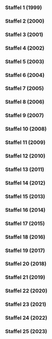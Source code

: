 
=== Staffel 1 (1999) ===

{{Episodenlistentabelle|BREITE=100%
| ZUSAMMENFASSUNG = nein
| SORTIERBAR = nein
| REGISSEUR = nein
| DREHBUCH = nein
| INHALT =
{{Episodenlisteneintrag
| NR_GES = 1
| NR_ST = 1
| OT = Traum-Städte: Beirut - die Milliarden-Dollar-Utopie<ref>https://www.fernsehserien.de/arte-360grad-reportage/folgen/1-traum-staedte-beirut-die-milliarden-dollar-utopie-339116</ref><ref>https://thetvdb.com/series/272599-show/episodes/4641893</ref><ref>https://www.youtube.com/watch?v=E_uSFyHf7BM</ref>
| EA = 1999-01-04
}}
{{Episodenlisteneintrag
| NR_GES = 2
| NR_ST = 2
| OT = Traum-Städte: Chandigarh - Leben im Beton<ref>https://www.fernsehserien.de/arte-360grad-reportage/folgen/2-traum-staedte-chandigarh-leben-im-beton-339117</ref><ref>https://thetvdb.com/series/272599-show/episodes/4641894</ref><ref>https://www.youtube.com/watch?v=FGgrN8pRhTU</ref>
| EA = 1999-01-05
}}
{{Episodenlisteneintrag
| NR_GES = 3
| NR_ST = 3
| OT = Traum-Städte: Brasilia - Metropole vom Reißbrett<ref>https://www.fernsehserien.de/arte-360grad-reportage/folgen/3-traum-staedte-brasilia-metropole-vom-reissbrett-339118</ref><ref>https://thetvdb.com/series/272599-show/episodes/4641895</ref><ref>https://www.youtube.com/watch?v=_7Y2Y4bbw9s</ref>
| EA = 1999-01-06
}}
{{Episodenlisteneintrag
| NR_GES = 4
| NR_ST = 4
| OT = Traum-Städte: Celebration - Leben in Harmonie<ref>https://www.fernsehserien.de/arte-360grad-reportage/folgen/4-traum-staedte-celebration-leben-in-harmonie-339119</ref><ref>https://thetvdb.com/series/272599-show/episodes/4641896</ref><ref>https://www.youtube.com/watch?v=cA7vQS4fCTI</ref>
| EA = 1999-01-07
}}
{{Episodenlisteneintrag
| NR_GES = 5
| NR_ST = 5
| OT = Weibs-Bilder: Die mächtigen Frauen von Juchitán<ref>https://www.fernsehserien.de/arte-360grad-reportage/folgen/5-weibs-bilder-die-maechtigen-frauen-von-juchitan-339120</ref><ref>https://thetvdb.com/series/272599-show/episodes/4641897</ref><ref>https://www.imdb.com/title/tt3369154</ref><ref>https://www.youtube.com/watch?v=1mSDukDzpDM</ref>
| EA = 1999-02-01
}}
{{Episodenlisteneintrag
| NR_GES = 6
| NR_ST = 6
| OT = Weibs-Bilder: Hazeras Geschäfte<ref>https://www.fernsehserien.de/arte-360grad-reportage/folgen/6-weibs-bilder-hazeras-geschaefte-339123</ref><ref>https://thetvdb.com/series/272599-show/episodes/4641898</ref><ref>https://www.youtube.com/watch?v=R5rvxs4hX20</ref>
| EA = 1999-02-02
}}
{{Episodenlisteneintrag
| NR_GES = 7
| NR_ST = 7
| OT = Weibs-Bilder: Die neue Kunst des Kinderkriegens<ref>https://www.fernsehserien.de/arte-360grad-reportage/folgen/7-weibs-bilder-die-neue-kunst-des-kinderkriegens-339122</ref><ref>https://thetvdb.com/series/272599-show/episodes/4641899</ref><ref>https://www.youtube.com/watch?v=LrC1AVBi3c4</ref>
| EA = 1999-02-03
}}
{{Episodenlisteneintrag
| NR_GES = 8
| NR_ST = 8
| OT = Weibs-Bilder: Der kleine Unterschied im Kopf<ref>https://www.fernsehserien.de/arte-360grad-reportage/folgen/8-weibs-bilder-der-kleine-unterschied-im-kopf-339124</ref><ref>https://thetvdb.com/series/272599-show/episodes/4641900</ref><ref>https://www.youtube.com/watch?v=cwkotpcPnSw</ref>
| EA = 1999-02-04
}}
{{Episodenlisteneintrag
| NR_GES = 9
| NR_ST = 9
| OT = Regenwald: Die Spurensucher<ref>https://www.fernsehserien.de/arte-360grad-reportage/folgen/9-regenwald-die-spurensucher-339121</ref><ref>https://thetvdb.com/series/272599-show/episodes/4641901</ref><ref>https://www.youtube.com/watch?v=Lo0nKPEQ8Rw</ref>
| EA = 1999-03-01
}}
{{Episodenlisteneintrag
| NR_GES = 10
| NR_ST = 10
| OT = Regenwald: Auf dem Holzweg<ref>https://www.fernsehserien.de/arte-360grad-reportage/folgen/10-regenwald-auf-dem-holzweg-339125</ref><ref>https://thetvdb.com/series/272599-show/episodes/4641902</ref><ref>https://www.youtube.com/watch?v=_dmzJgBbZQ4</ref>
| EA = 1999-03-02
}}
{{Episodenlisteneintrag
| NR_GES = 11
| NR_ST = 11
| OT = Regenwald: Der Geist des Vogels - Heilkraft aus dem Urwald<ref>https://www.fernsehserien.de/arte-360grad-reportage/folgen/11-regenwald-der-geist-des-vogels-heilkraft-aus-dem-urwald-339126</ref><ref>https://thetvdb.com/series/272599-show/episodes/4641903</ref><ref>https://www.youtube.com/watch?v=NrEukDOS1EA</ref>
| EA = 1999-03-03
}}
{{Episodenlisteneintrag
| NR_GES = 12
| NR_ST = 12
| OT = Regenwald: Die Pille für den Wald<ref>https://www.fernsehserien.de/arte-360grad-reportage/folgen/12-regenwald-die-pille-fuer-den-wald-339127</ref><ref>https://thetvdb.com/series/272599-show/episodes/4641904</ref><ref>https://www.youtube.com/watch?v=dLFIQxBpprQ</ref>
| EA = 1999-03-04
}}
{{Episodenlisteneintrag
| NR_GES = 13
| NR_ST = 13
| OT = Vorbild Natur: Copyright Natur<ref>https://www.fernsehserien.de/arte-360grad-reportage/folgen/13-vorbild-natur-copyright-natur-339129</ref><ref>https://thetvdb.com/series/272599-show/episodes/4641905</ref><ref>https://www.youtube.com/watch?v=tCbl1P76mxs</ref>
| EA = 1999-04-05
}}
{{Episodenlisteneintrag
| NR_GES = 14
| NR_ST = 14
| OT = Vorbild Natur: Mensch Roboter!<ref>https://www.fernsehserien.de/arte-360grad-reportage/folgen/14-vorbild-natur-mensch-roboter-339130</ref><ref>https://thetvdb.com/series/272599-show/episodes/4641906</ref><ref>https://www.youtube.com/watch?v=vqEw-I_qCfU</ref>
| EA = 1999-04-06
}}
{{Episodenlisteneintrag
| NR_GES = 15
| NR_ST = 15
| OT = Vorbild Natur: ABC des Universums<ref>https://www.fernsehserien.de/arte-360grad-reportage/folgen/15-vorbild-natur-abc-des-universums-339131</ref><ref>https://thetvdb.com/series/272599-show/episodes/4641907</ref><ref>https://www.youtube.com/watch?v=rCzm-aVuTzg</ref>
| EA = 1999-04-07
}}
{{Episodenlisteneintrag
| NR_GES = 16
| NR_ST = 16
| OT = Vorbild Natur: Die Erfindung der Wirklichkeit<ref>https://www.fernsehserien.de/arte-360grad-reportage/folgen/16-vorbild-natur-die-erfindung-der-wirklichkeit-339132</ref><ref>https://thetvdb.com/series/272599-show/episodes/4641908</ref><ref>https://www.youtube.com/watch?v=06CDuq1PtKo</ref>
| EA = 1999-04-08
}}
{{Episodenlisteneintrag
| NR_GES = 17
| NR_ST = 17
| OT = Schönheit: Markt der Schönheit<ref>https://www.fernsehserien.de/arte-360grad-reportage/folgen/17-schoenheit-markt-der-schoenheit-339310</ref><ref>https://thetvdb.com/series/272599-show/episodes/4641909</ref><ref>https://www.youtube.com/watch?v=TNonjmeywIQ</ref>
| EA = 1999-05-03
}}
{{Episodenlisteneintrag
| NR_GES = 18
| NR_ST = 18
| OT = Schönheit: Kuba - von der stillen Revolte der Schönheit<ref>https://www.fernsehserien.de/arte-360grad-reportage/folgen/18-schoenheit-kuba-von-der-stillen-revolte-der-schoenheit-339333</ref><ref>https://thetvdb.com/series/272599-show/episodes/4641910</ref><ref>https://www.youtube.com/watch?v=YKZbpc4kuSI</ref>
| EA = 1999-05-04
}}
{{Episodenlisteneintrag
| NR_GES = 19
| NR_ST = 19
| OT = Schönheit: Das Maß der Schönheit<ref>https://www.fernsehserien.de/arte-360grad-reportage/folgen/19-schoenheit-das-mass-der-schoenheit-339334</ref><ref>https://thetvdb.com/series/272599-show/episodes/4641911</ref><ref>https://www.youtube.com/watch?v=XW4c4rXmj_U</ref>
| EA = 1999-05-05
}}
{{Episodenlisteneintrag
| NR_GES = 20
| NR_ST = 20
| OT = Schönheit: Die andere Seite der Schönheit<ref>https://www.fernsehserien.de/arte-360grad-reportage/folgen/20-schoenheit-die-andere-seite-der-schoenheit-339328</ref><ref>https://thetvdb.com/series/272599-show/episodes/4641912</ref><ref>https://www.youtube.com/watch?v=tcYPNiXisX0</ref>
| EA = 1999-05-06
}}
{{Episodenlisteneintrag
| NR_GES = 21
| NR_ST = 21
| OT = Intelligenz: Geniale Störenfriede<ref>https://www.fernsehserien.de/arte-360grad-reportage/folgen/21-intelligenz-geniale-stoerenfriede-339133</ref><ref>https://thetvdb.com/series/272599-show/episodes/4824521</ref><ref>https://www.youtube.com/watch?v=9N_DwJ2fymM</ref>
| EA = 1999-07-05
}}
{{Episodenlisteneintrag
| NR_GES = 22
| NR_ST = 22
| OT = Intelligenz: Musik macht klug<ref>https://www.fernsehserien.de/arte-360grad-reportage/folgen/22-intelligenz-musik-macht-klug-339134</ref><ref>https://thetvdb.com/series/272599-show/episodes/4824525</ref><ref>https://www.youtube.com/watch?v=GdWPt-utQPM</ref>
| EA = 1999-07-06
}}
{{Episodenlisteneintrag
| NR_GES = 23
| NR_ST = 23
| OT = Intelligenz: „Think Tank“ - Die Schule der Affen<ref>https://www.fernsehserien.de/arte-360grad-reportage/folgen/23-intelligenz-think-tank-die-schule-der-affen-339157</ref><ref>https://thetvdb.com/series/272599-show/episodes/4824526</ref><ref>https://www.youtube.com/watch?v=P6QzAbgbxFg</ref>
| EA = 1999-07-07
}}
{{Episodenlisteneintrag
| NR_GES = 24
| NR_ST = 24
| OT = Intelligenz: Künstliche Intelligenz<ref>https://www.fernsehserien.de/arte-360grad-reportage/folgen/24-intelligenz-kuenstliche-intelligenz-339158</ref><ref>https://thetvdb.com/series/272599-show/episodes/4824528</ref><ref>https://www.youtube.com/watch?v=3rC25gW3xxk</ref>
| EA = 1999-07-08
}}
{{Episodenlisteneintrag
| NR_GES = 25
| NR_ST = 25
| OT = Irren ist menschlich: Der Kaninchen-Krieg<ref>https://www.fernsehserien.de/arte-360grad-reportage/folgen/25-irren-ist-menschlich-der-kaninchen-krieg-339138</ref><ref>https://thetvdb.com/series/272599-show/episodes/4824530</ref><ref>https://www.youtube.com/watch?v=jYrt-OPNDJM</ref>
| EA = 1999-09-06
}}
{{Episodenlisteneintrag
| NR_GES = 26
| NR_ST = 26
| OT = Irren ist menschlich: Countdown ins Desaster<ref>https://www.fernsehserien.de/arte-360grad-reportage/folgen/26-irren-ist-menschlich-countdown-ins-desaster-339139</ref><ref>https://thetvdb.com/series/272599-show/episodes/4824531</ref><ref>https://www.youtube.com/watch?v=Re2So-kXO2E</ref>
| EA = 1999-09-07
}}
{{Episodenlisteneintrag
| NR_GES = 27
| NR_ST = 27
| OT = Irren ist menschlich: Liebe und andere Katastrophen<ref>https://www.fernsehserien.de/arte-360grad-reportage/folgen/27-irren-ist-menschlich-liebe-und-andere-katastrophen-339140</ref><ref>https://thetvdb.com/series/272599-show/episodes/4824532</ref><ref>https://www.youtube.com/watch?v=WgWcbKnYJJY</ref>
| EA = 1999-09-08
}}
{{Episodenlisteneintrag
| NR_GES = 28
| NR_ST = 28
| OT = Irren ist menschlich: Verkehrte Sicherheit<ref>https://www.fernsehserien.de/arte-360grad-reportage/folgen/28-irren-ist-menschlich-verkehrte-sicherheit-339141</ref><ref>https://thetvdb.com/series/272599-show/episodes/4824533</ref><ref>https://www.youtube.com/watch?v=G1M3FDyey0k</ref>
| EA = 1999-09-09
}}
{{Episodenlisteneintrag
| NR_GES = 29
| NR_ST = 29
| OT = Die Suche nach dem Glück: Die Meister des Glücks<ref>https://www.fernsehserien.de/arte-360grad-reportage/folgen/29-die-suche-nach-dem-glueck-die-meister-des-gluecks-339142</ref><ref>https://thetvdb.com/series/272599-show/episodes/4824535</ref><ref>https://www.youtube.com/watch?v=1U3Bl34Iu3A</ref>
| EA = 1999-10-11
}}
{{Episodenlisteneintrag
| NR_GES = 30
| NR_ST = 30
| OT = Die Suche nach dem Glück: Die Macht des Lachens<ref>https://www.fernsehserien.de/arte-360grad-reportage/folgen/30-die-suche-nach-dem-glueck-die-macht-des-lachens-339143</ref><ref>https://thetvdb.com/series/272599-show/episodes/4824536</ref><ref>https://www.youtube.com/watch?v=TCOpr5a6tAY</ref>
| EA = 1999-10-12
}}
{{Episodenlisteneintrag
| NR_GES = 31
| NR_ST = 31
| OT = Die Suche nach dem Glück: Chemie der Traurigkeit<ref>https://www.fernsehserien.de/arte-360grad-reportage/folgen/31-die-suche-nach-dem-glueck-chemie-der-traurigkeit-339144</ref><ref>https://thetvdb.com/series/272599-show/episodes/4824537</ref><ref>https://www.youtube.com/watch?v=1SVM-x4U7w4</ref>
| EA = 1999-10-13
}}
{{Episodenlisteneintrag
| NR_GES = 32
| NR_ST = 32
| OT = Die Suche nach dem Glück: Insel der Glücklichsten<ref>https://www.fernsehserien.de/arte-360grad-reportage/folgen/32-die-suche-nach-dem-glueck-insel-der-gluecklichsten-339145</ref><ref>https://thetvdb.com/series/272599-show/episodes/4824538</ref><ref>https://www.youtube.com/watch?v=0ejrRWcXiro</ref>
| EA = 1999-10-14
}}
{{Episodenlisteneintrag
| NR_GES = 33
| NR_ST = 33
| OT = Universum des Lichts: Hunger nach Sonne<ref>https://www.fernsehserien.de/arte-360grad-reportage/folgen/33-universum-des-lichts-hunger-nach-sonne-339137</ref><ref>https://thetvdb.com/series/272599-show/episodes/4824539</ref><ref>https://www.youtube.com/watch?v=WicPXmsDRC8</ref>
| EA = 1999-11-01
}}
{{Episodenlisteneintrag
| NR_GES = 34
| NR_ST = 34
| OT = Universum des Lichts: Die Leuchtkraft der Natur<ref>https://www.fernsehserien.de/arte-360grad-reportage/folgen/34-universum-des-lichts-die-leuchtkraft-der-natur-339146</ref><ref>https://thetvdb.com/series/272599-show/episodes/4824541</ref><ref>https://www.youtube.com/watch?v=7_3cDZ3yVrg</ref>
| EA = 1999-11-02
}}
{{Episodenlisteneintrag
| NR_GES = 35
| NR_ST = 35
| OT = Universum des Lichts: Die Seele des Lichts<ref>https://www.fernsehserien.de/arte-360grad-reportage/folgen/35-universum-des-lichts-die-seele-des-lichts-339147</ref><ref>https://thetvdb.com/series/272599-show/episodes/4824542</ref><ref>https://www.youtube.com/watch?v=gFoyqUu_hAU</ref>
| EA = 1999-11-03
}}
{{Episodenlisteneintrag
| NR_GES = 36
| NR_ST = 36
| OT = Universum des Lichts: Lichtkunst - Kunstlicht<ref>https://www.fernsehserien.de/arte-360grad-reportage/folgen/36-universum-des-lichts-lichtkunst-kunstlicht-339148</ref><ref>https://thetvdb.com/series/272599-show/episodes/4824544</ref><ref>https://www.youtube.com/watch?v=bTTuATcO2Wg</ref>
| EA = 1999-11-04
}}
{{Episodenlisteneintrag
| NR_GES = 37
| NR_ST = 37
| OT = Im Namen der Liebe: Eine Liebe auf Bali<ref>https://www.fernsehserien.de/arte-360grad-reportage/folgen/37-im-namen-der-liebe-eine-liebe-auf-bali-339149</ref><ref>https://thetvdb.com/series/272599-show/episodes/4824545</ref><ref>https://www.youtube.com/watch?v=hxAERStQV4w</ref>
| EA = 1999-12-06
}}
{{Episodenlisteneintrag
| NR_GES = 38
| NR_ST = 38
| OT = Im Namen der Liebe: Mythos Mutterliebe<ref>https://www.fernsehserien.de/arte-360grad-reportage/folgen/38-im-namen-der-liebe-mythos-mutterliebe-339150</ref><ref>https://thetvdb.com/series/272599-show/episodes/4824549</ref><ref>https://www.youtube.com/watch?v=mgGI3er1qPI</ref>
| EA = 1999-12-07
}}
{{Episodenlisteneintrag
| NR_GES = 39
| NR_ST = 39
| OT = Im Namen der Liebe: Angst macht verführerisch<ref>https://www.fernsehserien.de/arte-360grad-reportage/folgen/39-im-namen-der-liebe-angst-macht-verfuehrerisch-339151</ref><ref>https://thetvdb.com/series/272599-show/episodes/4824550</ref><ref>https://www.youtube.com/watch?v=YPsAb0uUOyA</ref>
| EA = 1999-12-08
}}
{{Episodenlisteneintrag
| NR_GES = 40
| NR_ST = 40
| OT = Im Namen der Liebe: Menü der Zärtlichkeit<ref>https://www.fernsehserien.de/arte-360grad-reportage/folgen/40-im-namen-der-liebe-menue-der-zaertlichkeit-339152</ref><ref>https://thetvdb.com/series/272599-show/episodes/4824551</ref><ref>https://www.youtube.com/watch?v=r0rtNVYxUkg</ref>
| EA = 1999-12-09
}}
}}

=== Staffel 2 (2000) ===

{{Episodenlistentabelle|BREITE=100%
| ZUSAMMENFASSUNG = nein
| SORTIERBAR = nein
| REGISSEUR = nein
| DREHBUCH = nein
| INHALT =
{{Episodenlisteneintrag
| NR_GES = 41
| NR_ST = 1
| OT = Naturgewalten: Ernstfall Erdbeben<ref>https://www.fernsehserien.de/arte-360grad-reportage/folgen/41-naturgewalten-ernstfall-erdbeben-339153</ref><ref>https://thetvdb.com/series/272599-show/episodes/4641913</ref><ref>https://www.youtube.com/watch?v=MXBz7QnU3Po</ref>
| EA = 2000-01-10
}}
{{Episodenlisteneintrag
| NR_GES = 42
| NR_ST = 2
| OT = Naturgewalten: Tsunami - die Todeswelle<ref>https://www.fernsehserien.de/arte-360grad-reportage/folgen/42-naturgewalten-tsunami-die-todeswelle-339159</ref><ref>https://thetvdb.com/series/272599-show/episodes/4641914</ref><ref>https://www.youtube.com/watch?v=DUxn9Li2rcU</ref>
| EA = 2000-01-11
}}
{{Episodenlisteneintrag
| NR_GES = 43
| NR_ST = 3
| OT = Naturgewalten: Operation Wolkenbruch<ref>https://www.fernsehserien.de/arte-360grad-reportage/folgen/43-naturgewalten-operation-wolkenbruch-339160</ref><ref>https://thetvdb.com/series/272599-show/episodes/4641915</ref><ref>https://www.youtube.com/watch?v=IjEjPOMZoGk</ref>
| EA = 2000-01-12
}}
{{Episodenlisteneintrag
| NR_GES = 44
| NR_ST = 4
| OT = Naturgewalten: Im Schatten des Vulkans<ref>https://www.fernsehserien.de/arte-360grad-reportage/folgen/44-naturgewalten-im-schatten-des-vulkans-339161</ref><ref>https://thetvdb.com/series/272599-show/episodes/4641916</ref><ref>https://www.youtube.com/watch?v=VNj_YNRPecU</ref>
| EA = 2000-01-13
}}
{{Episodenlisteneintrag
| NR_GES = 45
| NR_ST = 5
| OT = Spiele des Lebens: Casino der Häuptlinge<ref>https://www.fernsehserien.de/arte-360grad-reportage/folgen/45-spiele-des-lebens-casino-der-haeuptlinge-339162</ref><ref>https://thetvdb.com/series/272599-show/episodes/4641917</ref><ref>https://www.youtube.com/watch?v=aONYl3VUqW4</ref>
| EA = 2000-02-07
}}
{{Episodenlisteneintrag
| NR_GES = 46
| NR_ST = 6
| OT = Spiele des Lebens: Schach - Krieg auf 64 Feldern<ref>https://www.fernsehserien.de/arte-360grad-reportage/folgen/46-spiele-des-lebens-schach-krieg-auf-64-feldern-339163</ref><ref>https://thetvdb.com/series/272599-show/episodes/4641918</ref><ref>https://www.youtube.com/watch?v=DHhe-fv1P_o</ref>
| EA = 2000-02-08
}}
{{Episodenlisteneintrag
| NR_GES = 47
| NR_ST = 7
| OT = Spiele des Lebens: Mehr als nur ein Kinderspiel<ref>https://www.fernsehserien.de/arte-360grad-reportage/folgen/47-spiele-des-lebens-mehr-als-nur-ein-kinderspiel-339164</ref><ref>https://thetvdb.com/series/272599-show/episodes/4641919</ref><ref>https://www.youtube.com/watch?v=KXkwwZ_o6n0</ref>
| EA = 2000-02-09
}}
{{Episodenlisteneintrag
| NR_GES = 48
| NR_ST = 8
| OT = Spiele des Lebens: Spielplatz Natur<ref>https://www.fernsehserien.de/arte-360grad-reportage/folgen/48-spiele-des-lebens-spielplatz-natur-339165</ref><ref>https://thetvdb.com/series/272599-show/episodes/4641920</ref><ref>https://www.imdb.com/title/tt1007057</ref><ref>https://www.youtube.com/watch?v=6XpJnxWkHnU</ref>
| EA = 2000-02-10
}}
{{Episodenlisteneintrag
| NR_GES = 49
| NR_ST = 9
| OT = Die Schatzjäger: Beruf Grabräuber<ref>https://www.fernsehserien.de/arte-360grad-reportage/folgen/49-die-schatzjaeger-beruf-grabraeuber-339166</ref><ref>https://thetvdb.com/series/272599-show/episodes/4641921</ref><ref>https://www.youtube.com/watch?v=lpcnsH66igQ</ref>
| EA = 2000-03-06
}}
{{Episodenlisteneintrag
| NR_GES = 50
| NR_ST = 10
| OT = Die Schatzjäger: Schätze aus dem All<ref>https://www.fernsehserien.de/arte-360grad-reportage/folgen/50-die-schatzjaeger-schaetze-aus-dem-all-339167</ref><ref>https://thetvdb.com/series/272599-show/episodes/4641922</ref><ref>https://www.youtube.com/watch?v=W_s6Qhvwh7Q</ref>
| EA = 2000-03-07
}}
{{Episodenlisteneintrag
| NR_GES = 51
| NR_ST = 11
| OT = Die Schatzjäger: Die Taucher der Goldküste<ref>https://www.fernsehserien.de/arte-360grad-reportage/folgen/51-die-schatzjaeger-die-taucher-der-goldkueste-339168</ref><ref>https://thetvdb.com/series/272599-show/episodes/4641923</ref><ref>https://www.youtube.com/watch?v=Jsm-8wxKxDo</ref>
| EA = 2000-03-08
}}
{{Episodenlisteneintrag
| NR_GES = 52
| NR_ST = 12
| OT = Die Schatzjäger: Im Bann der Rubine<ref>https://www.fernsehserien.de/arte-360grad-reportage/folgen/52-die-schatzjaeger-im-bann-der-rubine-339169</ref><ref>https://thetvdb.com/series/272599-show/episodes/4641924</ref><ref>https://www.youtube.com/watch?v=hYYAObzGdVs</ref>
| EA = 2000-03-09
}}
{{Episodenlisteneintrag
| NR_GES = 53
| NR_ST = 13
| OT = Medizin der Zukunft: Die Klinik der Schamanen<ref>https://www.fernsehserien.de/arte-360grad-reportage/folgen/53-medizin-der-zukunft-die-klinik-der-schamanen-339171</ref><ref>https://thetvdb.com/series/272599-show/episodes/4641925</ref><ref>https://www.youtube.com/watch?v=BsUR1lHoDNA</ref>
| EA = 2000-05-01
}}
{{Episodenlisteneintrag
| NR_GES = 54
| NR_ST = 14
| OT = Medizin der Zukunft: Organe nach Maß<ref>https://www.fernsehserien.de/arte-360grad-reportage/folgen/54-medizin-der-zukunft-organe-nach-mass-339172</ref><ref>https://thetvdb.com/series/272599-show/episodes/4641926</ref><ref>https://www.youtube.com/watch?v=unxzp52RP0c</ref>
| EA = 2000-05-02
}}
{{Episodenlisteneintrag
| NR_GES = 55
| NR_ST = 15
| OT = Medizin der Zukunft: Die Jäger des Lassa-Virus<ref>https://www.fernsehserien.de/arte-360grad-reportage/folgen/55-medizin-der-zukunft-die-jaeger-des-lassa-virus-339173</ref><ref>https://thetvdb.com/series/272599-show/episodes/4641927</ref><ref>https://www.youtube.com/watch?v=8ALpHNqxoL0</ref>
| EA = 2000-05-03
}}
{{Episodenlisteneintrag
| NR_GES = 56
| NR_ST = 16
| OT = Medizin der Zukunft: Chirurgen am Joystick<ref>https://www.fernsehserien.de/arte-360grad-reportage/folgen/56-medizin-der-zukunft-chirurgen-am-joystick-339174</ref><ref>https://thetvdb.com/series/272599-show/episodes/4641928</ref><ref>https://www.youtube.com/watch?v=GlPBNbgtNpE</ref>
| EA = 2000-05-04
}}
{{Episodenlisteneintrag
| NR_GES = 57
| NR_ST = 17
| OT = Dem Täter auf der Spur: Die Hightech-Polizei<ref>https://www.fernsehserien.de/arte-360grad-reportage/folgen/57-dem-taeter-auf-der-spur-die-hightech-polizei-339170</ref><ref>https://thetvdb.com/series/272599-show/episodes/4641929</ref><ref>https://www.youtube.com/watch?v=OeQIgSeBN5k</ref>
| EA = 2000-06-05
}}
{{Episodenlisteneintrag
| NR_GES = 58
| NR_ST = 18
| OT = Dem Täter auf der Spur: Die Kunst des Fälschens<ref>https://www.fernsehserien.de/arte-360grad-reportage/folgen/58-dem-taeter-auf-der-spur-die-kunst-des-faelschens-339175</ref><ref>https://thetvdb.com/series/272599-show/episodes/4641930</ref><ref>https://www.youtube.com/watch?v=CuJOick2_ZY</ref>
| EA = 2000-06-06
}}
{{Episodenlisteneintrag
| NR_GES = 59
| NR_ST = 19
| OT = Dem Täter auf der Spur: Geheimnisse der Toten<ref>https://www.fernsehserien.de/arte-360grad-reportage/folgen/59-dem-taeter-auf-der-spur-geheimnisse-der-toten-339308</ref><ref>https://thetvdb.com/series/272599-show/episodes/4641931</ref><ref>https://www.youtube.com/watch?v=bA5xe1HPaLw</ref>
| EA = 2000-06-07
}}
{{Episodenlisteneintrag
| NR_GES = 60
| NR_ST = 20
| OT = Dem Täter auf der Spur: Psycho-Detektive<ref>https://www.fernsehserien.de/arte-360grad-reportage/folgen/60-dem-taeter-auf-der-spur-psycho-detektive-339309</ref><ref>https://thetvdb.com/series/272599-show/episodes/4641932</ref><ref>https://www.youtube.com/watch?v=8yaQbw9XjbQ</ref>
| EA = 2000-06-08
}}
{{Episodenlisteneintrag
| NR_GES = 61
| NR_ST = 21
| OT = Im Reich der Meere: Das Fenster zum Meer - Im Großaquarium von Sydney<ref>https://www.fernsehserien.de/arte-360grad-reportage/folgen/61-im-reich-der-meere-das-fenster-zum-meer-im-grossaquarium-von-sydney-339341</ref><ref>https://thetvdb.com/series/272599-show/episodes/4824557</ref><ref>https://www.youtube.com/watch?v=0QK0oUCiGSk</ref>
| EA = 2000-09-04
}}
{{Episodenlisteneintrag
| NR_GES = 62
| NR_ST = 22
| OT = Im Reich der Meere: Schwarze Brandung - Nach der Ölkatastrophe an der bretonischen Küste<ref>https://www.fernsehserien.de/arte-360grad-reportage/folgen/62-im-reich-der-meere-schwarze-brandung-nach-der-oelkatastrophe-an-der-bretonischen-kueste-339342</ref><ref>https://thetvdb.com/series/272599-show/episodes/4824558</ref><ref>https://www.youtube.com/watch?v=MQNTxheCFSw</ref>
| EA = 2000-09-05
}}
{{Episodenlisteneintrag
| NR_GES = 63
| NR_ST = 23
| OT = Im Reich der Meere: Durst nach Meer - Neue Methoden der Trinkwassergewinnung<ref>https://www.fernsehserien.de/arte-360grad-reportage/folgen/63-im-reich-der-meere-durst-nach-meer-neue-methoden-der-trinkwassergewinnung-339343</ref><ref>https://thetvdb.com/series/272599-show/episodes/4824559</ref><ref>https://www.youtube.com/watch?v=WAjs-VrhFNs</ref>
| EA = 2000-09-06
}}
{{Episodenlisteneintrag
| NR_GES = 64
| NR_ST = 24
| OT = Im Reich der Meere: SOS auf hoher See - Moderne Rettungstechnik im Einsatz<ref>https://www.fernsehserien.de/arte-360grad-reportage/folgen/64-im-reich-der-meere-sos-auf-hoher-see-moderne-rettungstechnik-im-einsatz-339344</ref><ref>https://thetvdb.com/series/272599-show/episodes/4824560</ref><ref>https://www.youtube.com/watch?v=qVKSXlGRLbU</ref>
| EA = 2000-09-07
}}
{{Episodenlisteneintrag
| NR_GES = 65
| NR_ST = 25
| OT = Die Geheimnisse des Waldes: Die Feuerpatrouille<ref>https://www.fernsehserien.de/arte-360grad-reportage/folgen/65-die-geheimnisse-des-waldes-die-feuerpatrouille-339345</ref><ref>https://thetvdb.com/series/272599-show/episodes/4824561</ref><ref>https://www.youtube.com/watch?v=4dlXEbKTnKA</ref>
| EA = 2000-10-02
}}
{{Episodenlisteneintrag
| NR_GES = 66
| NR_ST = 26
| OT = Die Geheimnisse des Waldes: Der letzte Märchenwald<ref>https://www.fernsehserien.de/arte-360grad-reportage/folgen/66-die-geheimnisse-des-waldes-der-letzte-maerchenwald-339339</ref><ref>https://thetvdb.com/series/272599-show/episodes/4824562</ref><ref>https://www.youtube.com/watch?v=vDFuRMVhqKA</ref>
| EA = 2000-10-03
}}
{{Episodenlisteneintrag
| NR_GES = 67
| NR_ST = 27
| OT = Die Geheimnisse des Waldes: Chinas grüne Mauer<ref>https://www.fernsehserien.de/arte-360grad-reportage/folgen/67-die-geheimnisse-des-waldes-chinas-gruene-mauer-339346</ref><ref>https://thetvdb.com/series/272599-show/episodes/4824563</ref><ref>https://www.imdb.com/title/tt1007044</ref><ref>https://www.youtube.com/watch?v=hPQpzybAEIU</ref>
| EA = 2000-10-04
}}
{{Episodenlisteneintrag
| NR_GES = 68
| NR_ST = 28
| OT = Die Geheimnisse des Waldes: Die Waldfabrik<ref>https://www.fernsehserien.de/arte-360grad-reportage/folgen/68-die-geheimnisse-des-waldes-die-waldfabrik-339347</ref><ref>https://thetvdb.com/series/272599-show/episodes/4824564</ref><ref>https://www.youtube.com/watch?v=i4IRpDalTSM</ref>
| EA = 2000-10-05
}}
{{Episodenlisteneintrag
| NR_GES = 69
| NR_ST = 29
| OT = Leben am Limit / Grenzen des Körpers: Himalaja - Tödliche Höhe<ref>https://www.fernsehserien.de/arte-360grad-reportage/folgen/69-leben-am-limit-grenzen-des-koerpers-himalaja-toedliche-hoehe-339348</ref><ref>https://thetvdb.com/series/272599-show/episodes/4824565</ref><ref>https://www.imdb.com/title/tt1007053</ref><ref>https://www.youtube.com/watch?v=c1KAS1kahk8</ref>
| EA = 2000-11-06
}}
{{Episodenlisteneintrag
| NR_GES = 70
| NR_ST = 30
| OT = Leben am Limit / Grenzen des Körpers: Apnoe-Taucher - Im Tiefenrausch<ref>https://www.fernsehserien.de/arte-360grad-reportage/folgen/70-leben-am-limit-grenzen-des-koerpers-apnoe-taucher-im-tiefenrausch-339349</ref><ref>https://thetvdb.com/series/272599-show/episodes/4824566</ref><ref>https://www.youtube.com/watch?v=j00DR-wJURo</ref>
| EA = 2000-11-07
}}
{{Episodenlisteneintrag
| NR_GES = 71
| NR_ST = 31
| OT = Leben am Limit / Grenzen des Körpers: Radrennen - Ewiger Endspurt<ref>https://www.fernsehserien.de/arte-360grad-reportage/folgen/71-leben-am-limit-grenzen-des-koerpers-radrennen-ewiger-endspurt-339350</ref><ref>https://thetvdb.com/series/272599-show/episodes/4824567</ref><ref>https://www.youtube.com/watch?v=liSvczCI4aE</ref>
| EA = 2000-11-08
}}
{{Episodenlisteneintrag
| NR_GES = 72
| NR_ST = 32
| OT = Leben am Limit / Grenzen des Körpers: Sadhus - Heilige Aussteiger<ref>https://www.fernsehserien.de/arte-360grad-reportage/folgen/72-leben-am-limit-grenzen-des-koerpers-sadhus-heilige-aussteiger-339351</ref><ref>https://thetvdb.com/series/272599-show/episodes/4824568</ref><ref>https://www.youtube.com/watch?v=yMRU2rYV9cY</ref>
| EA = 2000-11-09
}}
{{Episodenlisteneintrag
| NR_GES = 73
| NR_ST = 33
| OT = Tiere im Rampenlicht: Die Elefantenschule<ref>https://www.fernsehserien.de/arte-360grad-reportage/folgen/73-tiere-im-rampenlicht-die-elefantenschule-339352</ref><ref>https://thetvdb.com/series/272599-show/episodes/4824569</ref><ref>https://www.youtube.com/watch?v=NY6caIukEX8</ref>
| EA = 2000-12-04
}}
{{Episodenlisteneintrag
| NR_GES = 74
| NR_ST = 34
| OT = Tiere im Rampenlicht: Der Rentier-Trek<ref>https://www.fernsehserien.de/arte-360grad-reportage/folgen/74-tiere-im-rampenlicht-der-rentier-trek-339353</ref><ref>https://thetvdb.com/series/272599-show/episodes/4824570</ref><ref>https://www.youtube.com/watch?v=kw2Mk9Su7zg</ref>
| EA = 2000-12-05
}}
{{Episodenlisteneintrag
| NR_GES = 75
| NR_ST = 35
| OT = Tiere im Rampenlicht: Nicht ohne meinen Hund<ref>https://www.fernsehserien.de/arte-360grad-reportage/folgen/75-tiere-im-rampenlicht-nicht-ohne-meinen-hund-339354</ref><ref>https://thetvdb.com/series/272599-show/episodes/4824571</ref><ref>https://www.youtube.com/watch?v=ybc-zfL1KkE</ref>
| EA = 2000-12-06
}}
{{Episodenlisteneintrag
| NR_GES = 76
| NR_ST = 36
| OT = Tiere im Rampenlicht: Kamele im Rennen<ref>https://www.fernsehserien.de/arte-360grad-reportage/folgen/76-tiere-im-rampenlicht-kamele-im-rennen-339355</ref><ref>https://thetvdb.com/series/272599-show/episodes/4824572</ref><ref>https://www.youtube.com/watch?v=LgBk0kjjk0E</ref>
| EA = 2000-12-07
}}
}}

=== Staffel 3 (2001) ===

{{Episodenlistentabelle|BREITE=100%
| ZUSAMMENFASSUNG = nein
| SORTIERBAR = nein
| REGISSEUR = nein
| DREHBUCH = nein
| INHALT =
{{Episodenlisteneintrag
| NR_GES = 77
| NR_ST = 1
| OT = Überleben in der Wüste: Timbuktu<ref>https://www.fernsehserien.de/arte-360grad-reportage/folgen/77-ueberleben-in-der-wueste-timbuktu-339356</ref><ref>https://thetvdb.com/series/272599-show/episodes/4641935</ref><ref>https://www.youtube.com/watch?v=u1QLrA-PNrs</ref>
| EA = 2001-01-02
}}
{{Episodenlisteneintrag
| NR_GES = 78
| NR_ST = 2
| OT = Überleben in der Wüste: Die Frucht, die aus der Dürre kam<ref>https://www.fernsehserien.de/arte-360grad-reportage/folgen/78-ueberleben-in-der-wueste-die-frucht-die-aus-der-duerre-kam-339357</ref><ref>https://thetvdb.com/series/272599-show/episodes/4641936</ref><ref>https://www.youtube.com/watch?v=YIkyylhDf78</ref>
| EA = 2001-01-03
}}
{{Episodenlisteneintrag
| NR_GES = 79
| NR_ST = 3
| OT = Überleben in der Wüste: Baumeister der Wüste<ref>https://www.fernsehserien.de/arte-360grad-reportage/folgen/79-ueberleben-in-der-wueste-baumeister-der-wueste-339358</ref><ref>https://thetvdb.com/series/272599-show/episodes/4641937</ref><ref>https://www.youtube.com/watch?v=r6iPQL1WZ_I</ref>
| EA = 2001-01-04
}}
{{Episodenlisteneintrag
| NR_GES = 80
| NR_ST = 4
| OT = Überleben in der Wüste: Wüste auf Bewährung<ref>https://www.fernsehserien.de/arte-360grad-reportage/folgen/80-ueberleben-in-der-wueste-wueste-auf-bewaehrung-339359</ref><ref>https://thetvdb.com/series/272599-show/episodes/4641938</ref><ref>https://www.youtube.com/watch?v=GA9d8JNQ0aY</ref>
| EA = 2001-01-05
}}
{{Episodenlisteneintrag
| NR_GES = 81
| NR_ST = 5
| OT = Die Baustelle des Herrn<ref>https://www.fernsehserien.de/arte-360grad-reportage/folgen/81-die-baustelle-des-herrn-339363</ref><ref>https://thetvdb.com/series/272599-show/episodes/4641939</ref><ref>https://www.youtube.com/watch?v=_1Ka_gTLjUw</ref>
| EA = 2001-03-05
}}
{{Episodenlisteneintrag
| NR_GES = 82
| NR_ST = 6
| OT = Retter des Nebelwaldes<ref>https://www.fernsehserien.de/arte-360grad-reportage/folgen/82-retter-des-nebelwaldes-339364</ref><ref>https://thetvdb.com/series/272599-show/episodes/4641940</ref>
| EA = 2001-03-06
}}
{{Episodenlisteneintrag
| NR_GES = 83
| NR_ST = 7
| OT = Hollywood auf dem Trockenen<ref>https://www.fernsehserien.de/arte-360grad-reportage/folgen/83-hollywood-auf-dem-trockenen-339361</ref><ref>https://thetvdb.com/series/272599-show/episodes/4641941</ref><ref>https://www.youtube.com/watch?v=1Xs3akVZkZA</ref>
| EA = 2001-03-07
}}
{{Episodenlisteneintrag
| NR_GES = 84
| NR_ST = 8
| OT = Die Adern von Berlin - Der Wasserkreislauf einer Metropole<ref>https://www.fernsehserien.de/arte-360grad-reportage/folgen/84-die-adern-von-berlin-der-wasserkreislauf-einer-metropole-339366</ref><ref>https://thetvdb.com/series/272599-show/episodes/4641942</ref><ref>https://www.youtube.com/watch?v=rh-tBQxi6Ro</ref>
| EA = 2001-03-08
}}
{{Episodenlisteneintrag
| NR_GES = 85
| NR_ST = 9
| OT = Operation Alpentunnel<ref>https://www.fernsehserien.de/arte-360grad-reportage/folgen/85-operation-alpentunnel-339367</ref><ref>https://thetvdb.com/series/272599-show/episodes/4641943</ref><ref>https://www.imdb.com/title/tt1007056</ref><ref>https://www.youtube.com/watch?v=ZbGyoSRZNNA</ref>
| EA = 2001-04-09
}}
{{Episodenlisteneintrag
| NR_GES = 86
| NR_ST = 10
| OT = Brücke in den Orient<ref>https://www.fernsehserien.de/arte-360grad-reportage/folgen/86-bruecke-in-den-orient-339368</ref><ref>https://thetvdb.com/series/272599-show/episodes/4641944</ref><ref>https://www.imdb.com/title/tt1007042</ref><ref>https://www.youtube.com/watch?v=n3SiL7t9T_s</ref>
| EA = 2001-04-10
}}
{{Episodenlisteneintrag
| NR_GES = 87
| NR_ST = 11
| OT = Die letzten Nixen - die Taucherinnen von Cheju<ref>https://www.fernsehserien.de/arte-360grad-reportage/folgen/87-die-letzten-nixen-die-taucherinnen-von-cheju-339401</ref><ref>https://thetvdb.com/series/272599-show/episodes/4641945</ref><ref>https://www.youtube.com/watch?v=a_MPCOQDmZE</ref>
| EA = 2001-04-11
}}
{{Episodenlisteneintrag
| NR_GES = 88
| NR_ST = 12
| OT = Die Fischer vom Rio Negro<ref>https://www.fernsehserien.de/arte-360grad-reportage/folgen/88-die-fischer-vom-rio-negro-339403</ref><ref>https://thetvdb.com/series/272599-show/episodes/4641946</ref><ref>https://www.imdb.com/title/tt1007049</ref><ref>https://www.youtube.com/watch?v=WU516e1cZ2E</ref>
| EA = 2001-04-12
}}
{{Episodenlisteneintrag
| NR_GES = 89
| NR_ST = 13
| OT = Anatomie einer Lawine<ref>https://www.fernsehserien.de/arte-360grad-reportage/folgen/89-anatomie-einer-lawine-339407</ref><ref>https://thetvdb.com/series/272599-show/episodes/4641947</ref><ref>https://www.imdb.com/title/tt1007041</ref><ref>https://www.youtube.com/watch?v=q9NdtLN4tHo</ref>
| EA = 2001-04-30
}}
{{Episodenlisteneintrag
| NR_GES = 90
| NR_ST = 14
| OT = Die Erbin Gandhis - Widerstand gegen einen Staudamm<ref>https://www.fernsehserien.de/arte-360grad-reportage/folgen/90-die-erbin-gandhis-widerstand-gegen-einen-staudamm-339408</ref><ref>https://thetvdb.com/series/272599-show/episodes/4641948</ref><ref>https://www.imdb.com/title/tt1007047</ref><ref>https://www.youtube.com/watch?v=qUfiXyZwcbw</ref>
| EA = 2001-05-01
}}
{{Episodenlisteneintrag
| NR_GES = 91
| NR_ST = 15
| OT = Die Spur der Wüstenkrokodile<ref>https://www.fernsehserien.de/arte-360grad-reportage/folgen/91-die-spur-der-wuestenkrokodile-339409</ref><ref>https://thetvdb.com/series/272599-show/episodes/4641949</ref><ref>https://www.imdb.com/title/tt1007050</ref><ref>https://www.youtube.com/watch?v=MFuattuR9DA</ref>
| EA = 2001-05-02
}}
{{Episodenlisteneintrag
| NR_GES = 92
| NR_ST = 16
| OT = Invasion der Biber<ref>https://www.fernsehserien.de/arte-360grad-reportage/folgen/92-invasion-der-biber-339410</ref><ref>https://thetvdb.com/series/272599-show/episodes/4641950</ref><ref>https://www.imdb.com/title/tt1007054</ref><ref>https://www.youtube.com/watch?v=1lZYASab-T4</ref>
| EA = 2001-05-03
}}
{{Episodenlisteneintrag
| NR_GES = 93
| NR_ST = 17
| OT = Kumbh Mela - Das größte Fest der Welt<ref>https://www.fernsehserien.de/arte-360grad-reportage/folgen/93-kumbh-mela-das-groesste-fest-der-welt-339411</ref><ref>https://thetvdb.com/series/272599-show/episodes/4641951</ref><ref>https://www.imdb.com/title/tt1007055</ref><ref>https://www.youtube.com/watch?v=GygKg1HaK3U</ref>
| EA = 2001-06-04
}}
{{Episodenlisteneintrag
| NR_GES = 94
| NR_ST = 18
| OT = Buzkashi - Spiel der Steppenreiter<ref>https://www.fernsehserien.de/arte-360grad-reportage/folgen/94-buzkashi-spiel-der-steppenreiter-339413</ref><ref>https://thetvdb.com/series/272599-show/episodes/4641952</ref><ref>https://www.imdb.com/title/tt1007043</ref><ref>https://www.youtube.com/watch?v=6PKOPZ6vHfw</ref>
| EA = 2001-06-05
}}
{{Episodenlisteneintrag
| NR_GES = 95
| NR_ST = 19
| OT = Wasser im Tank<ref>https://www.fernsehserien.de/arte-360grad-reportage/folgen/95-wasser-im-tank-339414</ref><ref>https://thetvdb.com/series/272599-show/episodes/4641953</ref><ref>https://www.imdb.com/title/tt1007059</ref><ref>https://www.youtube.com/watch?v=U2ZGceieMCI</ref>
| EA = 2001-06-06
}}
{{Episodenlisteneintrag
| NR_GES = 96
| NR_ST = 20
| OT = Stau am Himmel<ref>https://www.fernsehserien.de/arte-360grad-reportage/folgen/96-stau-am-himmel-339415</ref><ref>https://thetvdb.com/series/272599-show/episodes/4641954</ref><ref>https://www.imdb.com/title/tt1007058</ref><ref>https://www.youtube.com/watch?v=dvHVBW4rOLY</ref>
| EA = 2001-06-07
}}
{{Episodenlisteneintrag
| NR_GES = 97
| NR_ST = 21
| OT = Das Waisenhaus der Affen<ref>https://www.fernsehserien.de/arte-360grad-reportage/folgen/97-das-waisenhaus-der-affen-339416</ref><ref>https://thetvdb.com/series/272599-show/episodes/4641955</ref><ref>https://www.imdb.com/title/tt1007045</ref><ref>https://www.youtube.com/watch?v=bnV-Ze-vAZA</ref>
| EA = 2001-09-03
}}
{{Episodenlisteneintrag
| NR_GES = 98
| NR_ST = 22
| OT = Die Bisonwächter<ref>https://www.fernsehserien.de/arte-360grad-reportage/folgen/98-die-bisonwaechter-339418</ref><ref>https://thetvdb.com/series/272599-show/episodes/4641956</ref><ref>https://www.imdb.com/title/tt1007046</ref><ref>https://www.youtube.com/watch?v=1Bf6xUJ2jJ0</ref>
| EA = 2001-09-04
}}
{{Episodenlisteneintrag
| NR_GES = 99
| NR_ST = 23
| OT = Die Farm der Schmetterlinge<ref>https://www.fernsehserien.de/arte-360grad-reportage/folgen/99-die-farm-der-schmetterlinge-339419</ref><ref>https://thetvdb.com/series/272599-show/episodes/4641957</ref><ref>https://www.imdb.com/title/tt1007048</ref><ref>https://www.youtube.com/watch?v=bxBVKiUHOpE</ref>
| EA = 2001-09-05
}}
{{Episodenlisteneintrag
| NR_GES = 100
| NR_ST = 24
| OT = Fährtensucher online<ref>https://www.fernsehserien.de/arte-360grad-reportage/folgen/100-faehrtensucher-online-339420</ref><ref>https://thetvdb.com/series/272599-show/episodes/4641958</ref><ref>https://www.imdb.com/title/tt1007052</ref><ref>https://www.youtube.com/watch?v=OWZJehCh4hk</ref>
| EA = 2001-09-06
}}
{{Episodenlisteneintrag
| NR_GES = 101
| NR_ST = 25
| OT = Nepals verkaufte Töchter<ref>https://www.fernsehserien.de/arte-360grad-reportage/folgen/101-nepals-verkaufte-toechter-339421</ref><ref>https://thetvdb.com/series/272599-show/episodes/4641959</ref><ref>https://www.imdb.com/title/tt1042939</ref><ref>https://www.youtube.com/watch?v=zvAm_rmvynU</ref>
| EA = 2001-10-01
}}
{{Episodenlisteneintrag
| NR_GES = 102
| NR_ST = 26
| OT = Die Stadt der Diamanten<ref>https://www.fernsehserien.de/arte-360grad-reportage/folgen/102-die-stadt-der-diamanten-339422</ref><ref>https://thetvdb.com/series/272599-show/episodes/4641960</ref><ref>https://www.imdb.com/title/tt1042933</ref><ref>https://www.youtube.com/watch?v=5G9nvOInLfA</ref>
| EA = 2001-10-03
}}
{{Episodenlisteneintrag
| NR_GES = 103
| NR_ST = 27
| OT = Gaucho auf Lebenszeit<ref>https://www.fernsehserien.de/arte-360grad-reportage/folgen/103-gaucho-auf-lebenszeit-339423</ref><ref>https://thetvdb.com/series/272599-show/episodes/4641961</ref><ref>https://www.imdb.com/title/tt1042936</ref><ref>https://www.youtube.com/watch?v=cJKLHLFDYXU</ref>
| EA = 2001-10-04
}}
{{Episodenlisteneintrag
| NR_GES = 104
| NR_ST = 28
| OT = Der Großvater der Massai<ref>https://www.fernsehserien.de/arte-360grad-reportage/folgen/104-der-grossvater-der-massai-339424</ref><ref>https://thetvdb.com/series/272599-show/episodes/4641962</ref><ref>https://www.imdb.com/title/tt1042926</ref><ref>https://www.youtube.com/watch?v=oHFU1aOHGr0</ref>
| EA = 2001-10-05
}}
}}

=== Staffel 4 (2002) ===

{{Episodenlistentabelle|BREITE=100%
| ZUSAMMENFASSUNG = nein
| SORTIERBAR = nein
| REGISSEUR = nein
| DREHBUCH = nein
| INHALT =
{{Episodenlisteneintrag
| NR_GES = 105
| NR_ST = 1
| OT = Cunahá - Tod im Regenwald<ref>https://www.fernsehserien.de/arte-360grad-reportage/folgen/105-cunaha-tod-im-regenwald-339426</ref><ref>https://thetvdb.com/series/272599-show/episodes/4641963</ref><ref>https://www.imdb.com/title/tt1042924</ref><ref>https://www.youtube.com/watch?v=yzGLrkcry6c</ref>
| EA = 2002-02-04
}}
{{Episodenlisteneintrag
| NR_GES = 106
| NR_ST = 2
| OT = Walverwandtschaften<ref>https://www.fernsehserien.de/arte-360grad-reportage/folgen/106-walverwandtschaften-339427</ref><ref>https://thetvdb.com/series/272599-show/episodes/4641964</ref><ref>https://www.imdb.com/title/tt1042945</ref><ref>https://www.youtube.com/watch?v=h5_HKyfGWqk</ref>
| EA = 2002-02-05
}}
{{Episodenlisteneintrag
| NR_GES = 107
| NR_ST = 3
| OT = Wildreis - Der grüne Schatz der kanadischen Ojibwa-Indianer<ref>https://www.fernsehserien.de/arte-360grad-reportage/folgen/107-wildreis-der-gruene-schatz-der-kanadischen-ojibwa-indianer-339428</ref><ref>https://thetvdb.com/series/272599-show/episodes/4641965</ref><ref>https://www.imdb.com/title/tt1042927</ref><ref>https://www.youtube.com/watch?v=JZX6YmRRFkE</ref>
| EA = 2002-02-06
}}
{{Episodenlisteneintrag
| NR_GES = 108
| NR_ST = 4
| OT = Party für eine Leiche - Das Fest der Ahnen in Madagaskar<ref>https://www.fernsehserien.de/arte-360grad-reportage/folgen/108-party-fuer-eine-leiche-das-fest-der-ahnen-in-madagaskar-339429</ref><ref>https://thetvdb.com/series/272599-show/episodes/4641966</ref><ref>https://www.imdb.com/title/tt1042940</ref><ref>https://www.youtube.com/watch?v=VT0H2Jc0TQA</ref>
| EA = 2002-02-07
}}
{{Episodenlisteneintrag
| NR_GES = 109
| NR_ST = 5
| OT = Filmstars im Pelz<ref>https://www.fernsehserien.de/arte-360grad-reportage/folgen/109-filmstars-im-pelz-339430</ref><ref>https://thetvdb.com/series/272599-show/episodes/4641967</ref><ref>https://www.imdb.com/title/tt1042935</ref><ref>https://www.youtube.com/watch?v=gMcu-RgppR8</ref>
| EA = 2002-03-04
}}
{{Episodenlisteneintrag
| NR_GES = 110
| NR_ST = 6
| OT = Hongkongs fliegende Küchen<ref>https://www.fernsehserien.de/arte-360grad-reportage/folgen/110-hongkongs-fliegende-kuechen-339431</ref><ref>https://thetvdb.com/series/272599-show/episodes/4641968</ref><ref>https://www.imdb.com/title/tt1042937</ref><ref>https://www.youtube.com/watch?v=tuvJUdvYD_A</ref>
| EA = 2002-03-05
}}
{{Episodenlisteneintrag
| NR_GES = 111
| NR_ST = 7
| OT = Die Herren der Adler - Kasachische Jäger und ihre Greifvögel<ref>https://www.fernsehserien.de/arte-360grad-reportage/folgen/111-die-herren-der-adler-kasachische-jaeger-und-ihre-greifvoegel-339432</ref><ref>https://thetvdb.com/series/272599-show/episodes/4641969</ref><ref>https://www.youtube.com/watch?v=HrEYNIQ3dUo</ref>
| EA = 2002-03-06
}}
{{Episodenlisteneintrag
| NR_GES = 112
| NR_ST = 8
| OT = Safran - Ein blühendes Geschäft<ref>https://www.fernsehserien.de/arte-360grad-reportage/folgen/112-safran-ein-bluehendes-geschaeft-339434</ref><ref>https://thetvdb.com/series/272599-show/episodes/4641970</ref><ref>https://www.imdb.com/title/tt1042942</ref><ref>https://www.youtube.com/watch?v=a-LwN0C_I3U</ref>
| EA = 2002-03-07
}}
{{Episodenlisteneintrag
| NR_GES = 113
| NR_ST = 9
| OT = Der Dreh mit den Havannas - Die Zigarrenfälschung<ref>https://www.fernsehserien.de/arte-360grad-reportage/folgen/113-der-dreh-mit-den-havannas-die-zigarrenfaelschung-339435</ref><ref>https://thetvdb.com/series/272599-show/episodes/4641971</ref><ref>https://www.imdb.com/title/tt1042925</ref><ref>https://www.youtube.com/watch?v=kGDRh9FmLw4</ref>
| EA = 2002-04-01
}}
{{Episodenlisteneintrag
| NR_GES = 114
| NR_ST = 10
| OT = Ein göttlicher Zug - das rollende Gotteshaus in Russland<ref>https://www.fernsehserien.de/arte-360grad-reportage/folgen/114-ein-goettlicher-zug-das-rollende-gotteshaus-in-russland-339436</ref><ref>https://thetvdb.com/series/272599-show/episodes/4641972</ref><ref>https://www.youtube.com/watch?v=UA8kICaAY_Q</ref>
| EA = 2002-04-02
}}
{{Episodenlisteneintrag
| NR_GES = 115
| NR_ST = 11
| OT = Sinfonie der Straße - Kinderorchester in Venezuela<ref>https://www.fernsehserien.de/arte-360grad-reportage/folgen/115-sinfonie-der-strasse-kinderorchester-in-venezuela-339437</ref><ref>https://thetvdb.com/series/272599-show/episodes/4641973</ref><ref>https://www.imdb.com/title/tt1042943</ref><ref>https://www.youtube.com/watch?v=N-uzrMPGm3w</ref>
| EA = 2002-04-03
}}
{{Episodenlisteneintrag
| NR_GES = 116
| NR_ST = 12
| OT = Ticket in ein neues Leben - Der Lifeline Express in Indien<ref>https://www.fernsehserien.de/arte-360grad-reportage/folgen/116-ticket-in-ein-neues-leben-der-lifeline-express-in-indien-339439</ref><ref>https://thetvdb.com/series/272599-show/episodes/4641974</ref><ref>https://www.youtube.com/watch?v=pi9fUEg6QJs</ref>
| EA = 2002-05-06
}}
{{Episodenlisteneintrag
| NR_GES = 117
| NR_ST = 13
| OT = Die Bernsteintaucher<ref>https://www.fernsehserien.de/arte-360grad-reportage/folgen/117-die-bernsteintaucher-339440</ref><ref>https://thetvdb.com/series/272599-show/episodes/4641975</ref><ref>https://www.imdb.com/title/tt1042928</ref><ref>https://www.youtube.com/watch?v=fGA6Fgc5tgQ</ref>
| EA = 2002-05-07
}}
{{Episodenlisteneintrag
| NR_GES = 118
| NR_ST = 14
| OT = Mumien im Ausverkauf<ref>https://www.fernsehserien.de/arte-360grad-reportage/folgen/118-mumien-im-ausverkauf-339441</ref><ref>https://thetvdb.com/series/272599-show/episodes/4641976</ref><ref>https://www.imdb.com/title/tt1042938</ref><ref>https://www.youtube.com/watch?v=T_VG6xORqgI</ref>
| EA = 2002-05-08
}}
{{Episodenlisteneintrag
| NR_GES = 119
| NR_ST = 15
| OT = Die Minensucher von Kabul<ref>https://www.fernsehserien.de/arte-360grad-reportage/folgen/119-die-minensucher-von-kabul-339442</ref><ref>https://thetvdb.com/series/272599-show/episodes/4641977</ref><ref>https://www.imdb.com/title/tt1042931</ref><ref>https://www.youtube.com/watch?v=3wLFTh60fW8</ref>
| EA = 2002-05-09
}}
{{Episodenlisteneintrag
| NR_GES = 120
| NR_ST = 16
| OT = Bermuda: Schatzsuche in der Tiefsee<ref>https://www.fernsehserien.de/arte-360grad-reportage/folgen/120-bermuda-schatzsuche-in-der-tiefsee-339443</ref><ref>https://thetvdb.com/series/272599-show/episodes/4641978</ref><ref>https://www.imdb.com/title/tt1042923</ref>
| EA = 2002-06-03
}}
{{Episodenlisteneintrag
| NR_GES = 121
| NR_ST = 17
| OT = Die Legende von den Killerbienen / Les Abeilles Tueuses<ref>https://www.fernsehserien.de/arte-360grad-reportage/folgen/121-die-legende-von-den-killerbienen-339405</ref><ref>https://thetvdb.com/series/272599-show/episodes/4641979</ref><ref>https://www.imdb.com/title/tt1042930</ref><ref>https://www.youtube.com/watch?v=rw9kCLRBqS4</ref>
| EA = 2002-06-04
}}
{{Episodenlisteneintrag
| NR_GES = 122
| NR_ST = 18
| OT = Die Schule der Inuit<ref>https://www.fernsehserien.de/arte-360grad-reportage/folgen/122-die-schule-der-inuit-339445</ref><ref>https://thetvdb.com/series/272599-show/episodes/4641980</ref><ref>https://www.imdb.com/title/tt1042932</ref><ref>https://www.youtube.com/watch?v=DniKsVQuah0</ref>
| EA = 2002-06-05
}}
{{Episodenlisteneintrag
| NR_GES = 123
| NR_ST = 19
| OT = Peones - Verkannte Helden<ref>https://www.fernsehserien.de/arte-360grad-reportage/folgen/123-peones-verkannte-helden-339446</ref><ref>https://thetvdb.com/series/272599-show/episodes/4641981</ref><ref>https://www.imdb.com/title/tt1042941</ref><ref>https://www.youtube.com/watch?v=MXtyKNBctjU</ref>
| EA = 2002-06-06
}}
{{Episodenlisteneintrag
| NR_GES = 124
| NR_ST = 20
| OT = Sir Peter Blake - Expedition ins ewige Eis<ref>https://www.fernsehserien.de/arte-360grad-reportage/folgen/124-sir-peter-blake-expedition-ins-ewige-eis-339448</ref><ref>https://thetvdb.com/series/272599-show/episodes/4641982</ref><ref>https://www.imdb.com/title/tt1051734</ref>
| EA = 2002-09-02
}}
{{Episodenlisteneintrag
| NR_GES = 125
| NR_ST = 21
| OT = Im Wald der Vampire<ref>https://www.fernsehserien.de/arte-360grad-reportage/folgen/125-im-wald-der-vampire-339449</ref><ref>https://thetvdb.com/series/272599-show/episodes/4641983</ref><ref>https://www.imdb.com/title/tt1051731</ref><ref>https://www.youtube.com/watch?v=e1ufsFFCyzQ</ref>
| EA = 2002-09-03
}}
{{Episodenlisteneintrag
| NR_GES = 126
| NR_ST = 22
| OT = Nashörner unter dem Hammer<ref>https://www.fernsehserien.de/arte-360grad-reportage/folgen/126-nashoerner-unter-dem-hammer-339450</ref><ref>https://thetvdb.com/series/272599-show/episodes/4641984</ref><ref>https://www.imdb.com/title/tt1051732</ref><ref>https://www.youtube.com/watch?v=NcnIjv7NEEg</ref>
| EA = 2002-09-04
}}
{{Episodenlisteneintrag
| NR_GES = 127
| NR_ST = 23
| OT = Warten auf den Monsun<ref>https://www.fernsehserien.de/arte-360grad-reportage/folgen/127-warten-auf-den-monsun-339451</ref><ref>https://thetvdb.com/series/272599-show/episodes/4641985</ref><ref>https://www.imdb.com/title/tt1051735</ref><ref>https://www.youtube.com/watch?v=dei00bjPwvA</ref>
| EA = 2002-09-05
}}
{{Episodenlisteneintrag
| NR_GES = 128
| NR_ST = 24
| OT = Palmasola - Dorf hinter Gittern<ref>https://www.fernsehserien.de/arte-360grad-reportage/folgen/128-palmasola-dorf-hinter-gittern-339453</ref><ref>https://thetvdb.com/series/272599-show/episodes/4641986</ref><ref>https://www.imdb.com/title/tt1051733</ref><ref>https://www.youtube.com/watch?v=UwCJCZPcEL0</ref>
| EA = 2002-10-07
}}
{{Episodenlisteneintrag
| NR_GES = 129
| NR_ST = 25
| OT = Bilder hören - Die blinden Kinder von Tibet<ref>https://www.fernsehserien.de/arte-360grad-reportage/folgen/129-bilder-hoeren-die-blinden-kinder-von-tibet-339454</ref><ref>https://thetvdb.com/series/272599-show/episodes/4641987</ref><ref>https://www.imdb.com/title/tt1051730</ref><ref>https://www.youtube.com/watch?v=LTq7SwlTjaU</ref>
| EA = 2002-10-08
}}
{{Episodenlisteneintrag
| NR_GES = 130
| NR_ST = 26
| OT = Der Blechmusik-Oscar<ref>https://www.fernsehserien.de/arte-360grad-reportage/folgen/130-der-blechmusik-oscar-339455</ref><ref>https://thetvdb.com/series/272599-show/episodes/4641988</ref><ref>https://www.imdb.com/title/tt1051728</ref><ref>https://www.youtube.com/watch?v=OZGiwkf-WqI</ref>
| EA = 2002-10-09
}}
{{Episodenlisteneintrag
| NR_GES = 131
| NR_ST = 27
| OT = Die Riesenflöße vom Jenissej - Ein Floßschiffer auf seiner Fahrt zum Polarmeer<ref>https://www.fernsehserien.de/arte-360grad-reportage/folgen/131-die-riesenfloesse-vom-jenissej-ein-flossschiffer-auf-seiner-fahrt-zum-polarmeer-339456</ref><ref>https://thetvdb.com/series/272599-show/episodes/4641989</ref><ref>https://www.imdb.com/title/tt1051729</ref><ref>https://www.youtube.com/watch?v=85nISbMK9ng</ref>
| EA = 2002-10-10
}}
{{Episodenlisteneintrag
| NR_GES = 132
| NR_ST = 28
| OT = Heiratsmarkt in Marokko<ref>https://www.fernsehserien.de/arte-360grad-reportage/folgen/132-heiratsmarkt-in-marokko-339457</ref><ref>https://thetvdb.com/series/272599-show/episodes/4641990</ref><ref>https://www.youtube.com/watch?v=5mwI8g-fagQ</ref>
| EA = 2002-11-04
}}
{{Episodenlisteneintrag
| NR_GES = 133
| NR_ST = 29
| OT = Die türkischen Hochzeitsmacher<ref>https://www.fernsehserien.de/arte-360grad-reportage/folgen/133-die-tuerkischen-hochzeitsmacher-339458</ref><ref>https://thetvdb.com/series/272599-show/episodes/4641991</ref><ref>https://www.imdb.com/title/tt2069998</ref><ref>https://www.youtube.com/watch?v=Nhy3yuYYp5s</ref>
| EA = 2002-11-05
}}
{{Episodenlisteneintrag
| NR_GES = 134
| NR_ST = 30
| OT = Die Frachtensegler von Madagaskar<ref>https://www.fernsehserien.de/arte-360grad-reportage/folgen/134-die-frachtensegler-von-madagaskar-339459</ref><ref>https://thetvdb.com/series/272599-show/episodes/4641992</ref><ref>https://www.youtube.com/watch?v=MOxGnaDNqe4</ref>
| EA = 2002-11-06
}}
{{Episodenlisteneintrag
| NR_GES = 135
| NR_ST = 31
| OT = Die Abalone-Wilderer - Der Kampf um den Erhalt einer Seeschneckenart<ref>https://www.fernsehserien.de/arte-360grad-reportage/folgen/135-die-abalone-wilderer-der-kampf-um-den-erhalt-einer-seeschneckenart-339460</ref><ref>https://thetvdb.com/series/272599-show/episodes/4641993</ref><ref>https://www.youtube.com/watch?v=kF1VEBBmF0A</ref>
| EA = 2002-11-07
}}
}}

=== Staffel 5 (2003) ===

{{Episodenlistentabelle|BREITE=100%
| ZUSAMMENFASSUNG = nein
| SORTIERBAR = nein
| REGISSEUR = nein
| DREHBUCH = nein
| INHALT =
{{Episodenlisteneintrag
| NR_GES = 136
| NR_ST = 1
| OT = Die Mörderinnen von Targsor - Das einzige Frauengefängnis in Rumänien<ref>https://www.fernsehserien.de/arte-360grad-reportage/folgen/136-die-moerderinnen-von-targsor-das-einzige-frauengefaengnis-in-rumaenien-339461</ref><ref>https://thetvdb.com/series/272599-show/episodes/4641994</ref><ref>https://www.youtube.com/watch?v=KYbUkoxaOyo</ref>
| EA = 2003-01-06
}}
{{Episodenlisteneintrag
| NR_GES = 137
| NR_ST = 2
| OT = Das Metall aus dem Vulkan<ref>https://www.fernsehserien.de/arte-360grad-reportage/folgen/137-das-metall-aus-dem-vulkan-339462</ref><ref>https://thetvdb.com/series/272599-show/episodes/4641995</ref><ref>https://www.imdb.com/title/tt6753230</ref><ref>https://www.youtube.com/watch?v=RGqCVo2c3pQ</ref>
| EA = 2003-01-07
}}
{{Episodenlisteneintrag
| NR_GES = 138
| NR_ST = 3
| OT = Die Söldner der Perlen - Der lebensgefährliche Job<ref>https://www.fernsehserien.de/arte-360grad-reportage/folgen/138-die-soeldner-der-perlen-der-lebensgefaehrliche-job-339463</ref><ref>https://thetvdb.com/series/272599-show/episodes/4641996</ref>
| EA = 2003-01-08
}}
{{Episodenlisteneintrag
| NR_GES = 139
| NR_ST = 4
| OT = Hongkongs Bambusakrobaten<ref>https://www.fernsehserien.de/arte-360grad-reportage/folgen/139-hongkongs-bambusakrobaten-339464</ref><ref>https://thetvdb.com/series/272599-show/episodes/4641997</ref><ref>https://www.youtube.com/watch?v=BSIqpsZHcSw</ref>
| EA = 2003-01-09
}}
{{Episodenlisteneintrag
| NR_GES = 140
| NR_ST = 5
| OT = Mission Nordkorea<ref>https://www.fernsehserien.de/arte-360grad-reportage/folgen/140-mission-nordkorea-339465</ref><ref>https://thetvdb.com/series/272599-show/episodes/4641998</ref><ref>https://www.youtube.com/watch?v=PcX598GUNXw</ref>
| EA = 2003-02-03
}}
{{Episodenlisteneintrag
| NR_GES = 141
| NR_ST = 6
| OT = Radios gegen Kalaschnikows<ref>https://www.fernsehserien.de/arte-360grad-reportage/folgen/141-radios-gegen-kalaschnikows-339466</ref><ref>https://thetvdb.com/series/272599-show/episodes/4641999</ref><ref>https://www.youtube.com/watch?v=fsFFXBhSG6Q</ref>
| EA = 2003-02-04
}}
{{Episodenlisteneintrag
| NR_GES = 142
| NR_ST = 7
| OT = Die Hightech-Oase - Auf der größten Milchfarm der Welt<ref>https://www.fernsehserien.de/arte-360grad-reportage/folgen/142-die-hightech-oase-auf-der-groessten-milchfarm-der-welt-339467</ref><ref>https://thetvdb.com/series/272599-show/episodes/4642000</ref><ref>https://www.imdb.com/title/tt1623060</ref><ref>https://www.youtube.com/watch?v=sESu-VYdVFQ</ref>
| EA = 2003-02-05
}}
{{Episodenlisteneintrag
| NR_GES = 143
| NR_ST = 8
| OT = Videofabrik Nigeria<ref>https://www.fernsehserien.de/arte-360grad-reportage/folgen/143-videofabrik-nigeria-339468</ref><ref>https://thetvdb.com/series/272599-show/episodes/4642001</ref><ref>https://www.youtube.com/watch?v=Tej9cR-hQ7o</ref>
| EA = 2003-02-06
}}
{{Episodenlisteneintrag
| NR_GES = 144
| NR_ST = 9
| OT = Beuteltiere an der Börse<ref>https://www.fernsehserien.de/arte-360grad-reportage/folgen/144-beuteltiere-an-der-boerse-339472</ref><ref>https://thetvdb.com/series/272599-show/episodes/4642002</ref><ref>https://www.youtube.com/watch?v=JTFfHASu6EI</ref>
| EA = 2003-03-03
}}
{{Episodenlisteneintrag
| NR_GES = 145
| NR_ST = 10
| OT = Hongkong - Pferde und Millionen<ref>https://www.fernsehserien.de/arte-360grad-reportage/folgen/145-hongkong-pferde-und-millionen-339473</ref><ref>https://thetvdb.com/series/272599-show/episodes/4642003</ref><ref>https://www.youtube.com/watch?v=3qb2dXghgjg</ref>
| EA = 2003-03-04
}}
{{Episodenlisteneintrag
| NR_GES = 146
| NR_ST = 11
| OT = Wo der wilde Kaffee wächst<ref>https://www.fernsehserien.de/arte-360grad-reportage/folgen/146-wo-der-wilde-kaffee-waechst-339474</ref><ref>https://thetvdb.com/series/272599-show/episodes/4642004</ref><ref>https://www.youtube.com/watch?v=vqk-t5ZxJTg</ref>
| EA = 2003-03-05
}}
{{Episodenlisteneintrag
| NR_GES = 147
| NR_ST = 12
| OT = Rückkehr der Meeresschildkröten<ref>https://www.fernsehserien.de/arte-360grad-reportage/folgen/147-rueckkehr-der-meeresschildkroeten-339475</ref><ref>https://thetvdb.com/series/272599-show/episodes/4642005</ref><ref>https://www.youtube.com/watch?v=JHO9mBw2PYc</ref>
| EA = 2003-03-06
}}
{{Episodenlisteneintrag
| NR_GES = 148
| NR_ST = 13
| OT = Samoa Queens - Männer, die als Frauen leben<ref>https://www.fernsehserien.de/arte-360grad-reportage/folgen/148-samoa-queens-maenner-die-als-frauen-leben-339476</ref><ref>https://thetvdb.com/series/272599-show/episodes/4642006</ref><ref>https://www.youtube.com/watch?v=2jz1Lozi4dU</ref>
| EA = 2003-04-07
}}
{{Episodenlisteneintrag
| NR_GES = 149
| NR_ST = 14
| OT = Einsatz für den Amur-Tiger<ref>https://www.fernsehserien.de/arte-360grad-reportage/folgen/149-einsatz-fuer-den-amur-tiger-339477</ref><ref>https://thetvdb.com/series/272599-show/episodes/4642007</ref><ref>https://www.youtube.com/watch?v=Z6SauPIzWEw</ref>
| EA = 2003-04-08
}}
{{Episodenlisteneintrag
| NR_GES = 150
| NR_ST = 15
| OT = Die Seelensammler von Bangkok<ref>https://www.fernsehserien.de/arte-360grad-reportage/folgen/150-die-seelensammler-von-bangkok-von-freiwilligen-rettungshelfern-339478</ref><ref>https://thetvdb.com/series/272599-show/episodes/4642008</ref><ref>https://www.youtube.com/watch?v=kqy7qmiDe64</ref>
| EA = 2003-04-09
}}
{{Episodenlisteneintrag
| NR_GES = 151
| NR_ST = 16
| OT = Der Vogelhändler von Guangzhou<ref>https://www.fernsehserien.de/arte-360grad-reportage/folgen/151-der-vogelhaendler-von-guangzhou-339479</ref><ref>https://thetvdb.com/series/272599-show/episodes/4642009</ref><ref>https://www.youtube.com/watch?v=3mrXlaxKolU</ref>
| EA = 2003-04-10
}}
}}

=== Staffel 6 (2004) ===

{{Episodenlistentabelle|BREITE=100%
| ZUSAMMENFASSUNG = nein
| SORTIERBAR = nein
| REGISSEUR = nein
| DREHBUCH = nein
| INHALT =
{{Episodenlisteneintrag
| NR_GES = 152
| NR_ST = 1
| OT = Goldrausch in Sibirien / Tout l’or de sibèrie<ref>https://www.fernsehserien.de/arte-360grad-reportage/folgen/152-goldrausch-in-sibirien-339412</ref><ref>https://thetvdb.com/series/272599-show/episodes/4642020</ref><ref>https://www.youtube.com/watch?v=orPQ74toO10</ref>
| EA = 2004-01-03
}}
{{Episodenlisteneintrag
| NR_GES = 153
| NR_ST = 2
| OT = Die Waldbahn der Karpaten / Le Train des Carpates<ref>https://www.fernsehserien.de/arte-360grad-reportage/folgen/153-die-waldbahn-der-karpaten-339481</ref><ref>https://thetvdb.com/series/272599-show/episodes/4642021</ref><ref>https://www.imdb.com/title/tt1045684</ref><ref>https://www.youtube.com/watch?v=oglBMMjahqg</ref>
| EA = 2004-02-28
}}
{{Episodenlisteneintrag
| NR_GES = 154
| NR_ST = 3
| OT = Das Vermächtnis der Marquesas-Inseln / Cargo pour les marquises<ref>https://www.fernsehserien.de/arte-360grad-reportage/folgen/154-das-vermaechtnis-der-marquesas-inseln-339482</ref><ref>https://thetvdb.com/series/272599-show/episodes/4642022</ref><ref>https://www.imdb.com/title/tt5000242</ref><ref>https://www.youtube.com/watch?v=7FS3M6gwn2g</ref>
| EA = 2004-03-27
}}
{{Episodenlisteneintrag
| NR_GES = 155
| NR_ST = 4
| OT = Joaquims wilde Reiter / Les Petits Cavaliers de Joaquim<ref>https://www.fernsehserien.de/arte-360grad-reportage/folgen/155-joaquims-wilde-reiter-339483</ref><ref>https://thetvdb.com/series/272599-show/episodes/4642023</ref><ref>https://www.youtube.com/watch?v=CU4ljdc9mNs</ref>
| EA = 2004-04-24
}}
{{Episodenlisteneintrag
| NR_GES = 156
| NR_ST = 5
| OT = Johannesburg - Eine Stadt macht dicht / Johannesburg, le Repli Sur Soi<ref>https://www.fernsehserien.de/arte-360grad-reportage/folgen/156-johannesburg-eine-stadt-macht-dicht-339486</ref><ref>https://thetvdb.com/series/272599-show/episodes/4642024</ref><ref>https://www.youtube.com/watch?v=CyD4tnGwcxs</ref>
| EA = 2004-05-29
}}
{{Episodenlisteneintrag
| NR_GES = 157
| NR_ST = 6
| OT = Paco Pacos - Die Knatterkisten vom Amazonas / Paco Pacos, Belles Bagnoles du Brésil<ref>https://www.fernsehserien.de/arte-360grad-reportage/folgen/157-paco-pacos-die-knatterkisten-vom-amazonas-339417</ref><ref>https://thetvdb.com/series/272599-show/episodes/4642025</ref><ref>https://www.youtube.com/watch?v=SWt30v35IdA</ref>
| EA = 2004-06-26
}}
{{Episodenlisteneintrag
| NR_GES = 158
| NR_ST = 7
| OT = Das Parlament der Kinder / Le Parlement des Enfants du Rajasthan<ref>https://www.fernsehserien.de/arte-360grad-reportage/folgen/158-das-parlament-der-kinder-339433</ref><ref>https://thetvdb.com/series/272599-show/episodes/4642026</ref><ref>https://www.youtube.com/watch?v=1I5rUoMUmwA</ref>
| EA = 2004-07-10
}}
{{Episodenlisteneintrag
| NR_GES = 159
| NR_ST = 8
| OT = Die Bogenschützin von Bhutan / L'Himalaya — La Jeune Fille à l'Arc<ref>https://www.fernsehserien.de/arte-360grad-reportage/folgen/159-die-bogenschuetzin-von-bhutan-339447</ref><ref>https://thetvdb.com/series/272599-show/episodes/4642027</ref><ref>https://www.youtube.com/watch?v=wyIXpjaP9VM</ref>
| EA = 2004-07-31
}}
{{Episodenlisteneintrag
| NR_GES = 160
| NR_ST = 9
| OT = Überleben am Manila Express / Manille, la Vie le Long du Train<ref>https://www.fernsehserien.de/arte-360grad-reportage/folgen/160-ueberleben-am-manila-express-339484</ref><ref>https://thetvdb.com/series/272599-show/episodes/4642028</ref><ref>https://www.youtube.com/watch?v=0uMJ3IZ2_FI</ref>
| EA = 2004-09-04
}}
{{Episodenlisteneintrag
| NR_GES = 161
| NR_ST = 10
| OT = Das Mysterium der sibirischen Mumie / Le Mystère de la Momie de Sibérie<ref>https://www.fernsehserien.de/arte-360grad-reportage/folgen/161-das-mysterium-der-sibirischen-mumie-339471</ref><ref>https://thetvdb.com/series/272599-show/episodes/4642029</ref><ref>https://www.youtube.com/watch?v=DXk26Rs6ev8</ref>
| EA = 2004-09-11
}}
{{Episodenlisteneintrag
| NR_GES = 162
| NR_ST = 11
| OT = Razzia im Regenwald / Razzia Dans la Forêt Amazonienne<ref>https://www.fernsehserien.de/arte-360grad-reportage/folgen/162-razzia-im-regenwald-339488</ref><ref>https://thetvdb.com/series/272599-show/episodes/4642031</ref><ref>https://www.youtube.com/watch?v=ExA03zKchVc</ref>
| EA = 2004-09-18
}}
{{Episodenlisteneintrag
| NR_GES = 163
| NR_ST = 12
| OT = In acht Meilen um die Welt / New-York, le tour de monde en 13 kms<ref>https://www.fernsehserien.de/arte-360grad-reportage/folgen/163-in-acht-meilen-um-die-welt-339489</ref><ref>https://thetvdb.com/series/272599-show/episodes/4642033</ref><ref>https://www.youtube.com/watch?v=t59ghH7Ant8</ref>
| EA = 2004-10-16
}}
{{Episodenlisteneintrag
| NR_GES = 164
| NR_ST = 13
| OT = Alphadi und die Farben der Wüste / Alphadi, le prince de la haute couture<ref>https://www.fernsehserien.de/arte-360grad-reportage/folgen/164-alphadi-modedesigner-aus-der-wueste-339490</ref><ref>https://thetvdb.com/series/272599-show/episodes/4642034</ref><ref>https://www.youtube.com/watch?v=y9UDkxFqr0s</ref>
| EA = 2004-10-30
}}
{{Episodenlisteneintrag
| NR_GES = 165
| NR_ST = 14
| OT = Die Verwandlungskünstler von Dakar / Dakar, les Rois de la Récup<ref>https://www.fernsehserien.de/arte-360grad-reportage/folgen/165-die-verwandlungskuenstler-von-dakar-339491</ref><ref>https://thetvdb.com/series/272599-show/episodes/4642036</ref><ref>https://www.youtube.com/watch?v=jjnY-79AN_s</ref>
| EA = 2004-11-06
}}
{{Episodenlisteneintrag
| NR_GES = 166
| NR_ST = 15
| OT = Kalifornien auf die harte Tour / Tourisme de choc en californie<ref>https://www.fernsehserien.de/arte-360grad-reportage/folgen/166-kalifornien-auf-die-harte-tour-339492</ref><ref>https://thetvdb.com/series/272599-show/episodes/4642037</ref><ref>https://www.imdb.com/title/tt1029217</ref><ref>https://www.youtube.com/watch?v=qIx8uIMxDIM</ref>
| EA = 2004-11-13
}}
{{Episodenlisteneintrag
| NR_GES = 167
| NR_ST = 16
| OT = Der Polarflieger - Ein Pilot in Sibirien / Le Cercle Polaire en Hélico<ref>https://www.fernsehserien.de/arte-360grad-reportage/folgen/167-der-polarflieger-ein-pilot-in-sibirien-339493</ref><ref>https://thetvdb.com/series/272599-show/episodes/4642038</ref><ref>https://www.youtube.com/watch?v=JudMONhb6p0</ref>
| EA = 2004-11-20
}}
{{Episodenlisteneintrag
| NR_GES = 168
| NR_ST = 17
| OT = Dagestan - Land über den Wolken / La Montagne Sacrée du Daghestan<ref>https://www.fernsehserien.de/arte-360grad-reportage/folgen/168-dagestan-land-ueber-den-wolken-339494</ref><ref>https://thetvdb.com/series/272599-show/episodes/4642039</ref><ref>https://www.youtube.com/watch?v=E0QU7u1xbFM</ref>
| EA = 2004-11-27
}}
{{Episodenlisteneintrag
| NR_GES = 169
| NR_ST = 18
| OT = Die versunkenen Flugzeuge / avions portès disparus<ref>https://www.fernsehserien.de/arte-360grad-reportage/folgen/169-die-versunkenen-flugzeuge-339495</ref><ref>https://thetvdb.com/series/272599-show/episodes/4642040</ref><ref>https://www.youtube.com/watch?v=2wbl4SWQ3q8</ref>
| EA = 2004-12-04
}}
{{Episodenlisteneintrag
| NR_GES = 170
| NR_ST = 19
| OT = Ein Traum von Schokolade / 100% chocolat<ref>https://www.fernsehserien.de/arte-360grad-reportage/folgen/170-ein-traum-von-schokolade-339496</ref><ref>https://thetvdb.com/series/272599-show/episodes/4642041</ref><ref>https://www.imdb.com/title/tt1350548</ref><ref>https://www.youtube.com/watch?v=BxUtrDZX1FI</ref>
| EA = 2004-12-30
}}
}}

=== Staffel 7 (2005) ===

{{Episodenlistentabelle|BREITE=100%
| ZUSAMMENFASSUNG = nein
| SORTIERBAR = nein
| REGISSEUR = nein
| DREHBUCH = nein
| INHALT =
{{Episodenlisteneintrag
| NR_GES = 171
| NR_ST = 1
| OT = Die rasenden Engel der Línea 5 / Les Anges Fous de la Linea 5<ref>https://www.fernsehserien.de/arte-360grad-reportage/folgen/171-die-rasenden-engel-der-linea-5-339497</ref><ref>https://thetvdb.com/series/272599-show/episodes/4642146</ref><ref>https://www.youtube.com/watch?v=svJ9c2nluQ4</ref>
| EA = 2005-01-08
}}
{{Episodenlisteneintrag
| NR_GES = 172
| NR_ST = 2
| OT = Das Dschungel-Orchester / Les Virtuoses de la Jungle<ref>https://www.fernsehserien.de/arte-360grad-reportage/folgen/172-das-dschungel-orchester-339498</ref><ref>https://thetvdb.com/series/272599-show/episodes/4642147</ref><ref>https://www.youtube.com/watch?v=Q1sjNpil_Fw</ref>
| EA = 2005-01-22
}}
{{Episodenlisteneintrag
| NR_GES = 173
| NR_ST = 3
| OT = Überleben in der Wüste - Straffällig gewordene Jugendliche in Arizona / Les Prisonniers du Désert<ref>https://www.fernsehserien.de/arte-360grad-reportage/folgen/173-ueberleben-in-der-wueste-straffaellig-gewordene-jugendliche-in-arizona-339500</ref><ref>https://thetvdb.com/series/272599-show/episodes/4642148</ref>
| EA = 2005-01-29
}}
{{Episodenlisteneintrag
| NR_GES = 174
| NR_ST = 4
| OT = Der Wüstendoktor / Le Toubib Touareg<ref>https://www.fernsehserien.de/arte-360grad-reportage/folgen/174-der-wuestendoktor-339501</ref><ref>https://thetvdb.com/series/272599-show/episodes/4642149</ref><ref>https://www.youtube.com/watch?v=FxPvLeQmgok</ref>
| EA = 2005-02-26
}}
{{Episodenlisteneintrag
| NR_GES = 175
| NR_ST = 5
| OT = Die Kichwa-Krieger und das Öl / Les Indiens Contre les Rois du Pétrole<ref>https://www.fernsehserien.de/arte-360grad-reportage/folgen/175-die-kichwa-krieger-und-das-oel-339502</ref><ref>https://thetvdb.com/series/272599-show/episodes/4642150</ref><ref>https://www.youtube.com/watch?v=t3Kiy1Iz69k</ref>
| EA = 2005-04-09
}}
{{Episodenlisteneintrag
| NR_GES = 176
| NR_ST = 6
| OT = Überleben am Manila-Express / Manille, la Vie le Long du Train<ref>https://thetvdb.com/series/272599-show/episodes/4642151</ref>
| EA = 2005-05-07
}}
{{Episodenlisteneintrag
| NR_GES = 177
| NR_ST = 7
| OT = Honeymoon auf Hainan / Lune de Miel en Chine<ref>https://www.fernsehserien.de/arte-360grad-reportage/folgen/176-honeymoon-auf-hainan-339505</ref><ref>https://thetvdb.com/series/272599-show/episodes/4642152</ref><ref>https://www.youtube.com/watch?v=WUwS5Yac1PY</ref>
| EA = 2005-05-21
}}
{{Episodenlisteneintrag
| NR_GES = 178
| NR_ST = 8
| OT = Kambodscha - Die Seele der Seide / Cambodge, le Cri de la Soie<ref>https://www.fernsehserien.de/arte-360grad-reportage/folgen/177-kambodscha-die-seele-der-seide-339506</ref><ref>https://thetvdb.com/series/272599-show/episodes/4642153</ref><ref>https://www.youtube.com/watch?v=ZWSMXpf-EQc</ref>
| EA = 2005-06-25
}}
{{Episodenlisteneintrag
| NR_GES = 179
| NR_ST = 9
| OT = Das Postschiff zum Ende der Welt / Le Bateau Postal d'Ouessant<ref>https://www.fernsehserien.de/arte-360grad-reportage/folgen/178-das-postschiff-zum-ende-der-welt-339507</ref><ref>https://thetvdb.com/series/272599-show/episodes/4642154</ref><ref>https://www.youtube.com/watch?v=hnuma6p1K08</ref>
| EA = 2005-07-09
}}
{{Episodenlisteneintrag
| NR_GES = 180
| NR_ST = 10
| OT = Vagabunden der Wüste - Kamelzüchter in der Mongolei / Le Désert de Gobi à Dos de Chameau<ref>https://www.fernsehserien.de/arte-360grad-reportage/folgen/179-vagabunden-der-wueste-kamelzuechter-in-der-mongolei-339512</ref><ref>https://thetvdb.com/series/272599-show/episodes/4642155</ref><ref>https://www.imdb.com/title/tt2108676</ref><ref>https://www.youtube.com/watch?v=TYNNyF65mvY</ref>
| EA = 2005-08-06
}}
{{Episodenlisteneintrag
| NR_GES = 181
| NR_ST = 11
| OT = Die Mutter der Bonobos / La Maman des Bonobos<ref>https://www.fernsehserien.de/arte-360grad-reportage/folgen/180-die-mutter-der-bonobos-339653</ref><ref>https://thetvdb.com/series/272599-show/episodes/4642156</ref><ref>https://www.youtube.com/watch?v=GoiCEwbQxA0</ref>
| EA = 2005-09-17
}}
{{Episodenlisteneintrag
| NR_GES = 182
| NR_ST = 12
| OT = Die Eisenbahn vom Baikal zum Amur / Baïkal-Amour Magistrale, l'Autre Transsibérien<ref>https://www.fernsehserien.de/arte-360grad-reportage/folgen/181-die-eisenbahn-vom-baikal-zum-amur-339654</ref><ref>https://thetvdb.com/series/272599-show/episodes/4642157</ref><ref>https://www.youtube.com/watch?v=GTkxMy9yVZM</ref>
| EA = 2005-09-24
}}
{{Episodenlisteneintrag
| NR_GES = 183
| NR_ST = 13
| OT = Ein göttlicher Zug<ref>https://thetvdb.com/series/272599-show/episodes/4642158</ref><ref>https://www.imdb.com/title/tt1042934</ref><ref>https://www.youtube.com/watch?v=UA8kICaAY_Q</ref>
| EA = 2005-10-01
}}
{{Episodenlisteneintrag
| NR_GES = 184
| NR_ST = 14
| OT = Ticket in ein neues Leben<ref>https://www.fernsehserien.de/arte-360grad-reportage/folgen/182-ticket-in-ein-neues-leben-339656</ref><ref>https://thetvdb.com/series/272599-show/episodes/4642159</ref><ref>https://www.imdb.com/title/tt1042944</ref><ref>https://www.youtube.com/watch?v=pi9fUEg6QJs</ref>
| EA = 2005-10-01
}}
{{Episodenlisteneintrag
| NR_GES = 185
| NR_ST = 15
| OT = Das schwimmende Krankenhaus vom Amazonas / L'Hôpital Flottant du Fleuve Amazone<ref>https://www.fernsehserien.de/arte-360grad-reportage/folgen/183-das-schwimmende-krankenhaus-vom-amazonas-339657</ref><ref>https://thetvdb.com/series/272599-show/episodes/4642160</ref><ref>https://www.youtube.com/watch?v=0Xz-nWoBhUQ</ref>
| EA = 2005-10-08
}}
{{Episodenlisteneintrag
| NR_GES = 186
| NR_ST = 16
| OT = Der weiße Berg von Feuerland / Le Géant Blanc de Patagonie<ref>https://www.fernsehserien.de/arte-360grad-reportage/folgen/184-der-weisse-berg-von-feuerland-339658</ref><ref>https://thetvdb.com/series/272599-show/episodes/4642161</ref><ref>https://www.youtube.com/watch?v=N1vjuQX9RyY</ref>
| EA = 2005-10-22
}}
{{Episodenlisteneintrag
| NR_GES = 187
| NR_ST = 17
| OT = Mecaniqueros - Nichts ist unmöglich in Havanna / Mecaniqueros: Impossible n’Est Pas Cubain<ref>https://www.fernsehserien.de/arte-360grad-reportage/folgen/185-mecaniqueros-nichts-ist-unmoeglich-in-havanna-339659</ref><ref>https://thetvdb.com/series/272599-show/episodes/4642162</ref><ref>https://www.youtube.com/watch?v=80vkFm7tzCM</ref>
| EA = 2005-11-12
}}
{{Episodenlisteneintrag
| NR_GES = 188
| NR_ST = 18
| OT = Eremitage - Palast der Katzen / Des Chats au Pays des Tsars<ref>https://www.fernsehserien.de/arte-360grad-reportage/folgen/186-eremitage-palast-der-katzen-339660</ref><ref>https://thetvdb.com/series/272599-show/episodes/4642163</ref><ref>https://www.youtube.com/watch?v=_hiU5OzkNQ0</ref>
| EA = 2005-12-10
}}
{{Episodenlisteneintrag
| NR_GES = 189
| NR_ST = 19
| OT = Traumberuf Schäfer / Pyrénées, à l'École des Bergers<ref>https://www.fernsehserien.de/arte-360grad-reportage/folgen/187-traumberuf-schaefer-339661</ref><ref>https://thetvdb.com/series/272599-show/episodes/4642164</ref><ref>https://www.youtube.com/watch?v=J6auo5M-mxI</ref>
| EA = 2005-12-17
}}
{{Episodenlisteneintrag
| NR_GES = 190
| NR_ST = 20
| OT = Die Kinder des Vater Nikolai / Les Petits Choristes de l'Oural<ref>https://www.fernsehserien.de/arte-360grad-reportage/folgen/188-die-kinder-des-vater-nikolai-339662</ref><ref>https://thetvdb.com/series/272599-show/episodes/4642165</ref>
| EA = 2005-12-24
}}
}}

=== Staffel 8 (2006) ===

{{Episodenlistentabelle|BREITE=100%
| ZUSAMMENFASSUNG = nein
| SORTIERBAR = nein
| REGISSEUR = nein
| DREHBUCH = nein
| INHALT =
{{Episodenlisteneintrag
| NR_GES = 191
| NR_ST = 1
| OT = Im Land der Schwarzen Witwen / Arizona, au Pays des Veuves Noires<ref>https://www.fernsehserien.de/arte-360grad-reportage/folgen/189-im-land-der-schwarzen-witwen-339499</ref><ref>https://thetvdb.com/series/272599-show/episodes/4642167</ref><ref>https://www.youtube.com/watch?v=TwJc0Qx152o</ref>
| EA = 2006-01-14
}}
{{Episodenlisteneintrag
| NR_GES = 192
| NR_ST = 2
| OT = Polen - Ärger im Revier / La Pologne des Braconniers<ref>https://www.fernsehserien.de/arte-360grad-reportage/folgen/190-polen-aerger-im-revier-339665</ref><ref>https://thetvdb.com/series/272599-show/episodes/4642168</ref><ref>https://www.youtube.com/watch?v=YMQMvv9gl4A</ref>
| EA = 2006-02-04
}}
{{Episodenlisteneintrag
| NR_GES = 193
| NR_ST = 3
| OT = Lust auf Liebe in Lisdoonvarna / Irlande, Célibataire Cherche Amoureuse<ref>https://www.fernsehserien.de/arte-360grad-reportage/folgen/191-lust-auf-liebe-in-lisdoonvarna-339503</ref><ref>https://thetvdb.com/series/272599-show/episodes/4642169</ref><ref>https://www.imdb.com/title/tt1045683</ref><ref>https://www.youtube.com/watch?v=MlM93JHkIU4</ref>
| EA = 2006-03-25
}}
{{Episodenlisteneintrag
| NR_GES = 194
| NR_ST = 4
| OT = Kung-Fu - Chinas neue Kämpferinnen / Chine - Les Filles Aussi Font du Kung-fu<ref>https://www.fernsehserien.de/arte-360grad-reportage/folgen/192-kung-fu-chinas-neue-kaempferinnen-339669</ref><ref>https://thetvdb.com/series/272599-show/episodes/4642170</ref><ref>https://www.youtube.com/watch?v=rzkqoL0_cEw</ref>
| EA = 2006-04-08
}}
{{Episodenlisteneintrag
| NR_GES = 195
| NR_ST = 5
| OT = Highway durch die Arktis / Vivre au-Delà de l'Arctique<ref>https://www.fernsehserien.de/arte-360grad-reportage/folgen/193-highway-durch-die-arktis-339670</ref><ref>https://thetvdb.com/series/272599-show/episodes/4642171</ref><ref>https://www.imdb.com/title/tt2046172</ref><ref>https://www.youtube.com/watch?v=dx2YI4of1wU</ref>
| EA = 2006-04-22
}}
{{Episodenlisteneintrag
| NR_GES = 196
| NR_ST = 6
| OT = Churubamba - Frauen am Ball / Footballeuses des Andes<ref>https://www.fernsehserien.de/arte-360grad-reportage/folgen/194-churubamba-frauen-am-ball-339674</ref><ref>https://thetvdb.com/series/272599-show/episodes/4642172</ref><ref>https://www.youtube.com/watch?v=4S_yDEomrcY</ref>
| EA = 2006-05-27
}}
{{Episodenlisteneintrag
| NR_GES = 197
| NR_ST = 7
| OT = Chicagos Stahlmänner - Abriss und Wiederaufbau eines Hochofens / Les Métallos de Chicago<ref>https://www.fernsehserien.de/arte-360grad-reportage/folgen/195-chicagos-stahlmaenner-abriss-und-wiederaufbau-eines-hochofens-339676</ref><ref>https://thetvdb.com/series/272599-show/episodes/4642173</ref><ref>https://www.youtube.com/watch?v=Nz8O4PT5AbI</ref>
| EA = 2006-07-29
}}
{{Episodenlisteneintrag
| NR_GES = 198
| NR_ST = 8
| OT = Die schwimmenden Dörfer der Ha Long Bucht / Villages Flottants de la Baie d'Along<ref>https://www.fernsehserien.de/arte-360grad-reportage/folgen/196-die-schwimmenden-doerfer-der-ha-long-bucht-339509</ref><ref>https://thetvdb.com/series/272599-show/episodes/4642174</ref><ref>https://www.youtube.com/watch?v=At-Ei18eK_8</ref>
| EA = 2006-07-29
}}
{{Episodenlisteneintrag
| NR_GES = 199
| NR_ST = 9
| OT = Von Männern und Mustangs / Des Mustangs et des Hommes<ref>https://www.fernsehserien.de/arte-360grad-reportage/folgen/197-von-maennern-und-mustangs-339511</ref><ref>https://thetvdb.com/series/272599-show/episodes/4642175</ref><ref>https://www.youtube.com/watch?v=vEQecvaogb8</ref>
| EA = 2006-08-26
}}
{{Episodenlisteneintrag
| NR_GES = 200
| NR_ST = 10
| OT = Tasmanien: Wächterin im Paradies / La Gardienne du Paradis de Tasmanie<ref>https://www.fernsehserien.de/arte-360grad-reportage/folgen/198-tasmanien-waechterin-im-paradies-339666</ref><ref>https://thetvdb.com/series/272599-show/episodes/4642176</ref><ref>https://www.youtube.com/watch?v=df1G1ZN2OdM</ref>
| EA = 2006-09-09
}}
{{Episodenlisteneintrag
| NR_GES = 201
| NR_ST = 11
| OT = Die Teebahn von Darjeeling / Le Train du Darjeeling<ref>https://www.fernsehserien.de/arte-360grad-reportage/folgen/199-die-teebahn-von-darjeeling-339668</ref><ref>https://thetvdb.com/series/272599-show/episodes/4642177</ref><ref>https://www.imdb.com/title/tt2166468</ref><ref>https://www.youtube.com/watch?v=htD-vlXaVcw</ref>
| EA = 2006-09-16
}}
{{Episodenlisteneintrag
| NR_GES = 202
| NR_ST = 12
| OT = Die Millionen-Dollar-Hirsche / Les Cerfs aux Bois de Velours<ref>https://www.fernsehserien.de/arte-360grad-reportage/folgen/200-die-millionen-dollar-hirsche-339671</ref><ref>https://thetvdb.com/series/272599-show/episodes/4642178</ref><ref>https://www.youtube.com/watch?v=b96BcyI9T9M</ref>
| EA = 2006-10-07
}}
{{Episodenlisteneintrag
| NR_GES = 203
| NR_ST = 13
| OT = Die Dächer von Kairo / Sur les Toits du Caire<ref>https://www.fernsehserien.de/arte-360grad-reportage/folgen/201-die-daecher-von-kairo-339672</ref><ref>https://thetvdb.com/series/272599-show/episodes/4642179</ref><ref>https://www.youtube.com/watch?v=6rS22dz6_7o</ref>
| EA = 2006-10-14
}}
{{Episodenlisteneintrag
| NR_GES = 204
| NR_ST = 14
| OT = Die Trommler von Burundi / Tambours du Burundi<ref>https://www.fernsehserien.de/arte-360grad-reportage/folgen/202-die-trommler-von-burundi-339677</ref><ref>https://thetvdb.com/series/272599-show/episodes/4642180</ref><ref>https://www.imdb.com/title/tt3032950</ref><ref>https://www.youtube.com/watch?v=jgIQx6w8oN8</ref>
| EA = 2006-10-21
}}
{{Episodenlisteneintrag
| NR_GES = 205
| NR_ST = 15
| OT = Saphir-Fieber auf Madagaskar / Les Mines de Saphir de Madagascar<ref>https://www.fernsehserien.de/arte-360grad-reportage/folgen/203-saphir-fieber-auf-madagaskar-339673</ref><ref>https://thetvdb.com/series/272599-show/episodes/4642181</ref><ref>https://www.youtube.com/watch?v=gSR8zp3hLgQ</ref>
| EA = 2006-11-04
}}
{{Episodenlisteneintrag
| NR_GES = 206
| NR_ST = 16
| OT = Auf den Spuren der Wikinger / Sur la Route des Vikings<ref>https://www.fernsehserien.de/arte-360grad-reportage/folgen/204-auf-den-spuren-der-wikinger-339683</ref><ref>https://thetvdb.com/series/272599-show/episodes/4642182</ref><ref>https://www.youtube.com/watch?v=Zsj8iSV3nQE</ref>
| EA = 2006-11-18
}}
{{Episodenlisteneintrag
| NR_GES = 207
| NR_ST = 17
| OT = Chile - Segen und Fluch einer Kupfermine / Chili Entre Mine et Famine<ref>https://www.fernsehserien.de/arte-360grad-reportage/folgen/205-chile-segen-und-fluch-einer-kupfermine-339685</ref><ref>https://thetvdb.com/series/272599-show/episodes/4642183</ref><ref>https://www.youtube.com/watch?v=SvRfFmEL43Y</ref>
| EA = 2006-12-02
}}
{{Episodenlisteneintrag
| NR_GES = 208
| NR_ST = 18
| OT = Buddhas Kinder im Goldenen Dreieck / Le Triangle d'Or et les Enfants de Bouddha<ref>https://www.fernsehserien.de/arte-360grad-reportage/folgen/206-buddhas-kinder-im-goldenen-dreieck-339686</ref><ref>https://thetvdb.com/series/272599-show/episodes/4642184</ref><ref>https://www.youtube.com/watch?v=5_SK0AFJqfQ</ref>
| EA = 2006-12-16
}}
{{Episodenlisteneintrag
| NR_GES = 209
| NR_ST = 19
| OT = Eritrea - Ein Esel für die Zukunft / Érythrée, l'Âne de la Dernière Chance<ref>https://www.fernsehserien.de/arte-360grad-reportage/folgen/207-eritrea-ein-esel-fuer-die-zukunft-339687</ref><ref>https://thetvdb.com/series/272599-show/episodes/4642185</ref><ref>https://www.youtube.com/watch?v=deTDbCTBKtA</ref>
| EA = 2006-12-23
}}
}}

=== Staffel 9 (2007) ===

{{Episodenlistentabelle|BREITE=100%
| ZUSAMMENFASSUNG = nein
| SORTIERBAR = nein
| REGISSEUR = nein
| DREHBUCH = nein
| INHALT =
{{Episodenlisteneintrag
| NR_GES = 210
| NR_ST = 1
| OT = Hai-Alarm in Polynesien / L'Homme Qui Aimait les Requins<ref>https://www.fernsehserien.de/arte-360grad-reportage/folgen/208-hai-alarm-in-polynesien-339688</ref><ref>https://thetvdb.com/series/272599-show/episodes/4642205</ref><ref>https://www.youtube.com/watch?v=kwuqkmG7z_M</ref>
| EA = 2007-01-06
}}
{{Episodenlisteneintrag
| NR_GES = 211
| NR_ST = 2
| OT = Sumatra - Ettis Schönheitssalon / Sumatra Vénus Beauté<ref>https://www.fernsehserien.de/arte-360grad-reportage/folgen/209-sumatra-ettis-schoenheitssalon-339689</ref><ref>https://thetvdb.com/series/272599-show/episodes/4642206</ref><ref>https://www.youtube.com/watch?v=0JguIiABfw8</ref>
| EA = 2007-01-27
}}
{{Episodenlisteneintrag
| NR_GES = 212
| NR_ST = 3
| OT = Kenia: Das Dorf der Frauen / Kenya, le Village des Femmes<ref>https://www.fernsehserien.de/arte-360grad-reportage/folgen/210-kenia-das-dorf-der-frauen-339690</ref><ref>https://thetvdb.com/series/272599-show/episodes/4642207</ref><ref>https://www.youtube.com/watch?v=CGJ9nKH4zFw</ref>
| EA = 2007-02-10
}}
{{Episodenlisteneintrag
| NR_GES = 213
| NR_ST = 4
| OT = Boliviens junge Wilde / L'Arche de Noé en Bolivie<ref>https://www.fernsehserien.de/arte-360grad-reportage/folgen/211-boliviens-junge-wilde-339692</ref><ref>https://thetvdb.com/series/272599-show/episodes/4642208</ref><ref>https://www.imdb.com/title/tt3843720</ref><ref>https://www.youtube.com/watch?v=SfnqxRXIJSo</ref>
| EA = 2007-03-03
}}
{{Episodenlisteneintrag
| NR_GES = 214
| NR_ST = 5
| OT = Ein Dorfladen reist durch Lettland / L'Épicier Volant de Lettonie<ref>https://www.fernsehserien.de/arte-360grad-reportage/folgen/212-ein-dorfladen-reist-durch-lettland-339693</ref><ref>https://thetvdb.com/series/272599-show/episodes/4642209</ref><ref>https://www.youtube.com/watch?v=wHc_aS93aZc</ref>
| EA = 2007-03-24
}}
{{Episodenlisteneintrag
| NR_GES = 215
| NR_ST = 6
| OT = Miyako: Die Insel des langen Lebens / Miyako — Vivre Cent Ans, Vivre Heureux!<ref>https://www.fernsehserien.de/arte-360grad-reportage/folgen/213-miyako-die-insel-des-langen-lebens-339694</ref><ref>https://thetvdb.com/series/272599-show/episodes/4642210</ref><ref>https://www.youtube.com/watch?v=04TrtARWfGA</ref>
| EA = 2007-04-07
}}
{{Episodenlisteneintrag
| NR_GES = 216
| NR_ST = 7
| OT = Die Sandmenschen von Schoina / Choïna, Sous le Sable<ref>https://www.fernsehserien.de/arte-360grad-reportage/folgen/214-die-sandmenschen-von-schoina-339696</ref><ref>https://thetvdb.com/series/272599-show/episodes/4642211</ref><ref>https://www.youtube.com/watch?v=EdPZhBjtBas</ref>
| EA = 2007-04-21
}}
{{Episodenlisteneintrag
| NR_GES = 217
| NR_ST = 8
| OT = Bangkoks krabbelnde Delikatessen / Bangkok, Insectes Frits à Toute Heure<ref>https://www.fernsehserien.de/arte-360grad-reportage/folgen/215-bangkoks-krabbelnde-delikatessen-339697</ref><ref>https://thetvdb.com/series/272599-show/episodes/4642212</ref><ref>https://www.youtube.com/watch?v=Cxe2KMNhjG0</ref>
| EA = 2007-05-05
}}
{{Episodenlisteneintrag
| NR_GES = 218
| NR_ST = 9
| OT = Die Windreiter der Anden / Les Enragés du Vol à Voile<ref>https://www.fernsehserien.de/arte-360grad-reportage/folgen/216-die-windreiter-der-anden-339698</ref><ref>https://thetvdb.com/series/272599-show/episodes/4642213</ref><ref>https://www.youtube.com/watch?v=xkVql_Bm6FM</ref>
| EA = 2007-05-12
}}
{{Episodenlisteneintrag
| NR_GES = 219
| NR_ST = 10
| OT = Der Lachszähler von Kamtschatka / Alexeï, les Saumons et les Ours<ref>https://www.fernsehserien.de/arte-360grad-reportage/folgen/217-der-lachszaehler-von-kamtschatka-339700</ref><ref>https://thetvdb.com/series/272599-show/episodes/4642214</ref><ref>https://www.youtube.com/watch?v=_1z6gndFCQg</ref>
| EA = 2007-06-02
}}
{{Episodenlisteneintrag
| NR_GES = 220
| NR_ST = 11
| OT = Kamtschatka: Kochende Erde / Katmtchatka, Là où la Terre Tremble<ref>https://www.fernsehserien.de/arte-360grad-reportage/folgen/218-kamtschatka-kochende-erde-339701</ref><ref>https://thetvdb.com/series/272599-show/episodes/4642215</ref><ref>https://www.youtube.com/watch?v=9Nbz_igMCmM</ref>
| EA = 2007-06-09
}}
{{Episodenlisteneintrag
| NR_GES = 221
| NR_ST = 12
| OT = Venezuela: Die alte Frau und das Meer / Venezuela, la vieille dame et la mer<ref>https://www.fernsehserien.de/arte-360grad-reportage/folgen/219-venezuela-die-alte-frau-und-das-meer-339703</ref><ref>https://thetvdb.com/series/272599-show/episodes/4642216</ref><ref>https://www.imdb.com/title/tt1169292</ref><ref>https://www.youtube.com/watch?v=sOtopRXixzg</ref>
| EA = 2007-06-30
}}
{{Episodenlisteneintrag
| NR_GES = 222
| NR_ST = 13
| OT = Die Krabbenflut / Les Crabes Attaques<ref>https://www.fernsehserien.de/arte-360grad-reportage/folgen/220-die-krabbenflut-339704</ref><ref>https://thetvdb.com/series/272599-show/episodes/4642217</ref><ref>https://www.youtube.com/watch?v=Unop9XcUC7g</ref>
| EA = 2007-08-11
}}
{{Episodenlisteneintrag
| NR_GES = 223
| NR_ST = 14
| OT = Thailand: Kinder im Ring / Thaïlande, les Enfants du Ring<ref>https://www.fernsehserien.de/arte-360grad-reportage/folgen/221-thailand-kinder-im-ring-339705</ref><ref>https://thetvdb.com/series/272599-show/episodes/4642245</ref><ref>https://www.youtube.com/watch?v=LtDq72ui27g</ref>
| EA = 2007-09-01
}}
{{Episodenlisteneintrag
| NR_GES = 224
| NR_ST = 15
| OT = Kolumbien: Ein Riesenrad auf Reisen / Colombie, le Manège Enchanté<ref>https://www.fernsehserien.de/arte-360grad-reportage/folgen/222-kolumbien-ein-riesenrad-auf-reisen-339706</ref><ref>https://thetvdb.com/series/272599-show/episodes/4642246</ref><ref>https://www.youtube.com/watch?v=l0tgOGBbI7M</ref>
| EA = 2007-09-08
}}
{{Episodenlisteneintrag
| NR_GES = 225
| NR_ST = 16
| OT = Rio: Vom Strich auf den Laufsteg / Rio, le Trottoir Fait Sa Mode<ref>https://www.fernsehserien.de/arte-360grad-reportage/folgen/223-rio-vom-strich-auf-den-laufsteg-339707</ref><ref>https://thetvdb.com/series/272599-show/episodes/4642247</ref><ref>https://www.youtube.com/watch?v=lONevE9h_GM</ref>
| EA = 2007-09-15
}}
{{Episodenlisteneintrag
| NR_GES = 226
| NR_ST = 17
| OT = Oman: Die Rosen der Wüste / Oman, les Roses du Désert<ref>https://www.fernsehserien.de/arte-360grad-reportage/folgen/224-oman-die-rosen-der-wueste-339708</ref><ref>https://thetvdb.com/series/272599-show/episodes/4642248</ref><ref>https://www.youtube.com/watch?v=LwijL77IF3c</ref>
| EA = 2007-09-22
}}
{{Episodenlisteneintrag
| NR_GES = 227
| NR_ST = 18
| OT = Brasilien: Büffel auf Streife / Des Buffles en Patrouille<ref>https://www.fernsehserien.de/arte-360grad-reportage/folgen/225-brasilien-bueffel-auf-streife-339710</ref><ref>https://thetvdb.com/series/272599-show/episodes/4642249</ref><ref>https://www.youtube.com/watch?v=J3OzpZ5L3o8</ref>
| EA = 2007-11-03
}}
{{Episodenlisteneintrag
| NR_GES = 228
| NR_ST = 19
| OT = Der Ottermann von Ungarn / L'homme aux loutres<ref>https://www.fernsehserien.de/arte-360grad-reportage/folgen/226-der-ottermann-von-ungarn-339713</ref><ref>https://thetvdb.com/series/272599-show/episodes/4642250</ref><ref>https://www.imdb.com/title/tt6756518</ref><ref>https://www.youtube.com/watch?v=7TUDH-k4qH0</ref>
| EA = 2007-11-10
}}
{{Episodenlisteneintrag
| NR_GES = 229
| NR_ST = 20
| OT = Attila und die Pferde der Puszta / Les Cavaliers de la Steppe Hongroise<ref>https://www.fernsehserien.de/arte-360grad-reportage/folgen/227-attila-und-die-pferde-der-puszta-339714</ref><ref>https://thetvdb.com/series/272599-show/episodes/4642251</ref><ref>https://www.youtube.com/watch?v=Cbc64mnqRck</ref>
| EA = 2007-11-17
}}
{{Episodenlisteneintrag
| NR_GES = 230
| NR_ST = 21
| OT = Peru: Delfine in Gefahr / SOS Dauphins!<ref>https://www.fernsehserien.de/arte-360grad-reportage/folgen/228-peru-delfine-in-gefahr-339715</ref><ref>https://thetvdb.com/series/272599-show/episodes/4642252</ref><ref>https://www.imdb.com/title/tt1281302</ref><ref>https://www.youtube.com/watch?v=LmSo7bINHXQ</ref>
| EA = 2007-11-25
}}
{{Episodenlisteneintrag
| NR_GES = 231
| NR_ST = 22
| OT = Postbote im Himalaya - Arbeit in 4000 Meter Höhe / Le Facteur de l'Himalaya<ref>https://www.fernsehserien.de/arte-360grad-reportage/folgen/229-postbote-im-himalaya-339716</ref><ref>https://thetvdb.com/series/272599-show/episodes/4642253</ref><ref>https://www.imdb.com/title/tt6941802</ref><ref>https://www.youtube.com/watch?v=VHEpd2C1GvQ</ref>
| EA = 2007-12-01
}}
{{Episodenlisteneintrag
| NR_GES = 232
| NR_ST = 23
| OT = Wenzhou, die Schuh-Stadt von China / Chaussures Made in Wenzhou<ref>https://www.fernsehserien.de/arte-360grad-reportage/folgen/230-wenzhou-die-schuh-stadt-von-china-339717</ref><ref>https://thetvdb.com/series/272599-show/episodes/4642254</ref><ref>https://www.youtube.com/watch?v=BlMBuBYO0IQ</ref>
| EA = 2007-12-08
}}
{{Episodenlisteneintrag
| NR_GES = 233
| NR_ST = 24
| OT = Alligatorjagd in Florida / Alerte aux Alligators<ref>https://www.fernsehserien.de/arte-360grad-reportage/folgen/231-alligatorjagd-in-florida-339718</ref><ref>https://thetvdb.com/series/272599-show/episodes/4642255</ref><ref>https://www.youtube.com/watch?v=Ky2m06TY8NY</ref>
| EA = 2007-12-15
}}
{{Episodenlisteneintrag
| NR_GES = 234
| NR_ST = 25
| OT = Russlands Zirkusschule auf Tour / Le Cirque de Moscou en Balade<ref>https://www.fernsehserien.de/arte-360grad-reportage/folgen/232-russlands-zirkusschule-auf-tour-339719</ref><ref>https://thetvdb.com/series/272599-show/episodes/4642256</ref><ref>https://www.youtube.com/watch?v=5dS2nHbEqsM</ref>
| EA = 2007-12-22
}}
{{Episodenlisteneintrag
| NR_GES = 235
| NR_ST = 26
| OT = Auf Schlangenfang in Kambodscha / Les Chasseurs de Serpents du Cambodge<ref>https://www.fernsehserien.de/arte-360grad-reportage/folgen/233-auf-schlangenfang-in-kambodscha-339720</ref><ref>https://thetvdb.com/series/272599-show/episodes/4642257</ref><ref>https://www.imdb.com/title/tt1623059</ref><ref>https://www.youtube.com/watch?v=qVuhqpYiH5c</ref>
| EA = 2007-12-29
}}
}}

=== Staffel 10 (2008) ===

{{Episodenlistentabelle|BREITE=100%
| ZUSAMMENFASSUNG = nein
| SORTIERBAR = nein
| REGISSEUR = nein
| DREHBUCH = nein
| INHALT =
{{Episodenlisteneintrag
| NR_GES = 236
| NR_ST = 1
| OT = Hexenwahn in Tansania / Chasse aux Sorcières en Tanzanie<ref>https://www.fernsehserien.de/arte-360grad-reportage/folgen/234-hexenwahn-in-tansania-339722</ref><ref>https://thetvdb.com/series/272599-show/episodes/4642259</ref><ref>https://www.youtube.com/watch?v=8K_unhDEPJo</ref>
| EA = 2008-01-21
}}
{{Episodenlisteneintrag
| NR_GES = 237
| NR_ST = 2
| OT = Die Kämpferinnen von Mexiko / Les Catcheuses de Mexico<ref>https://www.fernsehserien.de/arte-360grad-reportage/folgen/235-die-kaempferinnen-von-mexiko-339724</ref><ref>https://thetvdb.com/series/272599-show/episodes/4642260</ref><ref>https://www.youtube.com/watch?v=HDZDyBBnqDs</ref>
| EA = 2008-01-25
}}
{{Episodenlisteneintrag
| NR_GES = 238
| NR_ST = 3
| OT = Die Minenratten von Tansania / Les Rats Démineurs de Tanzanie<ref>https://www.fernsehserien.de/arte-360grad-reportage/folgen/236-die-minenratten-von-tansania-339727</ref><ref>https://thetvdb.com/series/272599-show/episodes/4642261</ref><ref>https://www.youtube.com/watch?v=BYPBaBKHjpM</ref>
| EA = 2008-02-25
}}
{{Episodenlisteneintrag
| NR_GES = 239
| NR_ST = 4
| OT = Philippinen: Rendezvous mit einem Adler / Philippines, Pour l’Amour d’un Aigle<ref>https://www.fernsehserien.de/arte-360grad-reportage/folgen/237-philippinen-rendezvous-mit-einem-adler-339725</ref><ref>https://thetvdb.com/series/272599-show/episodes/4642262</ref><ref>https://www.imdb.com/title/tt3781424</ref><ref>https://www.youtube.com/watch?v=Qr9EvRRTYLo</ref>
| EA = 2008-02-28
}}
{{Episodenlisteneintrag
| NR_GES = 240
| NR_ST = 5
| OT = Die Köchin von Bahia / Les Petits Plats de Bahia<ref>https://www.fernsehserien.de/arte-360grad-reportage/folgen/238-die-koechin-von-bahia-339728</ref><ref>https://thetvdb.com/series/272599-show/episodes/4642263</ref><ref>https://www.youtube.com/watch?v=U0f-lOEyArs</ref>
| EA = 2008-03-25
}}
{{Episodenlisteneintrag
| NR_GES = 241
| NR_ST = 6
| OT = Der Kräutergarten von Java / Le Jardin de Java<ref>https://www.fernsehserien.de/arte-360grad-reportage/folgen/239-der-kraeutergarten-von-java-339730</ref><ref>https://thetvdb.com/series/272599-show/episodes/4642264</ref><ref>https://www.youtube.com/watch?v=n_GzJ5oxdSQ</ref>
| EA = 2008-03-27
}}
{{Episodenlisteneintrag
| NR_GES = 242
| NR_ST = 7
| OT = An den Ufern der Loire / Mon Bout de Loire<ref>https://www.fernsehserien.de/arte-360grad-reportage/folgen/240-an-den-ufern-der-loire-339684</ref><ref>https://thetvdb.com/series/272599-show/episodes/4642265</ref><ref>https://www.youtube.com/watch?v=u-rV3o70aFs</ref>
| EA = 2008-04-21
}}
{{Episodenlisteneintrag
| NR_GES = 243
| NR_ST = 8
| OT = Rom - Das Leben der Komparsen / Rome, les Petits Rôles de Cinecitta<ref>https://www.fernsehserien.de/arte-360grad-reportage/folgen/241-rom-das-leben-der-komparsen-339691</ref><ref>https://thetvdb.com/series/272599-show/episodes/4642266</ref><ref>https://www.youtube.com/watch?v=-M2Nf4GPbHg</ref>
| EA = 2008-04-22
}}
{{Episodenlisteneintrag
| NR_GES = 244
| NR_ST = 9
| OT = Kanadas Buschpiloten im Einsatz / Pilotes du Nunavik<ref>https://www.fernsehserien.de/arte-360grad-reportage/folgen/242-kanadas-buschpiloten-im-einsatz-339695</ref><ref>https://thetvdb.com/series/272599-show/episodes/4642267</ref><ref>https://www.youtube.com/watch?v=dr7OQ8XcdXA</ref>
| EA = 2008-05-26
}}
{{Episodenlisteneintrag
| NR_GES = 245
| NR_ST = 10
| OT = Mauretanien: Aufstand der Fischerfrauen / Pêcheurs de Mauritanie<ref>https://www.fernsehserien.de/arte-360grad-reportage/folgen/243-mauretanien-aufstand-der-fischerfrauen-339731</ref><ref>https://thetvdb.com/series/272599-show/episodes/4642268</ref><ref>https://www.youtube.com/watch?v=eRzhzWVRgns</ref>
| EA = 2008-07-26
}}
{{Episodenlisteneintrag
| NR_GES = 246
| NR_ST = 11
| OT = Vom Klassenzimmer in die Kalahari / Namibie, Sur les Traces de Darwin<ref>https://www.fernsehserien.de/arte-360grad-reportage/folgen/244-vom-klassenzimmer-in-die-kalahari-339699</ref><ref>https://thetvdb.com/series/272599-show/episodes/4642269</ref><ref>https://www.youtube.com/watch?v=AB2q4v0rlYo</ref>
| EA = 2008-07-31
}}
{{Episodenlisteneintrag
| NR_GES = 247
| NR_ST = 12
| OT = Nicaragua: Fluch der Langustentaucher / Nicaragua, la Malédiction des Pêcheurs de Langoustes<ref>https://www.fernsehserien.de/arte-360grad-reportage/folgen/245-nicaragua-fluch-der-langustentaucher-339702</ref><ref>https://thetvdb.com/series/272599-show/episodes/4642270</ref><ref>https://www.imdb.com/title/tt1279332</ref><ref>https://www.youtube.com/watch?v=bO6BiCVyGug</ref>
| EA = 2008-08-28
}}
{{Episodenlisteneintrag
| NR_GES = 248
| NR_ST = 13
| OT = Uganda: Der Weg zum Fahrradtaxi / La Brousse en Vélo-Taxi<ref>https://www.fernsehserien.de/arte-360grad-reportage/folgen/246-uganda-der-weg-zum-fahrradtaxi-339709</ref><ref>https://thetvdb.com/series/272599-show/episodes/4642271</ref><ref>https://www.youtube.com/watch?v=Z-9fqoYchv4</ref>
| EA = 2008-09-04
}}
{{Episodenlisteneintrag
| NR_GES = 249
| NR_ST = 14
| OT = New York - Die kleinste Oper der Welt / New York, le Plus Petit Opéra du Monde<ref>https://www.fernsehserien.de/arte-360grad-reportage/folgen/247-new-york-die-kleinste-oper-der-welt-339711</ref><ref>https://thetvdb.com/series/272599-show/episodes/4642272</ref><ref>https://www.youtube.com/watch?v=I-VACV5HkOs</ref>
| EA = 2008-09-18
}}
{{Episodenlisteneintrag
| NR_GES = 250
| NR_ST = 15
| OT = Indien: Das Geschäft mit dem Tempelhaar / Inde, les Cheveux du Temple<ref>https://www.fernsehserien.de/arte-360grad-reportage/folgen/248-indien-das-geschaeft-mit-dem-tempelhaar-339712</ref><ref>https://thetvdb.com/series/272599-show/episodes/4642273</ref><ref>https://www.imdb.com/title/tt27406063</ref><ref>https://www.youtube.com/watch?v=Ka5if339los</ref>
| EA = 2008-10-02
}}
{{Episodenlisteneintrag
| NR_GES = 251
| NR_ST = 16
| OT = Kyushu - Wo Japans grüner Tee wächst / Japon, la Voie du Thé<ref>https://www.fernsehserien.de/arte-360grad-reportage/folgen/249-kyuchu-wo-japans-gruener-tee-waechst-339721</ref><ref>https://thetvdb.com/series/272599-show/episodes/4642274</ref><ref>https://www.imdb.com/title/tt1301207</ref><ref>https://www.youtube.com/watch?v=EoXyDIckuRI</ref>
| EA = 2008-10-16
}}
{{Episodenlisteneintrag
| NR_GES = 252
| NR_ST = 17
| OT = Arganöl - Marokkos weißes Gold / L’Huile d’Argan — L’Or Blanc du Maroc<ref>https://www.fernsehserien.de/arte-360grad-reportage/folgen/250-arganoel-marokkos-weisses-gold-339723</ref><ref>https://thetvdb.com/series/272599-show/episodes/4642275</ref><ref>https://www.youtube.com/watch?v=hebFHCqfu0c</ref>
| EA = 2008-10-30
}}
{{Episodenlisteneintrag
| NR_GES = 253
| NR_ST = 18
| OT = Das Geheimnis der Schweizer Uhren / Le Secret des Montres Suisses<ref>https://www.fernsehserien.de/arte-360grad-reportage/folgen/251-das-geheimnis-der-schweizer-uhren-339729</ref><ref>https://thetvdb.com/series/272599-show/episodes/4642276</ref><ref>https://www.imdb.com/title/tt1301206</ref><ref>https://www.youtube.com/watch?v=WhhdUVCFga0</ref>
| EA = 2008-11-06
}}
{{Episodenlisteneintrag
| NR_GES = 254
| NR_ST = 19
| OT = Johana - Make-up und Motorenöl / Jamais Sans Ma Jeep<ref>https://www.fernsehserien.de/arte-360grad-reportage/folgen/252-johana-make-up-und-motorenoel-339726</ref><ref>https://thetvdb.com/series/272599-show/episodes/4642277</ref><ref>https://www.youtube.com/watch?v=t3FempEGGaw</ref>
| EA = 2008-11-13
}}
{{Episodenlisteneintrag
| NR_GES = 255
| NR_ST = 20
| OT = Rio de la Plata - SOS am Silberfluss / Le Dernier Capitaine du Rio de la Plata<ref>https://www.fernsehserien.de/arte-360grad-reportage/folgen/253-rio-de-la-plata-sos-am-silberfluss-339732</ref><ref>https://thetvdb.com/series/272599-show/episodes/4642278</ref><ref>https://www.youtube.com/watch?v=IkMvsCA4uo0</ref>
| EA = 2008-11-27
}}
{{Episodenlisteneintrag
| NR_GES = 256
| NR_ST = 21
| OT = Der Weinpriester von Bali / Bacchus à Bali<ref>https://www.fernsehserien.de/arte-360grad-reportage/folgen/254-der-weinpriester-von-bali-339733</ref><ref>https://thetvdb.com/series/272599-show/episodes/4642279</ref><ref>https://www.youtube.com/watch?v=-D0iE7FsRGQ</ref>
| EA = 2008-12-04
}}
{{Episodenlisteneintrag
| NR_GES = 257
| NR_ST = 22
| OT = Taipeh 101 - Der Himmel über Taiwan / Taipei 101, Sous le Ciel de Taiwan<ref>https://www.fernsehserien.de/arte-360grad-reportage/folgen/255-taipeh-101-der-himmel-ueber-taiwan-339734</ref><ref>https://thetvdb.com/series/272599-show/episodes/4642280</ref><ref>https://www.youtube.com/watch?v=SJKNUloS0O4</ref>
| EA = 2008-12-11
}}
{{Episodenlisteneintrag
| NR_GES = 258
| NR_ST = 23
| OT = Die einsamen Mönche von Oelenberg / Les Moines Blancs de l’Oelenberg<ref>https://www.fernsehserien.de/arte-360grad-reportage/folgen/256-die-einsamen-moenche-von-oelenberg-339735</ref><ref>https://thetvdb.com/series/272599-show/episodes/4642281</ref><ref>https://www.youtube.com/watch?v=QR5RWf0_ksc</ref>
| EA = 2008-12-18
}}
}}

=== Staffel 11 (2009) ===

{{Episodenlistentabelle|BREITE=100%
| ZUSAMMENFASSUNG = nein
| SORTIERBAR = nein
| REGISSEUR = nein
| DREHBUCH = nein
| INHALT =
{{Episodenlisteneintrag
| NR_GES = 259
| NR_ST = 1
| OT = Arktis - Die Route der Atomeisbrecher / Brise-Glace de l’Arctique<ref>https://www.fernsehserien.de/arte-360grad-reportage/folgen/257-arktis-die-route-der-atomeisbrecher-339736</ref><ref>https://thetvdb.com/series/272599-show/episodes/4642283</ref><ref>https://www.imdb.com/title/tt1350547</ref><ref>https://www.youtube.com/watch?v=4VEpfXzy214</ref>
| EA = 2009-01-18
}}
{{Episodenlisteneintrag
| NR_GES = 260
| NR_ST = 2
| OT = Die besten Hütehunde von Wales / Chiens, Graines de Champion<ref>https://www.fernsehserien.de/arte-360grad-reportage/folgen/258-die-besten-huetehunde-von-wales-339750</ref><ref>https://thetvdb.com/series/272599-show/episodes/4642493</ref><ref>https://www.imdb.com/title/tt27481079</ref><ref>https://www.youtube.com/watch?v=B0wdXJ_U7TY</ref>
| EA = 2009-01-24
}}
{{Episodenlisteneintrag
| NR_GES = 261
| NR_ST = 3
| OT = Idjwi - Afrikas vergessene Insel / Idjwi, l’Île Oubliée<ref>https://www.fernsehserien.de/arte-360grad-reportage/folgen/259-idjwi-afrikas-vergessene-insel-339737</ref><ref>https://thetvdb.com/series/272599-show/episodes/4642284</ref><ref>https://www.imdb.com/title/tt1350549</ref><ref>https://www.youtube.com/watch?v=y_zW09TMKaQ</ref>
| EA = 2009-01-31
}}
{{Episodenlisteneintrag
| NR_GES = 262
| NR_ST = 4
| OT = Die Bambusbahn von Kambodscha / Cambodge — le Petit Train de Bambous<ref>https://www.fernsehserien.de/arte-360grad-reportage/folgen/260-die-bambusbahn-von-kambodscha-339738</ref><ref>https://thetvdb.com/series/272599-show/episodes/4642285</ref><ref>https://www.youtube.com/watch?v=j3ZqYbPVhq4</ref>
| EA = 2009-02-07
}}
{{Episodenlisteneintrag
| NR_GES = 263
| NR_ST = 5
| OT = Nepal: Die Krieger vom Dach der Welt / Népal, les Soldats du Toit du Monde<ref>https://www.fernsehserien.de/arte-360grad-reportage/folgen/261-nepal-die-krieger-vom-dach-der-welt-339739</ref><ref>https://thetvdb.com/series/272599-show/episodes/4642286</ref><ref>https://www.imdb.com/title/tt1348519</ref><ref>https://www.youtube.com/watch?v=m-7u2kAG2DQ</ref>
| EA = 2009-02-21
}}
{{Episodenlisteneintrag
| NR_GES = 264
| NR_ST = 6
| OT = Das Whisky-Geheimnis von Islay / Islay — Le Secret du Whisky<ref>https://www.fernsehserien.de/arte-360grad-reportage/folgen/262-das-whisky-geheimnis-von-islay-339740</ref><ref>https://thetvdb.com/series/272599-show/episodes/4642287</ref><ref>https://www.imdb.com/title/tt2107879</ref><ref>https://www.youtube.com/watch?v=4z_vcFuiwds</ref>
| EA = 2009-03-21
}}
{{Episodenlisteneintrag
| NR_GES = 265
| NR_ST = 7
| OT = Biberkrieg in Bayern / Bavière — La Guerre aux Castors<ref>https://www.fernsehserien.de/arte-360grad-reportage/folgen/263-biberkrieg-in-bayern-339741</ref><ref>https://thetvdb.com/series/272599-show/episodes/4642288</ref><ref>https://www.youtube.com/watch?v=L1QY4QuRJs4</ref>
| EA = 2009-04-18
}}
{{Episodenlisteneintrag
| NR_GES = 266
| NR_ST = 8
| OT = Die Feuerflieger von Valencia / Espagne, les Pompiers du Ciel<ref>https://www.fernsehserien.de/arte-360grad-reportage/folgen/265-die-feuerflieger-von-valencia-339743</ref><ref>https://thetvdb.com/series/272599-show/episodes/4642290</ref><ref>https://www.imdb.com/title/tt3825396</ref><ref>https://www.youtube.com/watch?v=hc_-HyJy6u0</ref>
| EA = 2009-05-18
}}
{{Episodenlisteneintrag
| NR_GES = 267
| NR_ST = 9
| OT = Kaviar - Der Schatz aus dem Iran! / Le Caviar, Ce Trésor Venu d’Iran<ref>https://www.fernsehserien.de/arte-360grad-reportage/folgen/264-kaviar-der-schatz-aus-dem-iran-339742</ref><ref>https://thetvdb.com/series/272599-show/episodes/4642289</ref><ref>https://www.youtube.com/watch?v=i8lc_XQujbM</ref>
| EA = 2009-05-02
}}
{{Episodenlisteneintrag
| NR_GES = 268
| NR_ST = 10
| OT = Georgien: Die Wiege des Weins / Géorgie, Pour l’Amour du Vin<ref>https://www.fernsehserien.de/arte-360grad-reportage/folgen/266-georgien-die-wiege-des-weins-339744</ref><ref>https://thetvdb.com/series/272599-show/episodes/4642292</ref><ref>https://www.youtube.com/watch?v=iSex9SfaNDg</ref>
| EA = 2009-05-24
}}
{{Episodenlisteneintrag
| NR_GES = 269
| NR_ST = 11
| OT = Die Magellan-Lotsen / Turbulences Dans le Détroit de Magellan<ref>https://www.fernsehserien.de/arte-360grad-reportage/folgen/267-die-magellan-lotsen-339745</ref><ref>https://thetvdb.com/series/272599-show/episodes/4642293</ref><ref>https://www.youtube.com/watch?v=zJXstWpax9g</ref>
| EA = 2009-05-30
}}
{{Episodenlisteneintrag
| NR_GES = 270
| NR_ST = 12
| OT = Die Falkenärztin von Abu Dhabi / Abou Dhabi, au Chevet des Faucons<ref>https://www.fernsehserien.de/arte-360grad-reportage/folgen/268-die-falkenaerztin-von-abu-dhabi-339746</ref><ref>https://thetvdb.com/series/272599-show/episodes/4642294</ref><ref>https://www.imdb.com/title/tt2101587</ref><ref>https://www.youtube.com/watch?v=QE2i1lYmb_Q</ref>
| EA = 2009-07-05
}}
{{Episodenlisteneintrag
| NR_GES = 271
| NR_ST = 13
| OT = Sokotra, Schatzinsel in Gefahr / Socotra - Paradis Menacé<ref>https://www.fernsehserien.de/arte-360grad-reportage/folgen/269-sokotra-schatzinsel-in-gefahr-339747</ref><ref>https://thetvdb.com/series/272599-show/episodes/4642296</ref><ref>https://www.imdb.com/title/tt1458179</ref><ref>https://www.youtube.com/watch?v=G-TbiXRVLTM</ref>
| EA = 2009-07-25
}}
{{Episodenlisteneintrag
| NR_GES = 272
| NR_ST = 14
| OT = Jemens verschleierte Zukunft / L’Avenir Voilé du Yémen<ref>https://www.fernsehserien.de/arte-360grad-reportage/folgen/270-jemens-verschleierte-zukunft-339748</ref><ref>https://thetvdb.com/series/272599-show/episodes/4642298</ref><ref>https://www.youtube.com/watch?v=gCIzyjixKpI</ref>
| EA = 2009-08-08
}}
{{Episodenlisteneintrag
| NR_GES = 273
| NR_ST = 15
| OT = Neuseelands Lauf der Extreme / Nouvelle-Zélande — Marathon Extrême<ref>https://www.fernsehserien.de/arte-360grad-reportage/folgen/271-neuseelands-lauf-der-extreme-339749</ref><ref>https://thetvdb.com/series/272599-show/episodes/4642492</ref><ref>https://www.youtube.com/watch?v=6TSXVJB4nmQ</ref>
| EA = 2009-08-22
}}
{{Episodenlisteneintrag
| NR_GES = 274
| NR_ST = 16
| OT = Die Narzisseninsel vor Cornwall / Scilly, Îles aux Narcisses<ref>https://www.fernsehserien.de/arte-360grad-reportage/folgen/272-die-narzisseninsel-vor-cornwall-339751</ref><ref>https://thetvdb.com/series/272599-show/episodes/4642494</ref><ref>https://www.youtube.com/watch?v=2k8K6kPY24U</ref>
| EA = 2009-09-12
}}
{{Episodenlisteneintrag
| NR_GES = 275
| NR_ST = 17
| OT = Die Todesküste von Galicien / Galice, Pêcheurs en Danger<ref>https://www.fernsehserien.de/arte-360grad-reportage/folgen/273-die-todeskueste-von-galicien-339752</ref><ref>https://thetvdb.com/series/272599-show/episodes/4642495</ref><ref>https://www.youtube.com/watch?v=MMsnMfaXpUA</ref>
| EA = 2009-09-13
}}
{{Episodenlisteneintrag
| NR_GES = 276
| NR_ST = 18
| OT = Das Salz der Inka / Le Sel des Incas<ref>https://www.fernsehserien.de/arte-360grad-reportage/folgen/274-das-salz-der-inka-339753</ref><ref>https://thetvdb.com/series/272599-show/episodes/4642496</ref><ref>https://www.imdb.com/title/tt2077916</ref><ref>https://www.youtube.com/watch?v=RUfLIGurIAE</ref>
| EA = 2009-09-26
}}
{{Episodenlisteneintrag
| NR_GES = 277
| NR_ST = 19
| OT = Die Holzfäller von British Columbia / Les Bûcherons du Canada<ref>https://www.fernsehserien.de/arte-360grad-reportage/folgen/275-die-holzfaeller-von-british-columbia-339754</ref><ref>https://thetvdb.com/series/272599-show/episodes/4642497</ref><ref>https://www.imdb.com/title/tt1621646</ref><ref>https://www.youtube.com/watch?v=MpF684mvA5A</ref>
| EA = 2009-10-10
}}
{{Episodenlisteneintrag
| NR_GES = 278
| NR_ST = 20
| OT = Die neuen Nomaden von Kirgisistan / Nomades du Kirghizstan<ref>https://www.fernsehserien.de/arte-360grad-reportage/folgen/276-die-neuen-nomaden-von-kirgisistan-339755</ref><ref>https://thetvdb.com/series/272599-show/episodes/4642498</ref><ref>https://www.youtube.com/watch?v=V5qvHh2phPw</ref>
| EA = 2009-10-31
}}
{{Episodenlisteneintrag
| NR_GES = 279
| NR_ST = 21
| OT = Die Meerfrauen von Japan / Japon, les Reines de la Mer<ref>https://www.fernsehserien.de/arte-360grad-reportage/folgen/277-die-meerfrauen-von-japan-339756</ref><ref>https://thetvdb.com/series/272599-show/episodes/4642499</ref><ref>https://www.youtube.com/watch?v=7Xh5pUZt0yM</ref>
| EA = 2009-11-01
}}
{{Episodenlisteneintrag
| NR_GES = 280
| NR_ST = 22
| OT = Paraguays neue Häuser / Maisons Végétales au Paraguay<ref>https://www.fernsehserien.de/arte-360grad-reportage/folgen/278-paraguays-neue-haeuser-339949</ref><ref>https://thetvdb.com/series/272599-show/episodes/4642500</ref><ref>https://www.imdb.com/title/tt1514454</ref><ref>https://www.youtube.com/watch?v=quHXX9_bIjQ</ref>
| EA = 2009-11-14
}}
{{Episodenlisteneintrag
| NR_GES = 281
| NR_ST = 23
| OT = Ein Baumhaus in Costa Rica / Ma Cabane au Costa Rica<ref>https://www.fernsehserien.de/arte-360grad-reportage/folgen/279-ein-baumhaus-in-costa-rica-339951</ref><ref>https://thetvdb.com/series/272599-show/episodes/4642501</ref><ref>https://www.youtube.com/watch?v=JL3N7pLoXFM</ref>
| EA = 2009-11-28
}}
{{Episodenlisteneintrag
| NR_GES = 282
| NR_ST = 24
| OT = Ruanda: Land der Frauen / Le Rwanda aux Femmes<ref>https://www.fernsehserien.de/arte-360grad-reportage/folgen/280-ruanda-land-der-frauen-339952</ref><ref>https://thetvdb.com/series/272599-show/episodes/4642502</ref><ref>https://www.youtube.com/watch?v=cgNXNRjbB8E</ref>
| EA = 2009-12-12
}}
{{Episodenlisteneintrag
| NR_GES = 283
| NR_ST = 25
| OT = Saint-Pierre und Miquelon: Archipel in der Isolation / Saint-Pierre-et-Miquelon — L’Archipel Perdu<ref>https://www.fernsehserien.de/arte-360grad-reportage/folgen/281-saint-pierre-und-miquelon-archipel-in-der-isolation-339954</ref><ref>https://thetvdb.com/series/272599-show/episodes/4642503</ref><ref>https://www.youtube.com/watch?v=z6mots9SAg0</ref>
| EA = 2009-12-19
}}
{{Episodenlisteneintrag
| NR_GES = 284
| NR_ST = 26
| OT = Saint Helena: Vergessen im Atlantik / L’Exil de Sainte-Hélène<ref>https://www.fernsehserien.de/arte-360grad-reportage/folgen/282-saint-helena-vergessen-im-atlantik-339953</ref><ref>https://thetvdb.com/series/272599-show/episodes/4642504</ref><ref>https://www.youtube.com/watch?v=srGhZLAIPCk</ref>
| EA = 2009-12-26
}}
}}

=== Staffel 12 (2010) ===

{{Episodenlistentabelle|BREITE=100%
| ZUSAMMENFASSUNG = nein
| SORTIERBAR = nein
| REGISSEUR = nein
| DREHBUCH = nein
| INHALT =
{{Episodenlisteneintrag
| NR_GES = 285
| NR_ST = 1
| OT = Vietnams vermintes Paradies / Vietnam, Paradis Miné<ref>https://www.fernsehserien.de/arte-360grad-reportage/folgen/283-vietnams-vermintes-paradies-339955</ref><ref>https://thetvdb.com/series/272599-show/episodes/4642507</ref><ref>https://www.youtube.com/watch?v=56EQyMDFfzM</ref>
| EA = 2010-01-09
}}
{{Episodenlisteneintrag
| NR_GES = 286
| NR_ST = 2
| OT = Spitzbergen, eisige Insel / Expédition au Spitzberg<ref>https://www.fernsehserien.de/arte-360grad-reportage/folgen/284-spitzbergen-eisige-insel-339956</ref><ref>https://thetvdb.com/series/272599-show/episodes/4642508</ref><ref>https://www.imdb.com/title/tt2128705</ref><ref>https://www.youtube.com/watch?v=5WVk0CvsUA0</ref>
| EA = 2010-01-30
}}
{{Episodenlisteneintrag
| NR_GES = 287
| NR_ST = 3
| OT = Hawaii: Beachboys auf Patrouille / Les Beachboys de Hawaii<ref>https://www.fernsehserien.de/arte-360grad-reportage/folgen/285-hawaii-beachboys-auf-patrouille-339957</ref><ref>https://thetvdb.com/series/272599-show/episodes/4642509</ref><ref>https://www.youtube.com/watch?v=7NHpb3KDYH0</ref>
| EA = 2010-02-06
}}
{{Episodenlisteneintrag
| NR_GES = 288
| NR_ST = 4
| OT = SOS in den Rocky Mountains / Sauvetage Dans les Rocheuses<ref>https://www.fernsehserien.de/arte-360grad-reportage/folgen/286-sos-in-den-rocky-mountains-339958</ref><ref>https://thetvdb.com/series/272599-show/episodes/4642510</ref><ref>https://www.imdb.com/title/tt10007904</ref><ref>https://www.youtube.com/watch?v=S3N8fPmBOD0</ref>
| EA = 2010-02-20
}}
{{Episodenlisteneintrag
| NR_GES = 289
| NR_ST = 5
| OT = Die letzten Kamelkarawanen der Sahara / Les Derniers Caravaniers du Sahara<ref>https://www.fernsehserien.de/arte-360grad-reportage/folgen/287-die-letzten-kamelkarawanen-der-sahara-339960</ref><ref>https://thetvdb.com/series/272599-show/episodes/4642511</ref><ref>https://www.youtube.com/watch?v=kKr2LCU__Pg</ref>
| EA = 2010-03-06
}}
{{Episodenlisteneintrag
| NR_GES = 290
| NR_ST = 6
| OT = Mit der Lok durch Angola / Angola — Le Bonheur Est Dans le Train<ref>https://www.fernsehserien.de/arte-360grad-reportage/folgen/288-mit-der-lok-durch-angola-339961</ref><ref>https://thetvdb.com/series/272599-show/episodes/4642512</ref><ref>https://www.youtube.com/watch?v=jbkp_3nRDjQ</ref>
| EA = 2010-03-27
}}
{{Episodenlisteneintrag
| NR_GES = 291
| NR_ST = 7
| OT = Wilde Pferde im Donaudelta / Danuble Bleu et Chevaux Sauvages<ref>https://www.fernsehserien.de/arte-360grad-reportage/folgen/289-wilde-pferde-im-donaudelta-339757</ref><ref>https://thetvdb.com/series/272599-show/episodes/4642513</ref><ref>https://www.youtube.com/watch?v=nfDk1G85yUA</ref>
| EA = 2010-04-10
}}
{{Episodenlisteneintrag
| NR_GES = 292
| NR_ST = 8
| OT = Cranberrysaison auf Cap Cod / Cap Cod — Le Temps des Cranberries<ref>https://www.fernsehserien.de/arte-360grad-reportage/folgen/290-cranberrysaison-auf-cap-cod-339950</ref><ref>https://thetvdb.com/series/272599-show/episodes/4642514</ref><ref>https://www.youtube.com/watch?v=YZ7wxrTF3uI</ref>
| EA = 2010-04-24
}}
{{Episodenlisteneintrag
| NR_GES = 293
| NR_ST = 9
| OT = Indiens Dschungelbuchklinik / L’Inde, la Clinique des Tigres<ref>https://www.fernsehserien.de/arte-360grad-reportage/folgen/291-indiens-dschungelbuchklinik-506720</ref><ref>https://thetvdb.com/series/272599-show/episodes/4642515</ref><ref>https://www.youtube.com/watch?v=Tc7yml23q14</ref>
| EA = 2010-05-29
}}
{{Episodenlisteneintrag
| NR_GES = 294
| NR_ST = 10
| OT = Unterwegs mit der Irish Coast Guard / Irlande, les Sauveteurs de l’Extrême<ref>https://www.fernsehserien.de/arte-360grad-reportage/folgen/292-unterwegs-mit-der-irish-coast-guard-339963</ref><ref>https://thetvdb.com/series/272599-show/episodes/4642518</ref><ref>https://www.imdb.com/title/tt1692109</ref><ref>https://www.youtube.com/watch?v=vdqig1_VkIg</ref>
| EA = 2010-06-12
}}
{{Episodenlisteneintrag
| NR_GES = 295
| NR_ST = 11
| OT = Jillaroos - Cowgirls im australischen Outback / Australie, les Cow-Girls Tiennent les Rênes<ref>https://www.fernsehserien.de/arte-360grad-reportage/folgen/293-jillaroos-cowgirls-im-australischen-outback-339965</ref><ref>https://thetvdb.com/series/272599-show/episodes/4642517</ref><ref>https://www.imdb.com/title/tt16970474</ref><ref>https://www.youtube.com/watch?v=dzNcn7hvzAc</ref>
| EA = 2010-09-04
}}
{{Episodenlisteneintrag
| NR_GES = 296
| NR_ST = 12
| OT = Das Volk der Bishnoi - Tierliebe bis in den Tod / Bishnoi, les Femmes Qui Allaitent les Gazelles<ref>https://www.fernsehserien.de/arte-360grad-reportage/folgen/294-das-volk-der-bishnoi-tierliebe-bis-in-den-tod-339967</ref><ref>https://thetvdb.com/series/272599-show/episodes/4642527</ref><ref>https://www.youtube.com/watch?v=tcNmq-quVPA</ref>
| EA = 2010-09-11
}}
{{Episodenlisteneintrag
| NR_GES = 297
| NR_ST = 13
| OT = Falklandinseln - Pinguine auf dem Vormarsch / Les Malouines, Paradis des Manchots<ref>https://www.fernsehserien.de/arte-360grad-reportage/folgen/295-falklandinseln-pinguine-auf-dem-vormarsch-339959</ref><ref>https://thetvdb.com/series/272599-show/episodes/4642516</ref><ref>https://www.youtube.com/watch?v=A_eZDMVKVco</ref>
| EA = 2010-09-18
}}
{{Episodenlisteneintrag
| NR_GES = 298
| NR_ST = 14
| OT = Taipan, die gefährlichste Schlange der Welt / Taipan, le Serpent le Plus Venimeux au Monde<ref>https://www.fernsehserien.de/arte-360grad-reportage/folgen/296-taipan-die-gefaehrlichste-schlange-der-welt-339962</ref><ref>https://thetvdb.com/series/272599-show/episodes/4642519</ref><ref>https://www.youtube.com/watch?v=ItZXECu1GPQ</ref>
| EA = 2010-10-09
}}
{{Episodenlisteneintrag
| NR_GES = 299
| NR_ST = 15
| OT = Baikalsee, ein Wintermärchen / Les Plongeurs Fous du Lac Baïkal<ref>https://www.fernsehserien.de/arte-360grad-reportage/folgen/297-baikalsee-ein-wintermaerchen-339966</ref><ref>https://thetvdb.com/series/272599-show/episodes/4642520</ref><ref>https://www.youtube.com/watch?v=Q32TkfdHpnI</ref>
| EA = 2010-10-16
}}
{{Episodenlisteneintrag
| NR_GES = 300
| NR_ST = 16
| OT = Legende auf Schienen - Skandinaviens Kirunabahn / Kiruna, le Train du Grand Nord<ref>https://www.fernsehserien.de/arte-360grad-reportage/folgen/298-legende-auf-schienen-skandinaviens-kirunabahn-339964</ref><ref>https://thetvdb.com/series/272599-show/episodes/4642522</ref><ref>https://www.youtube.com/watch?v=mGdgh-eQVM4</ref>
| EA = 2010-11-06
}}
{{Episodenlisteneintrag
| NR_GES = 301
| NR_ST = 17
| OT = Sikkim: Das alte Wissen der Schamanen / Sikkim, le Chercheur et le Chaman<ref>https://www.fernsehserien.de/arte-360grad-reportage/folgen/299-sikkim-das-alte-wissen-der-schamanen-339968</ref><ref>https://thetvdb.com/series/272599-show/episodes/4777543</ref><ref>https://www.imdb.com/title/tt2137499</ref><ref>https://www.youtube.com/watch?v=DW5ajV0yaFw</ref>
| EA = 2010-11-20
}}
{{Episodenlisteneintrag
| NR_GES = 302
| NR_ST = 18
| OT = Die verrückten Karren des Mister Winfield / Gene Winfield, le Mécano de Folles Autos<ref>https://www.fernsehserien.de/arte-360grad-reportage/folgen/300-die-verrueckten-karren-des-mister-winfield-339970</ref><ref>https://thetvdb.com/series/272599-show/episodes/4642523</ref><ref>https://www.youtube.com/watch?v=Vg9aMMkF7PQ</ref>
| EA = 2010-12-11
}}
{{Episodenlisteneintrag
| NR_GES = 303
| NR_ST = 19
| OT = Anatolien, das Land wo die Aprikosen blühen / Les Abricots d’Anatolie<ref>https://www.fernsehserien.de/arte-360grad-reportage/folgen/301-anatolien-das-land-wo-die-aprikosen-bluehen-506722</ref><ref>https://thetvdb.com/series/272599-show/episodes/4642524</ref><ref>https://www.youtube.com/watch?v=6UNZBLK5xHc</ref>
| EA = 2010-12-18
}}
{{Episodenlisteneintrag
| NR_GES = 304
| NR_ST = 20
| OT = Laetitia - allein unter Wölfen / Laetitia et Ses Loups<ref>https://www.fernsehserien.de/arte-360grad-reportage/folgen/302-laetitia-allein-unter-woelfen-506698</ref><ref>https://thetvdb.com/series/272599-show/episodes/4642526</ref><ref>https://www.youtube.com/watch?v=r5sfDn03OWw</ref>
| EA = 2010-12-25
}}
}}

=== Staffel 13 (2011) ===

{{Episodenlistentabelle|BREITE=100%
| ZUSAMMENFASSUNG = nein
| SORTIERBAR = nein
| REGISSEUR = nein
| DREHBUCH = nein
| INHALT =
{{Episodenlisteneintrag
| NR_GES = 305
| NR_ST = 1
| OT = Fremdenlegion - die Hölle im Regenwald / Guyane, l’Enfer Vert des Légionnaires<ref>https://www.fernsehserien.de/arte-360grad-reportage/folgen/303-fremdenlegion-die-hoelle-im-regenwald-339971</ref><ref>https://thetvdb.com/series/272599-show/episodes/4642528</ref><ref>https://www.imdb.com/title/tt1819778</ref><ref>https://www.youtube.com/watch?v=p3uxoko70Cc</ref>
| EA = 2011-01-01
}}
{{Episodenlisteneintrag
| NR_GES = 306
| NR_ST = 2
| OT = Der Affenflüsterer / L’Homme Qui Murmurait à l’Oreille des Chimpanzés<ref>https://www.fernsehserien.de/arte-360grad-reportage/folgen/304-der-affenfluesterer-339972</ref><ref>https://thetvdb.com/series/272599-show/episodes/4642530</ref><ref>https://www.imdb.com/title/tt2160477</ref><ref>https://www.youtube.com/watch?v=tsXjqdQkSio</ref>
| EA = 2011-01-08
}}
{{Episodenlisteneintrag
| NR_GES = 307
| NR_ST = 3
| OT = Sardinien: Stolz und Ehre hoch zu Ross / La Sardaigne des Hommes et des Chevaux<ref>https://www.fernsehserien.de/arte-360grad-reportage/folgen/305-sardinien-stolz-und-ehre-hoch-zu-ross-339973</ref><ref>https://thetvdb.com/series/272599-show/episodes/4642531</ref><ref>https://www.youtube.com/watch?v=JlaZDPOEupE</ref>
| EA = 2011-01-15
}}
{{Episodenlisteneintrag
| NR_GES = 308
| NR_ST = 4
| OT = Die Feuerspringer von Sibirien / Sibérie, les Soldats du Feu<ref>https://www.fernsehserien.de/arte-360grad-reportage/folgen/306-die-feuerspringer-von-sibirien-339974</ref><ref>https://thetvdb.com/series/272599-show/episodes/4642532</ref><ref>https://www.youtube.com/watch?v=fh2Pl9u1XOw</ref>
| EA = 2011-01-22
}}
{{Episodenlisteneintrag
| NR_GES = 309
| NR_ST = 5
| OT = Island: Leben auf dem Pulverfass / L’Islande au Plus Près du Volcan<ref>https://www.fernsehserien.de/arte-360grad-reportage/folgen/307-island-leben-auf-dem-pulverfass-339975</ref><ref>https://thetvdb.com/series/272599-show/episodes/4642533</ref><ref>https://www.youtube.com/watch?v=n97-kFfr0xg</ref>
| EA = 2011-01-29
}}
{{Episodenlisteneintrag
| NR_GES = 310
| NR_ST = 6
| OT = Polarschule der Nomadenkinder / Petits Nomades, Grand Froid<ref>https://www.fernsehserien.de/arte-360grad-reportage/folgen/308-polarschule-der-nomadenkinder-339976</ref><ref>https://thetvdb.com/series/272599-show/episodes/4642534</ref><ref>https://www.youtube.com/watch?v=pAB_SIM2Big</ref>
| EA = 2011-02-05
}}
{{Episodenlisteneintrag
| NR_GES = 311
| NR_ST = 7
| OT = Das Perlenimperium von Palawan / Palawan, l’Empire des Perles<ref>https://www.fernsehserien.de/arte-360grad-reportage/folgen/309-das-perlenimperium-von-palawan-339977</ref><ref>https://thetvdb.com/series/272599-show/episodes/4642535</ref><ref>https://www.imdb.com/title/tt1839712</ref><ref>https://www.youtube.com/watch?v=7KKgclOqxAU</ref>
| EA = 2011-02-12
}}
{{Episodenlisteneintrag
| NR_GES = 312
| NR_ST = 8
| OT = Marokko - die andere Seite des Paradieses / Maroc, la Face Cachée du Paradis<ref>https://www.fernsehserien.de/arte-360grad-reportage/folgen/310-marokko-die-andere-seite-des-paradieses-339969</ref><ref>https://thetvdb.com/series/272599-show/episodes/4642536</ref><ref>https://www.youtube.com/watch?v=ATAr5oY041c</ref>
| EA = 2011-02-19
}}
{{Episodenlisteneintrag
| NR_GES = 313
| NR_ST = 9
| OT = Eine Fähre nach Afrika / Gibraltar, un Bateau Pour l’Afrique<ref>https://www.fernsehserien.de/arte-360grad-reportage/folgen/311-eine-faehre-nach-afrika-339978</ref><ref>https://thetvdb.com/series/272599-show/episodes/4642538</ref><ref>https://www.youtube.com/watch?v=GwUd8KDdUN4</ref>
| EA = 2011-02-26
}}
{{Episodenlisteneintrag
| NR_GES = 314
| NR_ST = 10
| OT = Großglockner, König der Hochalpen / Vivre au Pied d’un Géant<ref>https://www.fernsehserien.de/arte-360grad-reportage/folgen/312-grossglockner-koenig-der-hochalpen-339979</ref><ref>https://thetvdb.com/series/272599-show/episodes/4642540</ref><ref>https://www.imdb.com/title/tt5037962</ref><ref>https://www.youtube.com/watch?v=7SZoha01QG0</ref>
| EA = 2011-04-09
}}
{{Episodenlisteneintrag
| NR_GES = 315
| NR_ST = 11
| OT = Champagner für alle! / Champagne, les Bulles du Désir<ref>https://www.fernsehserien.de/arte-360grad-reportage/folgen/313-champagner-fuer-alle-339980</ref><ref>https://thetvdb.com/series/272599-show/episodes/4642541</ref><ref>https://www.imdb.com/title/tt2361605</ref><ref>https://www.youtube.com/watch?v=cV-MNXIukmA</ref>
| EA = 2011-04-23
}}
{{Episodenlisteneintrag
| NR_GES = 316
| NR_ST = 12
| OT = Armenien, die Früchte aus dem Paradies / Arménie, les Fruits du Paradis<ref>https://www.fernsehserien.de/arte-360grad-reportage/folgen/314-armenien-die-fruechte-aus-dem-paradies-339981</ref><ref>https://thetvdb.com/series/272599-show/episodes/4642542</ref><ref>https://www.youtube.com/watch?v=25Vub7M_rLc</ref>
| EA = 2011-05-07
}}
{{Episodenlisteneintrag
| NR_GES = 317
| NR_ST = 13
| OT = Stilikone Panamahut / L’Authentique Panama<ref>https://www.fernsehserien.de/arte-360grad-reportage/folgen/315-stilikone-panamahut-339982</ref><ref>https://thetvdb.com/series/272599-show/episodes/4642543</ref><ref>https://www.youtube.com/watch?v=FLkf0zJdhFY</ref>
| EA = 2011-05-21
}}
{{Episodenlisteneintrag
| NR_GES = 318
| NR_ST = 14
| OT = Die Halligen mitten im Winter, mitten im Wasser / Entre Tempête et Grande Marée: les Halligen<ref>https://www.fernsehserien.de/arte-360grad-reportage/folgen/316-die-halligen-mitten-im-winter-mitten-im-wasser-506723</ref><ref>https://thetvdb.com/series/272599-show/episodes/4642544</ref><ref>https://www.youtube.com/watch?v=qZMtcyipMQc</ref>
| EA = 2011-06-04
}}
{{Episodenlisteneintrag
| NR_GES = 319
| NR_ST = 15
| OT = Jenny und ihre Flughunde / Jenny, Docteur Chauve-Souris<ref>https://www.fernsehserien.de/arte-360grad-reportage/folgen/317-jenny-und-ihre-flughunde-339984</ref><ref>https://thetvdb.com/series/272599-show/episodes/4642545</ref><ref>https://www.youtube.com/watch?v=P81A8ljYhNM</ref>
| EA = 2011-06-18
}}
{{Episodenlisteneintrag
| NR_GES = 320
| NR_ST = 16
| OT = Jordanien, Dynastie der Pferde / Les Purs-Sangs de Jordanie<ref>https://www.fernsehserien.de/arte-360grad-reportage/folgen/318-jordanien-dynastie-der-pferde-339985</ref><ref>https://thetvdb.com/series/272599-show/episodes/4642546</ref><ref>https://www.imdb.com/title/tt1945242</ref><ref>https://www.youtube.com/watch?v=CTbgWjUewgA</ref>
| EA = 2011-07-02
}}
{{Episodenlisteneintrag
| NR_GES = 321
| NR_ST = 17
| OT = In den Smaragdbergen von Bahia / Bahia, Chasseurs d’Émeraudes<ref>https://www.fernsehserien.de/arte-360grad-reportage/folgen/319-in-den-smaragdbergen-von-bahia-339986</ref><ref>https://thetvdb.com/series/272599-show/episodes/4642547</ref><ref>https://www.imdb.com/title/tt1945241</ref><ref>https://www.youtube.com/watch?v=hjMe94sQCRk</ref>
| EA = 2011-07-16
}}
{{Episodenlisteneintrag
| NR_GES = 322
| NR_ST = 18
| OT = Rum auf Guadeloupe / Guadeloupe, le Meilleur Rhum du Monde<ref>https://www.fernsehserien.de/arte-360grad-reportage/folgen/320-rum-auf-guadeloupe-339988</ref><ref>https://thetvdb.com/series/272599-show/episodes/4642549</ref><ref>https://www.imdb.com/title/tt14617222</ref><ref>https://www.youtube.com/watch?v=9N1Qll5w0ng</ref>
| EA = 2011-07-30
}}
{{Episodenlisteneintrag
| NR_GES = 323
| NR_ST = 19
| OT = Sumatras letzte Orang-Utans / Les Derniers Orang-Outangs de Sumatra<ref>https://www.fernsehserien.de/arte-360grad-reportage/folgen/321-sumatras-letzte-orang-utans-339989</ref><ref>https://thetvdb.com/series/272599-show/episodes/4642550</ref><ref>https://www.youtube.com/watch?v=1l8k6nfu5NQ</ref>
| EA = 2011-09-03
}}
{{Episodenlisteneintrag
| NR_GES = 324
| NR_ST = 20
| OT = Kalmückien - Die Rückkehr der Mönche / Les Moines Bouddhistes de Kalmoukie<ref>https://www.fernsehserien.de/arte-360grad-reportage/folgen/322-kalmueckien-die-rueckkehr-der-moenche-339990</ref><ref>https://thetvdb.com/series/272599-show/episodes/4642551</ref><ref>https://www.imdb.com/title/tt1987522</ref><ref>https://www.youtube.com/watch?v=8f4nujAr3Uc</ref>
| EA = 2011-09-24
}}
{{Episodenlisteneintrag
| NR_GES = 325
| NR_ST = 21
| OT = Auf der Spur des spanischen Luchses / Sur la Trace du Lynx Ibérique<ref>https://www.fernsehserien.de/arte-360grad-reportage/folgen/323-auf-der-spur-des-spanischen-luchses-339991</ref><ref>https://thetvdb.com/series/272599-show/episodes/4642552</ref><ref>https://www.youtube.com/watch?v=ou7f1H60z7Q</ref>
| EA = 2011-10-15
}}
{{Episodenlisteneintrag
| NR_GES = 326
| NR_ST = 22
| OT = Palawan - das Dorf der Gefangenen / Palawan: L’Enfer des Prisonniers<ref>https://www.fernsehserien.de/arte-360grad-reportage/folgen/324-palawan-das-dorf-der-gefangenen-586293</ref><ref>https://thetvdb.com/series/272599-show/episodes/4642553</ref><ref>https://www.imdb.com/title/tt2168596</ref><ref>https://www.youtube.com/watch?v=dH7ls3Lqtzw</ref>
| EA = 2011-10-22
}}
{{Episodenlisteneintrag
| NR_GES = 327
| NR_ST = 23
| OT = Der Andenkondor - König der Lüfte / Sur les Ailes du Condor des Andes<ref>https://www.fernsehserien.de/arte-360grad-reportage/folgen/325-der-andenkondor-koenig-der-luefte-506721</ref><ref>https://thetvdb.com/series/272599-show/episodes/4642554</ref><ref>https://www.youtube.com/watch?v=c0y6PT21TCs</ref>
| EA = 2011-10-29
}}
{{Episodenlisteneintrag
| NR_GES = 328
| NR_ST = 24
| OT = Die Rettungshunde vom Gardasee / Les Chiens Sauveteurs du Lac de Garde<ref>https://www.fernsehserien.de/arte-360grad-reportage/folgen/326-die-rettungshunde-vom-gardasee-339992</ref><ref>https://thetvdb.com/series/272599-show/episodes/4776899</ref><ref>https://www.youtube.com/watch?v=Xqj1OOEq5M4</ref>
| EA = 2011-10-29
}}
{{Episodenlisteneintrag
| NR_GES = 329
| NR_ST = 25
| OT = Aserbaidschans fahrende Hochzeitmusikanten / Le Troubadour d’Azerbaïdjan<ref>https://www.fernsehserien.de/arte-360grad-reportage/folgen/327-aserbaidschans-fahrende-hochzeitmusikanten-339993</ref><ref>https://thetvdb.com/series/272599-show/episodes/4642555</ref><ref>https://www.youtube.com/watch?v=ikwsm25rULY</ref>
| EA = 2011-11-12
}}
{{Episodenlisteneintrag
| NR_GES = 330
| NR_ST = 26
| OT = Florenz - Fußball bis aufs Blut / Florence, le Foot Dans le Sang<ref>https://www.fernsehserien.de/arte-360grad-reportage/folgen/328-florenz-fussball-bis-aufs-blut-339994</ref><ref>https://thetvdb.com/series/272599-show/episodes/4642556</ref><ref>https://www.youtube.com/watch?v=dpdeqdga-RM</ref>
| EA = 2011-11-19
}}
{{Episodenlisteneintrag
| NR_GES = 331
| NR_ST = 27
| OT = Guano - Schatzinseln und Vogeldreck / Guano, Sale Besogne au Paradis des Oiseaux<ref>https://www.fernsehserien.de/arte-360grad-reportage/folgen/329-guano-schatzinseln-und-vogeldreck-339995</ref><ref>https://thetvdb.com/series/272599-show/episodes/4642557</ref><ref>https://www.youtube.com/watch?v=hDbmGter130</ref>
| EA = 2011-12-03
}}
{{Episodenlisteneintrag
| NR_GES = 332
| NR_ST = 28
| OT = Lamu, die Insel der Esel / Lamu, l’Île aux Ânes<ref>https://www.fernsehserien.de/arte-360grad-reportage/folgen/330-lamu-die-insel-der-esel-339996</ref><ref>https://thetvdb.com/series/272599-show/episodes/4642558</ref><ref>https://www.youtube.com/watch?v=Z8Xny07TdXQ</ref>
| EA = 2011-12-17
}}
{{Episodenlisteneintrag
| NR_GES = 333
| NR_ST = 29
| OT = Sark - die Kanalinsel der Queen / Sercq, Ilôt Sauvage de la Manche<ref>https://www.fernsehserien.de/arte-360grad-reportage/folgen/331-sark-die-kanalinsel-der-queen-339997</ref><ref>https://thetvdb.com/series/272599-show/episodes/4642559</ref><ref>https://www.youtube.com/watch?v=ybpV9JWD6qs</ref>
| EA = 2011-12-24
}}
}}

=== Staffel 14 (2012) ===

{{Episodenlistentabelle|BREITE=100%
| ZUSAMMENFASSUNG = nein
| SORTIERBAR = nein
| REGISSEUR = nein
| DREHBUCH = nein
| INHALT =
{{Episodenlisteneintrag
| NR_GES = 334
| NR_ST = 1
| OT = Schottland - Kampf, Clan und Königin / L’Écosse des Clans<ref>https://www.fernsehserien.de/arte-360grad-reportage/folgen/332-schottland-kampf-clan-und-koenigin-339998</ref><ref>https://thetvdb.com/series/272599-show/episodes/4642562</ref><ref>https://www.youtube.com/watch?v=AO5mzpVh6PI</ref>
| EA = 2012-01-07
}}
{{Episodenlisteneintrag
| NR_GES = 335
| NR_ST = 2
| OT = Die scharfen Klingen der Auvergne / L’Auvergne, la Guerre des Couteaux<ref>https://www.fernsehserien.de/arte-360grad-reportage/folgen/333-die-scharfen-klingen-der-auvergne-339987</ref><ref>https://thetvdb.com/series/272599-show/episodes/4642563</ref><ref>https://www.youtube.com/watch?v=Zo2vsTRz4x0</ref>
| EA = 2012-01-28
}}
{{Episodenlisteneintrag
| NR_GES = 336
| NR_ST = 3
| OT = China: Im Reich der Mosuo-Frauen / Mosuo, le Pays où les Femmes Sont Reines<ref>https://www.fernsehserien.de/arte-360grad-reportage/folgen/334-china-im-reich-der-mosuo-frauen-339999</ref><ref>https://thetvdb.com/series/272599-show/episodes/4642564</ref><ref>https://www.imdb.com/title/tt2338236</ref><ref>https://www.youtube.com/watch?v=GhMq7fkeUKI</ref>
| EA = 2012-02-11
}}
{{Episodenlisteneintrag
| NR_GES = 337
| NR_ST = 4
| OT = Majuli - ein Inselvolk trotzt den Fluten / Majuli, Terre des Eaux, Terre des Moines<ref>https://www.fernsehserien.de/arte-360grad-reportage/folgen/335-majuli-ein-inselvolk-trotzt-den-fluten-340000</ref><ref>https://thetvdb.com/series/272599-show/episodes/4642565</ref><ref>https://www.youtube.com/watch?v=ZKUYH2GJDpM</ref>
| EA = 2012-02-25
}}
{{Episodenlisteneintrag
| NR_GES = 338
| NR_ST = 5
| OT = Lappland: Rushhour im hohen Norden / La Laponie, le Grand Embouteillage<ref>https://www.fernsehserien.de/arte-360grad-reportage/folgen/336-lappland-rushhour-im-hohen-norden-340001</ref><ref>https://thetvdb.com/series/272599-show/episodes/4642566</ref><ref>https://www.youtube.com/watch?v=MT5oNZ0Y6JY</ref>
| EA = 2012-03-10
}}
{{Episodenlisteneintrag
| NR_GES = 339
| NR_ST = 6
| OT = Wildererjagd am Mount Kenya / Mont Kenya, la Chasse au Braconnage<ref>https://www.fernsehserien.de/arte-360grad-reportage/folgen/337-wildererjagd-am-mount-kenya-340002</ref><ref>https://thetvdb.com/series/272599-show/episodes/4642567</ref><ref>https://www.youtube.com/watch?v=UAGR4vE_i0U</ref>
| EA = 2012-03-24
}}
{{Episodenlisteneintrag
| NR_GES = 340
| NR_ST = 7
| OT = Tunesien: Die Suche nach dem Tintenfisch / Tunisie, les Secrets des Pêcheurs de Poulpes<ref>https://www.fernsehserien.de/arte-360grad-reportage/folgen/338-tunesien-die-suche-nach-dem-tintenfisch-340003</ref><ref>https://thetvdb.com/series/272599-show/episodes/4642568</ref><ref>https://www.youtube.com/watch?v=K--aZyNB-LQ</ref>
| EA = 2012-04-05
}}
{{Episodenlisteneintrag
| NR_GES = 341
| NR_ST = 8
| OT = Bahamas - unverfälscht! / Les Mamas des Bahamas<ref>https://www.fernsehserien.de/arte-360grad-reportage/folgen/339-bahamas-unverfaelscht-506699</ref><ref>https://thetvdb.com/series/272599-show/episodes/4642569</ref><ref>https://www.youtube.com/watch?v=GGxlN3DjKCI</ref>
| EA = 2012-05-12
}}
{{Episodenlisteneintrag
| NR_GES = 342
| NR_ST = 9
| OT = Slab City - wildes Leben in der Wüste / Les Campeurs Sauvages de Slab City<ref>https://www.fernsehserien.de/arte-360grad-reportage/folgen/340-slab-city-wildes-leben-in-der-wueste-506700</ref><ref>https://thetvdb.com/series/272599-show/episodes/4642570</ref><ref>https://www.youtube.com/watch?v=T0K8Qv0eupI</ref>
| EA = 2012-05-26
}}
{{Episodenlisteneintrag
| NR_GES = 343
| NR_ST = 10
| OT = Esmeraldas Edelkakao / Équateur, l’Autre Pays du Chocolat<ref>https://www.fernsehserien.de/arte-360grad-reportage/folgen/341-esmeraldas-edelkakao-506701</ref><ref>https://thetvdb.com/series/272599-show/episodes/4642571</ref><ref>https://www.youtube.com/watch?v=IMVYBpL-z4E</ref>
| EA = 2012-06-09
}}
{{Episodenlisteneintrag
| NR_GES = 344
| NR_ST = 11
| OT = So schmeckt Australien! / Le Cuisinier du Bush Australien<ref>https://www.fernsehserien.de/arte-360grad-reportage/folgen/342-so-schmeckt-australien-506702</ref><ref>https://thetvdb.com/series/272599-show/episodes/4642572</ref><ref>https://www.youtube.com/watch?v=G_gFhibEvNA</ref>
| EA = 2012-06-23
}}
{{Episodenlisteneintrag
| NR_GES = 345
| NR_ST = 12
| OT = Jerusalem im Morgengrauen / Jérusalem à l’Aube<ref>https://www.fernsehserien.de/arte-360grad-reportage/folgen/343-jerusalem-im-morgengrauen-506703</ref><ref>https://thetvdb.com/series/272599-show/episodes/4642573</ref><ref>https://www.imdb.com/title/tt3078344</ref><ref>https://www.youtube.com/watch?v=XeHZ3UW7woE</ref>
| EA = 2012-07-28
}}
{{Episodenlisteneintrag
| NR_GES = 346
| NR_ST = 13
| OT = Die letzten Cowboys der Toskana / Les Derniers Cowboys de Toscane<ref>https://www.fernsehserien.de/arte-360grad-reportage/folgen/344-die-letzten-cowboys-der-toskana-506718</ref><ref>https://thetvdb.com/series/272599-show/episodes/4642574</ref><ref>https://www.youtube.com/watch?v=We74sUq6TL8</ref>
| EA = 2012-09-01
}}
{{Episodenlisteneintrag
| NR_GES = 347
| NR_ST = 14
| OT = Modelsuche in Sibirien / Belles de Sibérie<ref>https://www.fernsehserien.de/arte-360grad-reportage/folgen/345-modelsuche-in-sibirien-506705</ref><ref>https://thetvdb.com/series/272599-show/episodes/4642577</ref><ref>https://www.youtube.com/watch?v=ketqT7focbQ</ref>
| EA = 2012-09-15
}}
{{Episodenlisteneintrag
| NR_GES = 348
| NR_ST = 15
| OT = Tanganjikasee: Vom Kanonenboot zum Passagierschiff / Le Navire Centenaire du Tanganyika<ref>https://www.fernsehserien.de/arte-360grad-reportage/folgen/346-tanganjikasee-vom-kanonenboot-zum-passagierschiff-506706</ref><ref>https://thetvdb.com/series/272599-show/episodes/4642580</ref><ref>https://www.youtube.com/watch?v=d9sb8TpPhtE</ref>
| EA = 2012-09-22
}}
{{Episodenlisteneintrag
| NR_GES = 349
| NR_ST = 16
| OT = Auf dem Floß durch die Schluchten der Tara / Le Dernier Radeau du Monténégro<ref>https://www.fernsehserien.de/arte-360grad-reportage/folgen/347-auf-dem-floss-durch-die-schluchten-der-tara-506707</ref><ref>https://thetvdb.com/series/272599-show/episodes/4642582</ref><ref>https://www.youtube.com/watch?v=H9eSAANUh54</ref>
| EA = 2012-10-20
}}
{{Episodenlisteneintrag
| NR_GES = 350
| NR_ST = 17
| OT = Indien: Das größte Schulessen der Welt / Cantine à l’Indienne<ref>https://www.fernsehserien.de/arte-360grad-reportage/folgen/348-indien-das-groesste-schulessen-der-welt-506708</ref><ref>https://thetvdb.com/series/272599-show/episodes/4642583</ref><ref>https://www.imdb.com/title/tt25786532</ref><ref>https://www.youtube.com/watch?v=K7E2T9Imdok</ref>
| EA = 2012-10-27
}}
{{Episodenlisteneintrag
| NR_GES = 351
| NR_ST = 18
| OT = Myanmar: Ein Dorf braucht Strom / Birmanie, le Moine, le Village et la Lumière<ref>https://www.fernsehserien.de/arte-360grad-reportage/folgen/349-myanmar-ein-dorf-braucht-strom-506709</ref><ref>https://thetvdb.com/series/272599-show/episodes/4642584</ref><ref>https://www.youtube.com/watch?v=vN4snehmVSk</ref>
| EA = 2012-11-03
}}
{{Episodenlisteneintrag
| NR_GES = 352
| NR_ST = 19
| OT = Bolivien: Lebensader Todesstraße / Bolivie, la Route de la Mort<ref>https://www.fernsehserien.de/arte-360grad-reportage/folgen/350-bolivien-lebensader-todesstrasse-506710</ref><ref>https://thetvdb.com/series/272599-show/episodes/4642585</ref><ref>https://www.youtube.com/watch?v=JhplvCSCDkQ</ref>
| EA = 2012-11-10
}}
{{Episodenlisteneintrag
| NR_GES = 353
| NR_ST = 20
| OT = Die Krabbenfischer von Feuerland / Les Pêcheurs de Crabes de la Terre de Feu<ref>https://www.fernsehserien.de/arte-360grad-reportage/folgen/351-die-krabbenfischer-von-feuerland-506711</ref><ref>https://thetvdb.com/series/272599-show/episodes/4642587</ref><ref>https://www.youtube.com/watch?v=Y8D9o5YD2dM</ref>
| EA = 2012-11-17
}}
{{Episodenlisteneintrag
| NR_GES = 354
| NR_ST = 21
| OT = Die Exzentriker der Düfte / Secrets de Parfumeurs<ref>https://www.fernsehserien.de/arte-360grad-reportage/folgen/352-die-exzentriker-der-duefte-506712</ref><ref>https://thetvdb.com/series/272599-show/episodes/4642589</ref><ref>https://www.imdb.com/title/tt19718498</ref><ref>https://www.youtube.com/watch?v=qP99-RnEm7U</ref>
| EA = 2012-12-22
}}
}}

=== Staffel 15 (2013) ===

{{Episodenlistentabelle|BREITE=100%
| ZUSAMMENFASSUNG = nein
| SORTIERBAR = nein
| REGISSEUR = nein
| DREHBUCH = nein
| INHALT =
{{Episodenlisteneintrag
| NR_GES = 355
| NR_ST = 1
| OT = Arktis - Ein Junge wird Jäger / Le Petit Chasseur de l’Arctique<ref>https://www.fernsehserien.de/arte-360grad-reportage/folgen/353-arktis-ein-junge-wird-jaeger-506695</ref><ref>https://thetvdb.com/series/272599-show/episodes/4642601</ref><ref>https://www.imdb.com/title/tt16757896</ref><ref>https://www.youtube.com/watch?v=9ff-GcgySN4</ref>
| EA = 2013-01-19
}}
{{Episodenlisteneintrag
| NR_GES = 356
| NR_ST = 2
| OT = Shetland, das Ende des Öls / Les Îles Shetland, la Force du Vent<ref>https://www.fernsehserien.de/arte-360grad-reportage/folgen/354-shetland-das-ende-des-oels-506713</ref><ref>https://thetvdb.com/series/272599-show/episodes/4791696</ref><ref>https://www.youtube.com/watch?v=ReBwYDvW-VM</ref>
| EA = 2013-02-02
}}
{{Episodenlisteneintrag
| NR_GES = 357
| NR_ST = 3
| OT = Mezcal, Hochprozentiges aus Mexiko / Le Mezcal, Eau-de-Vie Mexicaine<ref>https://www.fernsehserien.de/arte-360grad-reportage/folgen/355-mezcal-hochprozentiges-aus-mexiko-506714</ref><ref>https://thetvdb.com/series/272599-show/episodes/4642603</ref><ref>https://www.youtube.com/watch?v=bpjZIo4bmGw</ref>
| EA = 2013-02-09
}}
{{Episodenlisteneintrag
| NR_GES = 358
| NR_ST = 4
| OT = Atacamawüste - Leben ohne Wasser / Désert d’Atacama — La Vie Sans Eau<ref>https://www.fernsehserien.de/arte-360grad-reportage/folgen/356-atacamawueste-leben-ohne-wasser-506728</ref><ref>https://thetvdb.com/series/272599-show/episodes/4642604</ref><ref>https://www.youtube.com/watch?v=OJJze1tQhz0</ref>
| EA = 2013-02-16
}}
{{Episodenlisteneintrag
| NR_GES = 359
| NR_ST = 5
| OT = Die letzten Köhler von Rumänien / Roumanie, les Derniers Charbonniers<ref>https://www.fernsehserien.de/arte-360grad-reportage/folgen/357-die-letzten-koehler-von-rumaenien-506729</ref><ref>https://thetvdb.com/series/272599-show/episodes/4642605</ref><ref>https://www.imdb.com/title/tt1007051</ref><ref>https://www.youtube.com/watch?v=NaYD2IlnDXw</ref>
| EA = 2013-02-23
}}
{{Episodenlisteneintrag
| NR_GES = 360
| NR_ST = 6
| OT = Island - Der große Schafabtrieb / Islande — Des Montagnes et des Moutons<ref>https://www.fernsehserien.de/arte-360grad-reportage/folgen/358-island-der-grosse-schafabtrieb-506730</ref><ref>https://thetvdb.com/series/272599-show/episodes/4642606</ref><ref>https://www.youtube.com/watch?v=2tbQzv7Mnqk</ref>
| EA = 2013-03-09
}}
{{Episodenlisteneintrag
| NR_GES = 361
| NR_ST = 7
| OT = Bangladesch - Schiff der Hoffnung / Bangladesh, l’Hôpital Flottant<ref>https://www.fernsehserien.de/arte-360grad-reportage/folgen/359-bangladesch-schiff-der-hoffnung-506731</ref><ref>https://thetvdb.com/series/272599-show/episodes/4642607</ref><ref>https://www.youtube.com/watch?v=4H01x3_OEaY</ref>
| EA = 2013-03-23
}}
{{Episodenlisteneintrag
| NR_GES = 362
| NR_ST = 8
| OT = Iquitos - Regenwaldmetropole am Amazonas / Iquitos, une Ville Entre Deux Fleuves<ref>https://www.fernsehserien.de/arte-360grad-reportage/folgen/360-iquitos-regenwaldmetropole-am-amazonas-506694</ref><ref>https://thetvdb.com/series/272599-show/episodes/4642609</ref><ref>https://www.youtube.com/watch?v=zRCocBSf_SI</ref>
| EA = 2013-03-30
}}
{{Episodenlisteneintrag
| NR_GES = 363
| NR_ST = 9
| OT = Die Marmorberge von Italien / Toscane, les Carrières de Marbre<ref>https://www.fernsehserien.de/arte-360grad-reportage/folgen/361-die-marmorberge-von-italien-506696</ref><ref>https://thetvdb.com/series/272599-show/episodes/4642610</ref><ref>https://www.youtube.com/watch?v=bND3Vz0DIb8</ref>
| EA = 2013-04-13
}}
{{Episodenlisteneintrag
| NR_GES = 364
| NR_ST = 10
| OT = Bretagne - von Bienen und Leuchttürmen / Le Phare Breton et les Abeilles<ref>https://www.fernsehserien.de/arte-360grad-reportage/folgen/362-bretagne-von-bienen-und-leuchttuermen-506697</ref><ref>https://thetvdb.com/series/272599-show/episodes/4642612</ref><ref>https://www.youtube.com/watch?v=FskHAYwU3FM</ref>
| EA = 2013-04-27
}}
{{Episodenlisteneintrag
| NR_GES = 365
| NR_ST = 11
| OT = Thailands Elefanten, raus aus der Stadt! / Thaïlande — Le Dernier Voyage d’un Éléphant<ref>https://www.fernsehserien.de/arte-360grad-reportage/folgen/363-thailands-elefanten-raus-aus-der-stadt-506719</ref><ref>https://thetvdb.com/series/272599-show/episodes/4642615</ref><ref>https://www.youtube.com/watch?v=m3qxxeiI04M</ref>
| EA = 2013-06-15
}}
{{Episodenlisteneintrag
| NR_GES = 366
| NR_ST = 12
| OT = Tonga - Paradies der Südsee? / Tonga, la Fin du Paradis?<ref>https://www.fernsehserien.de/arte-360grad-reportage/folgen/364-tonga-paradies-der-suedsee-514391</ref><ref>https://thetvdb.com/series/272599-show/episodes/4642617</ref><ref>https://www.youtube.com/watch?v=a6-2aXuDLTw</ref>
| EA = 2013-06-22
}}
{{Episodenlisteneintrag
| NR_GES = 367
| NR_ST = 13
| OT = Radio Patagonia / Radio Patagonie<ref>https://www.fernsehserien.de/arte-360grad-reportage/folgen/365-radio-patagonia-514392</ref><ref>https://thetvdb.com/series/272599-show/episodes/4642619</ref><ref>https://www.youtube.com/watch?v=xWorOwWPUMg</ref>
| EA = 2013-07-06
}}
{{Episodenlisteneintrag
| NR_GES = 368
| NR_ST = 14
| OT = Die Polarbahn / Le Grand Nord Sur les Rails<ref>https://www.fernsehserien.de/arte-360grad-reportage/folgen/366-die-polarbahn-532546</ref><ref>https://thetvdb.com/series/272599-show/episodes/4642620</ref><ref>https://www.imdb.com/title/tt16606786</ref><ref>https://www.youtube.com/watch?v=VJ6JS8MWo9Y</ref>
| EA = 2013-09-14
}}
{{Episodenlisteneintrag
| NR_GES = 369
| NR_ST = 15
| OT = Das Koala-Hospital / L’hôpital des koalas<ref>https://www.fernsehserien.de/arte-360grad-reportage/folgen/367-das-koala-hospital-534187</ref><ref>https://thetvdb.com/series/272599-show/episodes/4642622</ref><ref>https://www.youtube.com/watch?v=f4ODAYWj-MA</ref>
| EA = 2013-09-21
}}
{{Episodenlisteneintrag
| NR_GES = 370
| NR_ST = 16
| OT = Sulawesi - Die letzten Seenomaden / Sulawesi, les Nomades de la Mer<ref>https://www.fernsehserien.de/arte-360grad-reportage/folgen/368-sulawesi-die-letzten-seenomaden-534189</ref><ref>https://thetvdb.com/series/272599-show/episodes/4642625</ref><ref>https://www.youtube.com/watch?v=5ZSLl8Wj_-E</ref>
| EA = 2013-09-28
}}
{{Episodenlisteneintrag
| NR_GES = 371
| NR_ST = 17
| OT = Taiwan - Fliegende Fische oder Atommüll? / Taiwan, une Poubelle Nucléaire?<ref>https://www.fernsehserien.de/arte-360grad-reportage/folgen/369-taiwan-fliegende-fische-oder-atommuell-538387</ref><ref>https://thetvdb.com/series/272599-show/episodes/4779225</ref><ref>https://www.youtube.com/watch?v=Uz7hFkRtHb4</ref>
| EA = 2013-12-07
}}
{{Episodenlisteneintrag
| NR_GES = 372
| NR_ST = 18
| OT = Rattenjagd im Südpolarmeer / Atlantique Austral, Mission Dératisation!<ref>https://www.fernsehserien.de/arte-360grad-reportage/folgen/370-rattenjagd-im-suedpolarmeer-540267</ref><ref>https://thetvdb.com/series/272599-show/episodes/4642602</ref><ref>https://www.youtube.com/watch?v=oGcMkh67AeE</ref>
| EA = 2013-10-12
}}
{{Episodenlisteneintrag
| NR_GES = 373
| NR_ST = 19
| OT = Costa Rica - Leben wie die Faultiere / Costa Rica, le Sanctuaire des Paresseux<ref>https://www.fernsehserien.de/arte-360grad-reportage/folgen/371-costa-rica-leben-wie-die-faultiere-540268</ref><ref>https://thetvdb.com/series/272599-show/episodes/4791697</ref><ref>https://www.imdb.com/title/tt5229780</ref><ref>https://www.youtube.com/watch?v=NpxUVkA3Dfs</ref>
| EA = 2013-10-19
}}
{{Episodenlisteneintrag
| NR_GES = 374
| NR_ST = 20
| OT = Der fröhliche Friedhof von Rumänien / Roumanie, les Récits d’un Cimetière<ref>https://www.fernsehserien.de/arte-360grad-reportage/folgen/372-der-froehliche-friedhof-von-rumaenien-542626</ref><ref>https://thetvdb.com/series/272599-show/episodes/4812703</ref><ref>https://www.imdb.com/title/tt23145542</ref><ref>https://www.youtube.com/watch?v=kYW3GLZS5tA</ref>
| EA = 2013-10-26
}}
{{Episodenlisteneintrag
| NR_GES = 375
| NR_ST = 21
| OT = Mustang - Flucht aus den Bergen / Sécheresse au Royaume du Mustang<ref>https://www.fernsehserien.de/arte-360grad-reportage/folgen/373-mustang-flucht-aus-den-bergen-543725</ref><ref>https://thetvdb.com/series/272599-show/episodes/4812706</ref><ref>https://www.youtube.com/watch?v=3ti-NbruVhU</ref>
| EA = 2013-11-09
}}
{{Episodenlisteneintrag
| NR_GES = 376
| NR_ST = 22
| OT = Chivas, Kolumbiens bunte Busse / La Colombie et Ses Bus Multicolores<ref>https://www.fernsehserien.de/arte-360grad-reportage/folgen/374-chivas-kolumbiens-bunte-busse-556371</ref><ref>https://thetvdb.com/series/272599-show/episodes/4812708</ref><ref>https://www.youtube.com/watch?v=-Min0yF6ccg</ref>
| EA = 2013-11-23
}}
{{Episodenlisteneintrag
| NR_GES = 377
| NR_ST = 23
| OT = Aubrac - Kühe, Käse, Kerle! / Aubrac, des Bergers et des Moines<ref>https://www.fernsehserien.de/arte-360grad-reportage/folgen/375-aubrac-kuehe-kaese-kerle-560136</ref><ref>https://thetvdb.com/series/272599-show/episodes/4812709</ref><ref>https://www.youtube.com/watch?v=FKXxagKURQM</ref>
| EA = 2013-11-30
}}
{{Episodenlisteneintrag
| NR_GES = 378
| NR_ST = 24
| OT = Die Samurai von Fukushima / Les Samouraïs de Fukushima<ref>https://www.fernsehserien.de/arte-360grad-reportage/folgen/376-die-samurai-von-fukushima-562240</ref><ref>https://thetvdb.com/series/272599-show/episodes/4812710</ref><ref>https://www.youtube.com/watch?v=jVgE3nypw-c</ref>
| EA = 2013-12-07
}}
{{Episodenlisteneintrag
| NR_GES = 379
| NR_ST = 25
| OT = Der gute Mensch von Karachi / La Bonne Âme de Karachi<ref>https://www.fernsehserien.de/arte-360grad-reportage/folgen/377-der-gute-mensch-von-karachi-562637</ref><ref>https://thetvdb.com/series/272599-show/episodes/4812712</ref><ref>https://www.youtube.com/watch?v=pk9M0hHj6e4</ref>
| EA = 2013-12-14
}}
{{Episodenlisteneintrag
| NR_GES = 380
| NR_ST = 26
| OT = Die Austern von Arcachon / Arcachon, le Berceau des Huîtres<ref>https://www.fernsehserien.de/arte-360grad-reportage/folgen/378-die-austern-von-arcachon-564984</ref><ref>https://thetvdb.com/series/272599-show/episodes/4812714</ref><ref>https://www.imdb.com/title/tt27520865</ref><ref>https://www.youtube.com/watch?v=JCjShQJ89x0</ref>
| EA = 2013-12-21
}}
{{Episodenlisteneintrag
| NR_GES = 381
| NR_ST = 27
| OT = Thailand, Raketen für die Götter / Thaïlande: Des Fusées Pour les Dieux<ref>https://www.fernsehserien.de/arte-360grad-reportage/folgen/379-thailand-raketen-fuer-die-goetter-567027</ref><ref>https://thetvdb.com/series/272599-show/episodes/4812716</ref><ref>https://www.youtube.com/watch?v=HPDrBToxk24</ref>
| EA = 2013-12-28
}}
}}

=== Staffel 16 (2014) ===

{{Episodenlistentabelle|BREITE=100%
| ZUSAMMENFASSUNG = nein
| SORTIERBAR = nein
| REGISSEUR = nein
| DREHBUCH = nein
| INHALT =
{{Episodenlisteneintrag
| NR_GES = 382
| NR_ST = 1
| OT = Vietnam, Kobra auf dem Teller / Vietnam, du Cobra au Menu<ref>https://www.fernsehserien.de/arte-360grad-reportage/folgen/380-vietnam-kobra-auf-dem-teller-569058</ref><ref>https://thetvdb.com/series/272599-show/episodes/4812750</ref><ref>https://www.youtube.com/watch?v=k5mRGmiLhBA</ref>
| EA = 2014-01-04
}}
{{Episodenlisteneintrag
| NR_GES = 383
| NR_ST = 2
| OT = Indiens jüngste Polizisten / Inde, Policier Dès 6 Ans?<ref>https://www.fernsehserien.de/arte-360grad-reportage/folgen/381-indiens-juengste-polizisten-574964</ref><ref>https://thetvdb.com/series/272599-show/episodes/4812751</ref><ref>https://www.youtube.com/watch?v=czIONbtfL-I</ref>
| EA = 2014-01-25
}}
{{Episodenlisteneintrag
| NR_GES = 384
| NR_ST = 3
| OT = Kambodscha, Ratte süß-sauer / Cambodge, les Chasseurs de Rats<ref>https://www.fernsehserien.de/arte-360grad-reportage/folgen/382-kambodscha-ratte-suess-sauer-579703</ref><ref>https://thetvdb.com/series/272599-show/episodes/4812752</ref><ref>https://www.youtube.com/watch?v=Fadu9DpauSQ</ref>
| EA = 2014-02-08
}}
{{Episodenlisteneintrag
| NR_GES = 385
| NR_ST = 4
| OT = Azoren, das Geschäft mit den Walen / Les Açores, le Sort des Baleines<ref>https://www.fernsehserien.de/arte-360grad-reportage/folgen/383-azoren-das-geschaeft-mit-den-walen-581362</ref><ref>https://thetvdb.com/series/272599-show/episodes/4812753</ref><ref>https://www.imdb.com/title/tt5225390</ref><ref>https://www.youtube.com/watch?v=GUO0RvRiuQE</ref>
| EA = 2014-02-22
}}
{{Episodenlisteneintrag
| NR_GES = 386
| NR_ST = 5
| OT = Fort McMurray, Kanada im Ölfieber / Fort McMurray, la Ruée Vers l’Or Noir<ref>https://www.fernsehserien.de/arte-360grad-reportage/folgen/384-fort-mcmurray-kanada-im-oelfieber-584399</ref><ref>https://thetvdb.com/series/272599-show/episodes/4812754</ref><ref>https://www.youtube.com/watch?v=eadcv_oMM9o</ref>
| EA = 2014-03-01
}}
{{Episodenlisteneintrag
| NR_GES = 387
| NR_ST = 6
| OT = Rosa Amélia - Fische, Freunde, Fado / Rosa Amélia — La Passionaria des Pêcheurs Portugais<ref>https://www.fernsehserien.de/arte-360grad-reportage/folgen/385-rosa-amelia-fische-freunde-fado-587214</ref><ref>https://thetvdb.com/series/272599-show/episodes/4812755</ref><ref>https://www.youtube.com/watch?v=t9HMH3k3Rz0</ref>
| EA = 2014-03-08
}}
{{Episodenlisteneintrag
| NR_GES = 388
| NR_ST = 7
| OT = Schweiz: Das Verschwinden der Gletscher / SOS, Glaciers Suisses en Danger!<ref>https://www.fernsehserien.de/arte-360grad-reportage/folgen/386-schweiz-das-verschwinden-der-gletscher-591624</ref><ref>https://thetvdb.com/series/272599-show/episodes/4812756</ref><ref>https://www.youtube.com/watch?v=QNabMUFSr2Y</ref>
| EA = 2014-03-29
}}
{{Episodenlisteneintrag
| NR_GES = 389
| NR_ST = 8
| OT = Bangkoks Schatztaucher / Chasseurs de Trésors à Bangkok<ref>https://www.fernsehserien.de/arte-360grad-reportage/folgen/387-bangkoks-schatztaucher-598991</ref><ref>https://thetvdb.com/series/272599-show/episodes/5061390</ref><ref>https://www.youtube.com/watch?v=RKq3lqts3lg</ref>
| EA = 2014-04-26
}}
{{Episodenlisteneintrag
| NR_GES = 390
| NR_ST = 9
| OT = Elbsandsteingebirge - Märchenwelt und Meisterwerke / Dresde, au Fil de l’Elbe<ref>https://www.fernsehserien.de/arte-360grad-reportage/folgen/388-elbsandsteingebirge-maerchenwelt-und-meisterwerke-607545</ref><ref>https://thetvdb.com/series/272599-show/episodes/5063398</ref><ref>https://www.youtube.com/watch?v=PEJoGOk3veQ</ref>
| EA = 2014-05-10
}}
{{Episodenlisteneintrag
| NR_GES = 391
| NR_ST = 10
| OT = Die Goldenen Schildkröten von Madagaskar / Madagascar — Le trafic des tortues angonoka<ref>https://www.fernsehserien.de/arte-360grad-reportage/folgen/389-die-goldenen-schildkroeten-von-madagaskar-613998</ref><ref>https://thetvdb.com/series/272599-show/episodes/5078306</ref><ref>https://www.youtube.com/watch?v=Do-ZlyolY9I</ref>
| EA = 2014-05-31
}}
{{Episodenlisteneintrag
| NR_GES = 392
| NR_ST = 11
| OT = Hinter den Kulissen von Venedig / Venise en Hiver<ref>https://www.fernsehserien.de/arte-360grad-reportage/folgen/390-hinter-den-kulissen-von-venedig-617724</ref><ref>https://thetvdb.com/series/272599-show/episodes/5078307</ref><ref>https://www.imdb.com/title/tt16985580</ref><ref>https://www.youtube.com/watch?v=nuuE8tS-bDo</ref>
| EA = 2014-06-14
}}
{{Episodenlisteneintrag
| NR_GES = 393
| NR_ST = 12
| OT = Eishockey - Mädchentraum im Himalaya / Le Hockey en Himalaya, une passion au féminin<ref>https://www.fernsehserien.de/arte-360grad-reportage/folgen/391-eishockey-maedchentraum-im-himalaya-620596</ref><ref>https://thetvdb.com/series/272599-show/episodes/5078310</ref><ref>https://www.youtube.com/watch?v=ksF9UzJGXeE</ref>
| EA = 2014-07-05
}}
{{Episodenlisteneintrag
| NR_GES = 394
| NR_ST = 13
| OT = Die Tango-Spelunken von Buenos Aires / Buenos Aires, Tango pour tous<ref>https://www.fernsehserien.de/arte-360grad-reportage/folgen/392-die-tango-spelunken-von-buenos-aires-633374</ref><ref>https://thetvdb.com/series/272599-show/episodes/5078313</ref><ref>https://www.youtube.com/watch?v=gPgur58gJIc</ref>
| EA = 2014-08-30
}}
{{Episodenlisteneintrag
| NR_GES = 395
| NR_ST = 14
| OT = Jadehandel im Goldenen Dreieck / Le Commerce du Jade dans le Triangle d’Or<ref>https://www.fernsehserien.de/arte-360grad-reportage/folgen/393-jadehandel-im-goldenen-dreieck-634962</ref><ref>https://thetvdb.com/series/272599-show/episodes/4986446</ref><ref>https://www.youtube.com/watch?v=grEeTdeih0Q</ref>
| EA = 2014-09-06
}}
{{Episodenlisteneintrag
| NR_GES = 396
| NR_ST = 15
| OT = Bolivien: Kleine Käfer, großes Geld! / Trafic d’Insectes en Bolivie<ref>https://www.fernsehserien.de/arte-360grad-reportage/folgen/394-bolivien-kleine-kaefer-grosses-geld-642257</ref><ref>https://thetvdb.com/series/272599-show/episodes/5150636</ref><ref>https://www.youtube.com/watch?v=jOGkfs9xLlk</ref>
| EA = 2014-09-20
}}
{{Episodenlisteneintrag
| NR_GES = 397
| NR_ST = 16
| OT = Åland-Archipel: Warten auf das Eis / L’Archipel d’Åland et Ses Postiers<ref>https://www.fernsehserien.de/arte-360grad-reportage/folgen/395-aaland-archipel-warten-auf-das-eis-646836</ref><ref>https://thetvdb.com/series/272599-show/episodes/5150637</ref><ref>https://www.youtube.com/watch?v=cZG6qlbVXCY</ref>
| EA = 2014-10-04
}}
{{Episodenlisteneintrag
| NR_GES = 398
| NR_ST = 17
| OT = Kamelmilch, Kasachstans Wundermedizin / Kazakhstan, les Bienfaits du Lait de Chamelle<ref>https://www.fernsehserien.de/arte-360grad-reportage/folgen/396-kamelmilch-kasachstans-wundermedizin-649942</ref><ref>https://thetvdb.com/series/272599-show/episodes/5027540</ref><ref>https://www.youtube.com/watch?v=5JYKH97ayxI</ref>
| EA = 2014-10-18
}}
{{Episodenlisteneintrag
| NR_GES = 399
| NR_ST = 18
| OT = Königliche Mounties - Kanadas berittene Polizei / Une Femme à la Gendarmerie Royale du Canada<ref>https://www.fernsehserien.de/arte-360grad-reportage/folgen/397-koenigliche-mounties-kanadas-berittene-polizei-653489</ref><ref>https://thetvdb.com/series/272599-show/episodes/5041435</ref><ref>https://www.youtube.com/watch?v=MKnpMHIWWSI</ref>
| EA = 2014-11-01
}}
{{Episodenlisteneintrag
| NR_GES = 400
| NR_ST = 19
| OT = Peru: Ein Alpaka für Christobal / Pérou, un Alpaga Pour Christobal<ref>https://www.fernsehserien.de/arte-360grad-reportage/folgen/398-peru-ein-alpaka-fuer-christobal-657325</ref><ref>https://thetvdb.com/series/272599-show/episodes/5047865</ref><ref>https://www.youtube.com/watch?v=u27JvFwOKn0</ref>
| EA = 2014-11-15
}}
{{Episodenlisteneintrag
| NR_GES = 401
| NR_ST = 20
| OT = Gnadenhof „Gut Aiderbichl“ / Le Dernier Refuge des Animaux<ref>https://www.fernsehserien.de/arte-360grad-reportage/folgen/399-gnadenhof-gut-aiderbichl-659099</ref><ref>https://thetvdb.com/series/272599-show/episodes/5061387</ref><ref>https://www.youtube.com/watch?v=LkOdAquYeZQ</ref>
| EA = 2014-11-22
}}
{{Episodenlisteneintrag
| NR_GES = 402
| NR_ST = 21
| OT = Unter Haien: Riffpatrouille in der Sulu-See / Philippines, un Atoll Sous Haute Protection<ref>https://www.fernsehserien.de/arte-360grad-reportage/folgen/400-unter-haien-riffpatrouille-in-der-sulu-see-660707</ref><ref>https://thetvdb.com/series/272599-show/episodes/5061388</ref><ref>https://www.youtube.com/watch?v=zDVgKjAc8A0</ref>
| EA = 2014-11-29
}}
{{Episodenlisteneintrag
| NR_GES = 403
| NR_ST = 22
| OT = Andalusien - Edle Pferde, wilde Stiere / Andalousie, la Tradition de la Transhumance<ref>https://www.fernsehserien.de/arte-360grad-reportage/folgen/401-andalusien-edle-pferde-wilde-stiere-663873</ref><ref>https://thetvdb.com/series/272599-show/episodes/5061389</ref><ref>https://www.youtube.com/watch?v=9ZTsCCSztp0</ref>
| EA = 2014-12-13
}}
{{Episodenlisteneintrag
| NR_GES = 404
| NR_ST = 23
| OT = Die Eisbergjäger von Neufundland / Terre-Neuve, les Chasseurs d’Iceberges<ref>https://www.fernsehserien.de/arte-360grad-reportage/folgen/402-die-eisbergjaeger-von-neufundland-665965</ref><ref>https://thetvdb.com/series/272599-show/episodes/5078296</ref><ref>https://www.youtube.com/watch?v=Jylj5OMHrWk</ref>
| EA = 2014-12-20
}}
{{Episodenlisteneintrag
| NR_GES = 405
| NR_ST = 24
| OT = Lettland - das Land der Sänger / Lettonie, un Pays Qui Chante<ref>https://www.fernsehserien.de/arte-360grad-reportage/folgen/403-lettland-das-land-der-saenger-667601</ref><ref>https://thetvdb.com/series/272599-show/episodes/5078299</ref><ref>https://www.youtube.com/watch?v=F7ljNcCsIhA</ref>
| EA = 2014-12-27
}}
}}

=== Staffel 17 (2015) ===

{{Episodenlistentabelle|BREITE=100%
| ZUSAMMENFASSUNG = nein
| SORTIERBAR = nein
| REGISSEUR = nein
| DREHBUCH = nein
| INHALT =
{{Episodenlisteneintrag
| NR_GES = 406
| NR_ST = 1
| OT = Griechenland: Aufbruch am Olymp / Vivre Heureux au Pied de l’Olympe<ref>https://www.fernsehserien.de/arte-360grad-reportage/folgen/404-griechenland-aufbruch-am-olymp-670158</ref><ref>https://thetvdb.com/series/272599-show/episodes/5095522</ref><ref>https://www.imdb.com/title/tt19802432</ref><ref>https://www.youtube.com/watch?v=6pWfTh6Y4-o</ref>
| EA = 2015-01-03
}}
{{Episodenlisteneintrag
| NR_GES = 407
| NR_ST = 2
| OT = Mohair, das Garn der guten Hoffnung / Mohair, Toison de l’Espoir<ref>https://www.fernsehserien.de/arte-360grad-reportage/folgen/405-mohair-das-garn-der-guten-hoffnung-671310</ref><ref>https://thetvdb.com/series/272599-show/episodes/5095523</ref><ref>https://www.youtube.com/watch?v=NDsFCWIqsIk</ref>
| EA = 2015-01-06
}}
{{Episodenlisteneintrag
| NR_GES = 408
| NR_ST = 3
| OT = Der Maestro, Neapels legendärer Boxmeister / Naples, le Maestro de la Boxe<ref>https://www.fernsehserien.de/arte-360grad-reportage/folgen/406-der-maestro-neapels-legendaerer-boxmeister-671502</ref><ref>https://thetvdb.com/series/272599-show/episodes/5095524</ref><ref>https://www.youtube.com/watch?v=KVIq8lwVpD4</ref>
| EA = 2015-01-07
}}
{{Episodenlisteneintrag
| NR_GES = 409
| NR_ST = 4
| OT = Die Baumkletterer von Kalifornien / En Californie, la Mission des Grimpeurs d’Arbres Géants<ref>https://www.fernsehserien.de/arte-360grad-reportage/folgen/407-die-baumkletterer-von-kalifornien-683425</ref><ref>https://thetvdb.com/series/272599-show/episodes/5095528</ref><ref>https://www.youtube.com/watch?v=CP6G2KgHMR4</ref>
| EA = 2015-02-16
}}
{{Episodenlisteneintrag
| NR_GES = 410
| NR_ST = 5
| OT = Kanada: Indianer schreiben Geschichte / Canada, Menace Sur la Terre des Indiens<ref>https://www.fernsehserien.de/arte-360grad-reportage/folgen/408-kanada-indianer-schreiben-geschichte-683467</ref><ref>https://thetvdb.com/series/272599-show/episodes/5095530</ref><ref>https://www.youtube.com/watch?v=f1L930_UNW0</ref>
| EA = 2015-02-17
}}
{{Episodenlisteneintrag
| NR_GES = 411
| NR_ST = 6
| OT = Venezuela, die Blitze von Catatumbo / Venezuela, le Lac des Mille Éclairs<ref>https://www.fernsehserien.de/arte-360grad-reportage/folgen/409-venezuela-die-blitze-von-catatumbo-695700</ref><ref>https://thetvdb.com/series/272599-show/episodes/5150638</ref><ref>https://www.imdb.com/title/tt18345186</ref><ref>https://www.youtube.com/watch?v=AVB38wERs3Q</ref>
| EA = 2015-03-23
}}
{{Episodenlisteneintrag
| NR_GES = 412
| NR_ST = 7
| OT = Tasmanien, Sympathie für den Teufel / Tasmanie, Pauvre Petit Diable<ref>https://www.fernsehserien.de/arte-360grad-reportage/folgen/410-tasmanien-sympathie-fuer-den-teufel-696253</ref><ref>https://thetvdb.com/series/272599-show/episodes/5150639</ref><ref>https://www.imdb.com/title/tt19495650</ref><ref>https://www.youtube.com/watch?v=iXgcWz3Dqh0</ref>
| EA = 2015-03-24
}}
{{Episodenlisteneintrag
| NR_GES = 413
| NR_ST = 8
| OT = Kastanien, das Brot der Korsen / La Châtaigne, une Manne en Corse<ref>https://www.fernsehserien.de/arte-360grad-reportage/folgen/411-kastanien-das-brot-der-korsen-696597</ref><ref>https://thetvdb.com/series/272599-show/episodes/5150640</ref><ref>https://www.imdb.com/title/tt21971752</ref><ref>https://www.youtube.com/watch?v=PZIIed051OE</ref>
| EA = 2015-03-25
}}
{{Episodenlisteneintrag
| NR_GES = 414
| NR_ST = 9
| OT = Paris, Blitz Motorcycles / Paris, Blitz Motorcycles<ref>https://www.fernsehserien.de/arte-360grad-reportage/folgen/412-paris-blitz-motorcycles-696850</ref><ref>https://thetvdb.com/series/272599-show/episodes/5150641</ref><ref>https://www.imdb.com/title/tt15101596</ref><ref>https://www.youtube.com/watch?v=RcPiWMzimBk</ref>
| EA = 2015-03-26
}}
{{Episodenlisteneintrag
| NR_GES = 415
| NR_ST = 10
| OT = Kuba: Eine Generation im Wandel / Cuba, les Coiffeurs de La Havane<ref>https://www.fernsehserien.de/arte-360grad-reportage/folgen/413-kuba-eine-generation-im-wandel-697093</ref><ref>https://thetvdb.com/series/272599-show/episodes/5150642</ref><ref>https://www.imdb.com/title/tt19718478</ref><ref>https://www.youtube.com/watch?v=uONkvisdPJo</ref>
| EA = 2015-03-27
}}
{{Episodenlisteneintrag
| NR_GES = 416
| NR_ST = 11
| OT = Hamburg, die Stadt der Schwäne / Hambourg, la Ville des Cygnes<ref>https://www.fernsehserien.de/arte-360grad-reportage/folgen/414-hamburg-die-stadt-der-schwaene-711415</ref><ref>https://thetvdb.com/series/272599-show/episodes/5221471</ref><ref>https://www.imdb.com/title/tt16985718</ref><ref>https://www.youtube.com/watch?v=f1K7nBVO7Lk</ref>
| EA = 2015-05-02
}}
{{Episodenlisteneintrag
| NR_GES = 417
| NR_ST = 12
| OT = Camargue, zwischen Himmel und Meer / Camargue : la Guerre des Tellines<ref>https://www.fernsehserien.de/arte-360grad-reportage/folgen/415-camargue-zwischen-himmel-und-meer-749148</ref><ref>https://thetvdb.com/series/272599-show/episodes/5328397</ref><ref>https://www.imdb.com/title/tt23870016</ref><ref>https://www.youtube.com/watch?v=8bnLFaEqSeA</ref>
| EA = 2015-08-29
}}
{{Episodenlisteneintrag
| NR_GES = 418
| NR_ST = 13
| OT = Bhutan, von Kindern und Kranichen / La Migration des Grues au Bhoutan<ref>https://www.fernsehserien.de/arte-360grad-reportage/folgen/416-bhutan-von-kindern-und-kranichen-754878</ref><ref>https://thetvdb.com/series/272599-show/episodes/5328398</ref><ref>https://www.imdb.com/title/tt14429918</ref><ref>https://www.youtube.com/watch?v=jlJuiIMhBqQ</ref>
| EA = 2015-09-05
}}
{{Episodenlisteneintrag
| NR_GES = 419
| NR_ST = 14
| OT = Bird Island - Allein unter Pinguinen / Bird Island — Le Paradis des Oiseaux Dans l’Antarctique<ref>https://www.fernsehserien.de/arte-360grad-reportage/folgen/417-bird-island-allein-unter-pinguinen-756555</ref><ref>https://thetvdb.com/series/272599-show/episodes/5328399</ref><ref>https://www.imdb.com/title/tt18413830</ref><ref>https://www.youtube.com/watch?v=Wlc3mjQr5ek</ref>
| EA = 2015-09-12
}}
{{Episodenlisteneintrag
| NR_GES = 420
| NR_ST = 15
| OT = Basketball - Die kleinen Barfuß-Spieler von Mexiko / Mexique, les Joueurs de Basket aux Pieds Nus<ref>https://www.fernsehserien.de/arte-360grad-reportage/folgen/418-basketball-die-kleinen-barfuss-spieler-von-mexiko-759350</ref><ref>https://thetvdb.com/series/272599-show/episodes/5328400</ref><ref>https://www.youtube.com/watch?v=AskLUCcfDuI</ref>
| EA = 2015-09-19
}}
{{Episodenlisteneintrag
| NR_GES = 421
| NR_ST = 16
| OT = Die Spinnenjäger von Venezuela / Venezuela, Chasseurs de Mygales<ref>https://www.fernsehserien.de/arte-360grad-reportage/folgen/419-die-spinnenjaeger-von-venezuela-767199</ref><ref>https://thetvdb.com/series/272599-show/episodes/5328401</ref><ref>https://www.youtube.com/watch?v=wjmhUyOUGvc</ref>
| EA = 2015-09-26
}}
{{Episodenlisteneintrag
| NR_GES = 422
| NR_ST = 17
| OT = Das Terrassenwunder von Peru / Pérou, l’Agriculture en Terrasses<ref>https://www.fernsehserien.de/arte-360grad-reportage/folgen/420-das-terrassenwunder-von-peru-774025</ref><ref>https://thetvdb.com/series/272599-show/episodes/5328402</ref><ref>https://www.youtube.com/watch?v=0-cZ-g6esRw</ref>
| EA = 2015-10-03
}}
{{Episodenlisteneintrag
| NR_GES = 423
| NR_ST = 18
| OT = Kambodscha, Sithas große Waisenfamilie / Cambodge, un Espoir Pour les Enfants des Rues<ref>https://www.fernsehserien.de/arte-360grad-reportage/folgen/421-kambodscha-sithas-grosse-waisenfamilie-776869</ref><ref>https://thetvdb.com/series/272599-show/episodes/5328403</ref><ref>https://www.youtube.com/watch?v=dFjDEa-tVVI</ref>
| EA = 2015-10-10
}}
{{Episodenlisteneintrag
| NR_GES = 424
| NR_ST = 19
| OT = Die Oldtimer von Curaçao / Curaçao, la Passion des Vieux Tacots<ref>https://www.fernsehserien.de/arte-360grad-reportage/folgen/422-die-oldtimer-von-curacao-786745</ref><ref>https://thetvdb.com/series/272599-show/episodes/5396736</ref><ref>https://www.imdb.com/title/tt21083548</ref><ref>https://www.youtube.com/watch?v=RjuudARpaEQ</ref>
| EA = 2015-11-07
}}
{{Episodenlisteneintrag
| NR_GES = 425
| NR_ST = 20
| OT = Italien - Hochzeit auf Neapolitanisch / Mariage à la Napolitaine<ref>https://www.fernsehserien.de/arte-360grad-reportage/folgen/423-italien-hochzeit-auf-neapolitanisch-786746</ref><ref>https://thetvdb.com/series/272599-show/episodes/5404473</ref><ref>https://www.imdb.com/title/tt15108654</ref><ref>https://www.youtube.com/watch?v=tuCZYYFJHLM</ref>
| EA = 2015-11-14
}}
{{Episodenlisteneintrag
| NR_GES = 426
| NR_ST = 21
| OT = Yoga, Indiens erstaunliche Medizin / Yoga, Médecine Traditionnelle de l’Inde<ref>https://www.fernsehserien.de/arte-360grad-reportage/folgen/424-yoga-indiens-erstaunliche-medizin-786747</ref><ref>https://thetvdb.com/series/272599-show/episodes/5411577</ref><ref>https://www.youtube.com/watch?v=uae6n-lyViY</ref>
| EA = 2015-11-21
}}
{{Episodenlisteneintrag
| NR_GES = 427
| NR_ST = 22
| OT = David und die Komodowarane / Le Dragon de Komodo<ref>https://www.fernsehserien.de/arte-360grad-reportage/folgen/425-david-und-die-komodowarane-788674</ref><ref>https://thetvdb.com/series/272599-show/episodes/5420198</ref><ref>https://www.youtube.com/watch?v=6uFzOGhS8UI</ref>
| EA = 2015-11-28
}}
{{Episodenlisteneintrag
| NR_GES = 428
| NR_ST = 23
| OT = China, Braut ohne Bräutigam / En Chine, à la Recherche d’Un Mari<ref>https://www.fernsehserien.de/arte-360grad-reportage/folgen/426-china-braut-ohne-braeutigam-792366</ref><ref>https://thetvdb.com/series/272599-show/episodes/5431748</ref><ref>https://www.youtube.com/watch?v=e9nzSo2Tqr8</ref>
| EA = 2015-12-05
}}
{{Episodenlisteneintrag
| NR_GES = 429
| NR_ST = 24
| OT = Sansibars erstes Frauenorchester / Zanzibar, une Affaire de Femmes<ref>https://www.fernsehserien.de/arte-360grad-reportage/folgen/427-sansibars-erstes-frauenorchester-793099</ref><ref>https://thetvdb.com/series/272599-show/episodes/5440875</ref><ref>https://www.youtube.com/watch?v=PXO6rKXlfnk</ref>
| EA = 2015-12-13
}}
{{Episodenlisteneintrag
| NR_GES = 430
| NR_ST = 25
| OT = Die Bergführer von Chamonix / La Compagnie des Guides de Chamonix Mont-Blanc<ref>https://www.fernsehserien.de/arte-360grad-reportage/folgen/428-die-bergfuehrer-von-chamonix-794734</ref><ref>https://thetvdb.com/series/272599-show/episodes/5446452</ref><ref>https://www.imdb.com/title/tt15277042</ref><ref>https://www.youtube.com/watch?v=l7mRLjiZ1Tw</ref>
| EA = 2015-12-21
}}
{{Episodenlisteneintrag
| NR_GES = 431
| NR_ST = 26
| OT = Polen, Winter in den Waldkarpaten / Pologne, Charme Secret des Basses-Carpates<ref>https://www.fernsehserien.de/arte-360grad-reportage/folgen/429-polen-winter-in-den-waldkarpaten-796124</ref><ref>https://thetvdb.com/series/272599-show/episodes/5455789</ref><ref>https://www.youtube.com/watch?v=tRxGlm8BqbY</ref>
| EA = 2015-12-26
}}
}}

=== Staffel 18 (2016) ===

{{Episodenlistentabelle|BREITE=100%
| ZUSAMMENFASSUNG = nein
| SORTIERBAR = nein
| REGISSEUR = nein
| DREHBUCH = nein
| INHALT =
{{Episodenlisteneintrag
| NR_GES = 432
| NR_ST = 1
| OT = Kenias Spürhunde - Rettung für die Elefanten / Kenya, les Chiens au Secours des Éléphants<ref>https://www.fernsehserien.de/arte-360grad-reportage/folgen/430-kenias-spuerhunde-rettung-fuer-die-elefanten-797294</ref><ref>https://thetvdb.com/series/272599-show/episodes/5464152</ref><ref>https://www.youtube.com/watch?v=MY6baZRwEL8</ref>
| EA = 2016-01-02
}}
{{Episodenlisteneintrag
| NR_GES = 433
| NR_ST = 2
| OT = Valparaíso - Die Stadt der Aufzüge / Valparaiso, la VIlle des Ascenseurs<ref>https://www.fernsehserien.de/arte-360grad-reportage/folgen/431-valparaiso-die-stadt-der-aufzuege-798761</ref><ref>https://thetvdb.com/series/272599-show/episodes/5473961</ref><ref>https://www.imdb.com/title/tt14429858</ref><ref>https://www.youtube.com/watch?v=VZw_EvXbp18</ref>
| EA = 2016-01-09
}}
{{Episodenlisteneintrag
| NR_GES = 434
| NR_ST = 3
| OT = Sibirien - Der Kapitän und die Lena / Au Fil de la Lena en Sibérie<ref>https://www.fernsehserien.de/arte-360grad-reportage/folgen/432-sibirien-der-kapitaen-und-die-lena-801600</ref><ref>https://thetvdb.com/series/272599-show/episodes/5473962</ref><ref>https://www.imdb.com/title/tt18227954</ref><ref>https://www.youtube.com/watch?v=7g-j259KxH0</ref>
| EA = 2016-01-23
}}
{{Episodenlisteneintrag
| NR_GES = 435
| NR_ST = 4
| OT = Spreewald - Kähne, Köche, Klapperstörche / La Forêt Secrète de la Spree<ref>https://www.fernsehserien.de/arte-360grad-reportage/folgen/433-spreewald-kaehne-koeche-klapperstoerche-807566</ref><ref>https://thetvdb.com/series/272599-show/episodes/5526195</ref><ref>https://www.youtube.com/watch?v=FFHcOUH17TE</ref>
| EA = 2016-02-20
}}
{{Episodenlisteneintrag
| NR_GES = 436
| NR_ST = 5
| OT = Cocos Island - Paradies für Haie?! / Cocos — L’Île des Requins<ref>https://www.fernsehserien.de/arte-360grad-reportage/folgen/434-cocos-island-paradies-fuer-haie-807567</ref><ref>https://thetvdb.com/series/272599-show/episodes/5535287</ref><ref>https://www.youtube.com/watch?v=A-aSNeoHaGI</ref>
| EA = 2016-02-27
}}
{{Episodenlisteneintrag
| NR_GES = 437
| NR_ST = 6
| OT = Insekten - Unser Speiseplan für morgen? / Les Insectes, la Nourriture de Demain?<ref>https://www.fernsehserien.de/arte-360grad-reportage/folgen/435-insekten-unser-speiseplan-fuer-morgen-812256</ref><ref>https://thetvdb.com/series/272599-show/episodes/5561577</ref><ref>https://www.youtube.com/watch?v=OOxmAapp8vY</ref>
| EA = 2016-03-19
}}
{{Episodenlisteneintrag
| NR_GES = 438
| NR_ST = 7
| OT = Myanmar - Per Zug durch die Zeit / Myanmar, un Voyage Inoubliable en Train<ref>https://www.fernsehserien.de/arte-360grad-reportage/folgen/436-myanmar-per-zug-durch-die-zeit-816969</ref><ref>https://thetvdb.com/series/272599-show/episodes/5578061</ref><ref>https://www.imdb.com/title/tt21842716</ref><ref>https://www.youtube.com/watch?v=Rj3NNtFqAjo</ref>
| EA = 2016-04-09
}}
{{Episodenlisteneintrag
| NR_GES = 439
| NR_ST = 8
| OT = Die Bärenhunde von Nevada / Les Chiens Traqueurs d’Ours du Nevada<ref>https://www.fernsehserien.de/arte-360grad-reportage/folgen/437-die-baerenhunde-von-nevada-821884</ref><ref>https://thetvdb.com/series/272599-show/episodes/5578064</ref><ref>https://www.youtube.com/watch?v=wf024fhwmvw</ref>
| EA = 2016-04-30
}}
{{Episodenlisteneintrag
| NR_GES = 440
| NR_ST = 9
| OT = Die Dhaus - Arabiens legendäre Schiffe / Les Bateaux Légendaires d’Oman<ref>https://www.fernsehserien.de/arte-360grad-reportage/folgen/438-die-dhaus-arabiens-legendaere-schiffe-825806</ref><ref>https://thetvdb.com/series/272599-show/episodes/5609661</ref><ref>https://www.youtube.com/watch?v=07X5I9kJvS4</ref>
| EA = 2016-05-14
}}
{{Episodenlisteneintrag
| NR_GES = 441
| NR_ST = 10
| OT = Der Waldrapp - Punkvogel aus den Alpen / Pour l’Amour des Oiseaux<ref>https://www.fernsehserien.de/arte-360grad-reportage/folgen/439-der-waldrapp-punkvogel-aus-den-alpen-828241</ref><ref>https://thetvdb.com/series/272599-show/episodes/5628778</ref><ref>https://www.youtube.com/watch?v=WDNIqAtjJnE</ref>
| EA = 2016-05-28
}}
{{Episodenlisteneintrag
| NR_GES = 442
| NR_ST = 11
| OT = Die Eisfischer vom Chagan-See / Chine: Les Pêcheurs de Glace du Lac Chagan<ref>https://www.fernsehserien.de/arte-360grad-reportage/folgen/440-die-eisfischer-vom-chagan-see-923466</ref><ref>https://thetvdb.com/series/272599-show/episodes/5658015</ref><ref>https://www.imdb.com/title/tt25830670</ref><ref>https://www.youtube.com/watch?v=vPLT2RVso_Y</ref>
| EA = 2016-06-25
}}
{{Episodenlisteneintrag
| NR_GES = 443
| NR_ST = 12
| OT = Pythons - Invasion in Florida / Floride, la Guerre des Pythons<ref>https://www.fernsehserien.de/arte-360grad-reportage/folgen/441-python-invasion-in-florida-940658</ref><ref>https://thetvdb.com/series/272599-show/episodes/5660701</ref><ref>https://www.imdb.com/title/tt27428146</ref><ref>https://www.youtube.com/watch?v=VMQIqDPSNHw</ref>
| EA = 2016-07-16
}}
{{Episodenlisteneintrag
| NR_GES = 444
| NR_ST = 13
| OT = Amas Welt - Das neue Ghana / Ghana — L’Avenir Est aux Femmes<ref>https://www.fernsehserien.de/arte-360grad-reportage/folgen/442-amas-welt-das-neue-ghana-981928</ref><ref>https://thetvdb.com/series/272599-show/episodes/5714108</ref><ref>https://www.youtube.com/watch?v=xLgEiCxyZ3k</ref>
| EA = 2016-09-03
}}
{{Episodenlisteneintrag
| NR_GES = 445
| NR_ST = 14
| OT = Tunesien - Die Kunst der Berbertattoos / Tunisie, l’Art du Tatouage Berbère<ref>https://www.fernsehserien.de/arte-360grad-reportage/folgen/443-tunesien-die-kunst-der-berbertattoos-983648</ref><ref>https://thetvdb.com/series/272599-show/episodes/5745112</ref><ref>https://www.youtube.com/watch?v=0fWMiz2aS_o</ref>
| EA = 2016-09-10
}}
{{Episodenlisteneintrag
| NR_GES = 446
| NR_ST = 15
| OT = Die Cook Islands - Willkommen im Paradies / Les Îles Cook — Bienvenue au Paradis<ref>https://www.fernsehserien.de/arte-360grad-reportage/folgen/444-die-cook-islands-welcome-to-paradise-985202</ref><ref>https://thetvdb.com/series/272599-show/episodes/5751341</ref><ref>https://www.imdb.com/title/tt26422173</ref><ref>https://www.youtube.com/watch?v=0Hn3y3DIcl4</ref>
| EA = 2016-09-17
}}
{{Episodenlisteneintrag
| NR_GES = 447
| NR_ST = 16
| OT = Norwegen - Försterinnen auf dem Vormarsch / Norvège — Le Bois, une Histoire de Femmes<ref>https://www.fernsehserien.de/arte-360grad-reportage/folgen/445-norwegen-foersterinnen-auf-dem-vormarsch-988012</ref><ref>https://thetvdb.com/series/272599-show/episodes/5739071</ref><ref>https://www.imdb.com/title/tt26472392</ref><ref>https://www.youtube.com/watch?v=Vge_eMlIxEY</ref>
| EA = 2016-09-24
}}
{{Episodenlisteneintrag
| NR_GES = 448
| NR_ST = 17
| OT = Vietnam - Das Schicksal der Mondbären / Vietnam, Au Secours des Ours Noirs d’Asie<ref>https://www.fernsehserien.de/arte-360grad-reportage/folgen/446-vietnam-das-schicksal-der-mondbaeren-989430</ref><ref>https://thetvdb.com/series/272599-show/episodes/5751342</ref><ref>https://www.youtube.com/watch?v=bcv3VsOTMdo</ref>
| EA = 2016-10-01
}}
{{Episodenlisteneintrag
| NR_GES = 449
| NR_ST = 18
| OT = Die letzten Krokodile Venezuelas / Venezuela: La Ferme aux Crocodiles<ref>https://www.fernsehserien.de/arte-360grad-reportage/folgen/447-die-letzten-krokodile-venezuelas-992799</ref><ref>https://thetvdb.com/series/272599-show/episodes/5764340</ref><ref>https://www.youtube.com/watch?v=p9sjFVILLlo</ref>
| EA = 2016-10-15
}}
{{Episodenlisteneintrag
| NR_GES = 450
| NR_ST = 19
| OT = Das Elefantenkrankenhaus von Thailand / Thaïlande: Le Premier Hôpital Pour Éléphants<ref>https://www.fernsehserien.de/arte-360grad-reportage/folgen/448-das-elefantenkrankenhaus-von-thailand-995976</ref><ref>https://thetvdb.com/series/272599-show/episodes/5822676</ref><ref>https://www.youtube.com/watch?v=stCFbtfBtcI</ref>
| EA = 2016-10-29
}}
{{Episodenlisteneintrag
| NR_GES = 451
| NR_ST = 20
| OT = Die Schlammfußballer von Island / Islande, Fous de Foot de Boue<ref>https://www.fernsehserien.de/arte-360grad-reportage/folgen/449-schlammfussball-in-island-999289</ref><ref>https://thetvdb.com/series/272599-show/episodes/5830614</ref><ref>https://www.imdb.com/title/tt19495648</ref><ref>https://www.youtube.com/watch?v=jJRGSboanao</ref>
| EA = 2016-11-05
}}
{{Episodenlisteneintrag
| NR_GES = 452
| NR_ST = 21
| OT = Dänemark - Königin Margrethe und ihr Sommerschloss / Danemark, un Été Chez la Reine Margrethe<ref>https://www.fernsehserien.de/arte-360grad-reportage/folgen/450-daenemark-koenigin-margrethe-und-ihr-sommerschloss-1001793</ref><ref>https://thetvdb.com/series/272599-show/episodes/5854099</ref><ref>https://www.youtube.com/watch?v=qIrnygvh_I8</ref>
| EA = 2016-11-19
}}
{{Episodenlisteneintrag
| NR_GES = 453
| NR_ST = 22
| OT = Die metallenen Gondeln von Tschiatura / Géorgie — Des Téléphériques Qui Défient la Mort<ref>https://www.fernsehserien.de/arte-360grad-reportage/folgen/451-die-metallenen-gondeln-von-tschiatura-1002246</ref><ref>https://thetvdb.com/series/272599-show/episodes/5858780</ref><ref>https://www.youtube.com/watch?v=-2OmrWF4YiQ</ref>
| EA = 2016-11-26
}}
{{Episodenlisteneintrag
| NR_GES = 454
| NR_ST = 23
| OT = Die Honigsammler von Yunnan / Chine, les Ruches de Maître Xing<ref>https://www.fernsehserien.de/arte-360grad-reportage/folgen/452-die-honigsammler-von-yunnan-1012644</ref><ref>https://thetvdb.com/series/272599-show/episodes/5869469</ref><ref>https://www.youtube.com/watch?v=ddARBEV3fH4</ref>
| EA = 2016-12-03
}}
{{Episodenlisteneintrag
| NR_GES = 455
| NR_ST = 24
| OT = Wilde Schweiz - Von Ringern und Schwingern / Suisse, les Lutteurs Portent la Culotte<ref>https://www.fernsehserien.de/arte-360grad-reportage/folgen/453-wilde-schweiz-von-ringern-und-schwingern-1036481</ref><ref>https://thetvdb.com/series/272599-show/episodes/5878158</ref><ref>https://www.youtube.com/watch?v=BOZJeflZbeM</ref>
| EA = 2016-12-10
}}
{{Episodenlisteneintrag
| NR_GES = 456
| NR_ST = 25
| OT = St. Bernhard - Von Menschen und Hunden / Saint-Bernard et Ses Chiens<ref>https://www.fernsehserien.de/arte-360grad-reportage/folgen/454-st-bernhard-von-menschen-und-hunden-1037887</ref><ref>https://thetvdb.com/series/272599-show/episodes/5888245</ref><ref>https://www.imdb.com/title/tt11969464</ref><ref>https://www.youtube.com/watch?v=UBQ1XhTzHic</ref>
| EA = 2016-12-17
}}
{{Episodenlisteneintrag
| NR_GES = 457
| NR_ST = 26
| OT = Rumänien - Eine Weihnachtsreise ins Donaudelta / Delta du Danube, un Noël Pas Comme les Autres<ref>https://www.fernsehserien.de/arte-360grad-reportage/folgen/455-rumaenien-eine-weihnachtsreise-ins-donaudelta-1039858</ref><ref>https://thetvdb.com/series/272599-show/episodes/5895561</ref><ref>https://www.youtube.com/watch?v=pcjXQq5fnx4</ref>
| EA = 2016-12-24
}}
}}

=== Staffel 19 (2017) ===

{{Episodenlistentabelle|BREITE=100%
| ZUSAMMENFASSUNG = nein
| SORTIERBAR = nein
| REGISSEUR = nein
| DREHBUCH = nein
| INHALT =
{{Episodenlisteneintrag
| NR_GES = 458
| NR_ST = 1
| OT = Die Liebenden von Santa Cruz del Islote / Santa Cruz del Islote — Une Île Minuscule et Insolite<ref>https://www.fernsehserien.de/arte-360grad-reportage/folgen/456-die-liebenden-von-santa-cruz-del-islote-1042427</ref><ref>https://thetvdb.com/series/272599-show/episodes/5904645</ref><ref>https://www.youtube.com/watch?v=UNPolG8VXFo</ref>
| EA = 2017-01-07
}}
{{Episodenlisteneintrag
| NR_GES = 459
| NR_ST = 2
| OT = Marseille - Kopfüber ins Blau / Plongeon de Haut Vol Sur Marseille<ref>https://www.fernsehserien.de/arte-360grad-reportage/folgen/457-marseille-kopfueber-ins-blau-1044494</ref><ref>https://thetvdb.com/series/272599-show/episodes/5927802</ref><ref>https://www.imdb.com/title/tt6460474</ref><ref>https://www.youtube.com/watch?v=sVXtF-PwPQY</ref>
| EA = 2017-01-14
}}
{{Episodenlisteneintrag
| NR_GES = 460
| NR_ST = 3
| OT = Kurt und seine Wölfe / Kurt, un Homme Parmi les Loups<ref>https://www.fernsehserien.de/arte-360grad-reportage/folgen/458-kurt-und-seine-woelfe-1046379</ref><ref>https://thetvdb.com/series/272599-show/episodes/5927792</ref><ref>https://www.youtube.com/watch?v=Khp3kDHWSdo</ref>
| EA = 2017-01-21
}}
{{Episodenlisteneintrag
| NR_GES = 461
| NR_ST = 4
| OT = Pyrenäen - Ein Hirte zwischen Himmel und Erde / Brice, un Vacher à l’Assaut des Pyrénées<ref>https://www.fernsehserien.de/arte-360grad-reportage/folgen/459-pyrenaeen-ein-hirte-zwischen-himmel-und-erde-1048641</ref><ref>https://thetvdb.com/series/272599-show/episodes/5945673</ref><ref>https://www.youtube.com/watch?v=hxPBgj2j_eg</ref>
| EA = 2017-01-28
}}
{{Episodenlisteneintrag
| NR_GES = 462
| NR_ST = 5
| OT = Zauberhafte Mosel / La Moselle, au Fil de l’Eau<ref>https://www.fernsehserien.de/arte-360grad-reportage/folgen/460-zauberhafte-mosel-1048643</ref><ref>https://thetvdb.com/series/272599-show/episodes/5966507</ref><ref>https://www.imdb.com/title/tt22478580</ref><ref>https://www.youtube.com/watch?v=fHHJoYzQuz8</ref>
| EA = 2017-02-04
}}
{{Episodenlisteneintrag
| NR_GES = 463
| NR_ST = 6
| OT = Der Kosakenpriester vom Don / La Volga au Rythme des Cosaques<ref>https://www.fernsehserien.de/arte-360grad-reportage/folgen/461-der-kosakenpriester-vom-don-1051882</ref><ref>https://thetvdb.com/series/272599-show/episodes/5975719</ref><ref>https://www.imdb.com/title/tt16971158</ref><ref>https://www.youtube.com/watch?v=RdAzR4VEOHA</ref>
| EA = 2017-02-18
}}
{{Episodenlisteneintrag
| NR_GES = 464
| NR_ST = 7
| OT = Chile - Die Leuchttürme am Ende der Welt / Chili, les Phares du Bout du Monde<ref>https://www.fernsehserien.de/arte-360grad-reportage/folgen/462-chile-die-leuchttuerme-am-ende-der-welt-1052721</ref><ref>https://thetvdb.com/series/272599-show/episodes/5986947</ref><ref>https://www.youtube.com/watch?v=u1jaUHMhRwo</ref>
| EA = 2017-02-25
}}
{{Episodenlisteneintrag
| NR_GES = 465
| NR_ST = 8
| OT = Indien - Heilendes Ayurveda / Inde, la Médecine Ayurvédique<ref>https://www.fernsehserien.de/arte-360grad-reportage/folgen/463-indien-heilendes-ayurveda-1055376</ref><ref>https://thetvdb.com/series/272599-show/episodes/5987692</ref><ref>https://www.youtube.com/watch?v=EqHxC_ym5uA</ref>
| EA = 2017-03-04
}}
{{Episodenlisteneintrag
| NR_GES = 466
| NR_ST = 9
| OT = Spanien - Die Tradition der Menschentürme / Catalogne, le Défi des Pyramides Humaines<ref>https://www.fernsehserien.de/arte-360grad-reportage/folgen/464-spanien-die-tradition-der-menschentuerme-1057317</ref><ref>https://thetvdb.com/series/272599-show/episodes/6005142</ref><ref>https://www.imdb.com/title/tt14564776</ref><ref>https://www.youtube.com/watch?v=8N06lkFAtYI</ref>
| EA = 2017-03-12
}}
{{Episodenlisteneintrag
| NR_GES = 467
| NR_ST = 10
| OT = Malaysia - Von Frauen und Motorrädern / Malaisie, la Moto au Féminin<ref>https://www.fernsehserien.de/arte-360grad-reportage/folgen/465-malaysia-von-frauen-und-motorraedern-1058938</ref><ref>https://thetvdb.com/series/272599-show/episodes/6010575</ref><ref>https://www.imdb.com/title/tt16971162</ref><ref>https://www.youtube.com/watch?v=yvXaWlw37fQ</ref>
| EA = 2017-03-19
}}
{{Episodenlisteneintrag
| NR_GES = 468
| NR_ST = 11
| OT = Eine zweite Art von Frau - Thailand, das Dritte Geschlecht / Les Lady Boys en Thaïlande<ref>https://www.fernsehserien.de/arte-360grad-reportage/folgen/466-eine-zweite-art-von-frau-thailand-das-dritte-geschlecht-1058939</ref><ref>https://thetvdb.com/series/272599-show/episodes/6021363</ref><ref>https://www.youtube.com/watch?v=h2o97Qd26oI</ref>
| EA = 2017-03-26
}}
{{Episodenlisteneintrag
| NR_GES = 469
| NR_ST = 12
| OT = Myanmars Bambusbrücke - Ein Dorf packt an! / Birmanie: l’Étonnant Pont de Bambou<ref>https://www.fernsehserien.de/arte-360grad-reportage/folgen/467-myanmars-bambusbruecke-ein-dorf-packt-an-1082612</ref><ref>https://thetvdb.com/series/272599-show/episodes/6101743</ref><ref>https://www.imdb.com/title/tt21308734</ref><ref>https://www.youtube.com/watch?v=Mx0SpmGP9JM</ref>
| EA = 2017-05-21
}}
{{Episodenlisteneintrag
| NR_GES = 470
| NR_ST = 13
| OT = Die Minga - Umzug auf Chilenisch<ref>https://www.fernsehserien.de/arte-360grad-reportage/folgen/468-die-minga-umzug-auf-chilenisch-1088464</ref><ref>https://thetvdb.com/series/272599-show/episodes/7219669</ref><ref>https://www.imdb.com/title/tt21916070</ref><ref>https://www.youtube.com/watch?v=H8MxGlRHRHA</ref>
| EA = 2017-05-28
}}
{{Episodenlisteneintrag
| NR_GES = 471
| NR_ST = 14
| OT = Kuba - Meister der Drehorgeln / Cuba — Danse Avec les Orgues de Barbarie<ref>https://www.fernsehserien.de/arte-360grad-reportage/folgen/469-kuba-meister-der-drehorgeln-1106449</ref><ref>https://thetvdb.com/series/272599-show/episodes/6241979</ref><ref>https://www.youtube.com/watch?v=tnpfneRKHxY</ref>
| EA = 2017-08-06
}}
{{Episodenlisteneintrag
| NR_GES = 472
| NR_ST = 15
| OT = Sri Lanka - Eine legendäre Eisenbahnstrecke / Sri Lanka, Avec Rodrigo à Bord du Train Bleu<ref>https://www.fernsehserien.de/arte-360grad-reportage/folgen/470-sri-lanka-eine-legendaere-eisenbahnstrecke-1109704</ref><ref>https://thetvdb.com/series/272599-show/episodes/6270747</ref><ref>https://www.youtube.com/watch?v=ldpHfqDbWHQ</ref>
| EA = 2017-08-20
}}
{{Episodenlisteneintrag
| NR_GES = 473
| NR_ST = 16
| OT = Die Wassernomaden vom Sambesi / Zambie, les Nomades du Fleuve<ref>https://www.fernsehserien.de/arte-360grad-reportage/folgen/471-wassernomaden-auf-dem-sambesi-1123007</ref><ref>https://thetvdb.com/series/272599-show/episodes/6328065</ref><ref>https://www.youtube.com/watch?v=f0lmD4C0Vs0</ref>
| EA = 2017-09-17
}}
{{Episodenlisteneintrag
| NR_GES = 474
| NR_ST = 17
| OT = Mate-Tee - Die Seele Argentiniens / Le Maté, l’Élixir des Argentins<ref>https://www.fernsehserien.de/arte-360grad-reportage/folgen/472-argentinien-mate-tee-die-seele-des-landes-1132095</ref><ref>https://thetvdb.com/series/272599-show/episodes/6348729</ref><ref>https://www.imdb.com/title/tt14840080</ref><ref>https://www.youtube.com/watch?v=fWvRJ-pbYxI</ref>
| EA = 2017-10-01
}}
{{Episodenlisteneintrag
| NR_GES = 475
| NR_ST = 18
| OT = Louisiana - Land unter bei den Shrimpfischern / Les Derniers Pêcheurs de Crevettes de Louisiane<ref>https://www.fernsehserien.de/arte-360grad-reportage/folgen/473-louisiana-land-unter-bei-den-shrimpfischern-1134615</ref><ref>https://thetvdb.com/series/272599-show/episodes/6376645</ref><ref>https://www.imdb.com/title/tt21928474</ref><ref>https://www.youtube.com/watch?v=tS_0NFzr2l4</ref>
| EA = 2017-10-22
}}
{{Episodenlisteneintrag
| NR_GES = 476
| NR_ST = 19
| OT = Svanetien - Von Lebenden und Toten / Géorgie: le Culte des Ancêtres en Svaténie<ref>https://www.fernsehserien.de/arte-360grad-reportage/folgen/474-svanetien-von-lebenden-und-toten-1137649</ref><ref>https://thetvdb.com/series/272599-show/episodes/6387570</ref><ref>https://www.youtube.com/watch?v=KZ9v7YAJzR8</ref>
| EA = 2017-10-29
}}
{{Episodenlisteneintrag
| NR_GES = 477
| NR_ST = 20
| OT = Java - Zauberhaftes Schattentheater / Java, la Magie du Théâtre d’Ombres<ref>https://www.fernsehserien.de/arte-360grad-reportage/folgen/475-java-zauberhaftes-schattentheater-1139270</ref><ref>https://thetvdb.com/series/272599-show/episodes/6398275</ref><ref>https://www.youtube.com/watch?v=HE8MAIiX9OU</ref>
| EA = 2017-11-05
}}
{{Episodenlisteneintrag
| NR_GES = 478
| NR_ST = 21
| OT = Frisch vermählt in Estland / Estonie, les Secrets d’un Mariage Réussi<ref>https://www.fernsehserien.de/arte-360grad-reportage/folgen/476-frisch-vermaehlt-in-estland-1140830</ref><ref>https://thetvdb.com/series/272599-show/episodes/6398624</ref><ref>https://www.imdb.com/title/tt16453240</ref><ref>https://www.youtube.com/watch?v=OzL34KdYfLM</ref>
| EA = 2017-11-12
}}
{{Episodenlisteneintrag
| NR_GES = 479
| NR_ST = 22
| OT = Die Geier sind zurück / Les Vautours Sont de Retour<ref>https://www.fernsehserien.de/arte-360grad-reportage/folgen/477-die-geier-sind-zurueck-1142429</ref><ref>https://thetvdb.com/series/272599-show/episodes/6398625</ref><ref>https://www.imdb.com/title/tt24055100</ref><ref>https://www.youtube.com/watch?v=e5A0glDrlkU</ref>
| EA = 2017-11-19
}}
{{Episodenlisteneintrag
| NR_GES = 480
| NR_ST = 23
| OT = Bolivien - Der Kampf um die kleinen Herzen / Bolivie, un Médecin Qui a du Cœur<ref>https://www.fernsehserien.de/arte-360grad-reportage/folgen/478-bolivien-der-kampf-um-die-kleinen-herzen-1143660</ref><ref>https://thetvdb.com/series/272599-show/episodes/6398620</ref><ref>https://www.youtube.com/watch?v=Brrl86VTvq4</ref>
| EA = 2017-11-26
}}
{{Episodenlisteneintrag
| NR_GES = 481
| NR_ST = 24
| OT = Sibirien, die Eisstraße ins Polarmeer / Sur les Routes de Glace de Sibérie<ref>https://www.fernsehserien.de/arte-360grad-reportage/folgen/479-sibirien-die-eisstrasse-ins-polarmeer-1143920</ref><ref>https://thetvdb.com/series/272599-show/episodes/6439596</ref><ref>https://www.imdb.com/title/tt21842726</ref><ref>https://www.youtube.com/watch?v=S7VcirrE2xc</ref>
| EA = 2017-11-27
}}
{{Episodenlisteneintrag
| NR_GES = 482
| NR_ST = 25
| OT = Kolumbien: DC3 Oldtimer versorgen den Regenwald / Colombie, les Fous Volants de l’Amazonie<ref>https://www.fernsehserien.de/arte-360grad-reportage/folgen/480-kolumbien-dc3-oldtimer-versorgen-den-regenwald-1148836</ref><ref>https://thetvdb.com/series/272599-show/episodes/6448641</ref><ref>https://www.imdb.com/title/tt21308740</ref><ref>https://www.youtube.com/watch?v=VqPIqn1upqs</ref>
| EA = 2017-12-10
}}
{{Episodenlisteneintrag
| NR_GES = 483
| NR_ST = 26
| OT = Der Thomanerchor - Leben für die Musik / Leipzig, les Légendaires Petits Chanteurs<ref>https://www.fernsehserien.de/arte-360grad-reportage/folgen/481-der-thomanerchor-leben-fuer-die-musik-1151707</ref><ref>https://thetvdb.com/series/272599-show/episodes/6468960</ref><ref>https://www.imdb.com/title/tt26898733</ref><ref>https://www.youtube.com/watch?v=931l1cfsbDg</ref>
| EA = 2017-12-24
}}
{{Episodenlisteneintrag
| NR_GES = 484
| NR_ST = 27
| OT = Die Insel Chiloé / Chili: l’Incroyable Voyage d’une Maison de Bois<ref>https://thetvdb.com/series/272599-show/episodes/6126640</ref>
| EA = 2017-06-03
}}
}}

=== Staffel 20 (2018) ===

{{Episodenlistentabelle|BREITE=100%
| ZUSAMMENFASSUNG = nein
| SORTIERBAR = nein
| REGISSEUR = nein
| DREHBUCH = nein
| INHALT =
{{Episodenlisteneintrag
| NR_GES = 485
| NR_ST = 1
| OT = Friaul, Benvenuti im Musiktal / Le Frioul, une Vallée Tout en Musique<ref>https://www.fernsehserien.de/arte-360grad-reportage/folgen/482-friaul-benvenuti-im-musiktal-1157017</ref><ref>https://thetvdb.com/series/272599-show/episodes/6507973</ref><ref>https://www.imdb.com/title/tt24636846</ref><ref>https://www.youtube.com/watch?v=_-7XZj09-A0</ref>
| EA = 2018-01-14
}}
{{Episodenlisteneintrag
| NR_GES = 486
| NR_ST = 2
| OT = Bisons, die sanften Riesen von Montana / Bisons, les Doux Géants du Montana<ref>https://www.fernsehserien.de/arte-360grad-reportage/folgen/483-bisons-die-sanften-riesen-von-montana-1161790</ref><ref>https://thetvdb.com/series/272599-show/episodes/6529015</ref><ref>https://www.youtube.com/watch?v=HwOJJFzY5Cc</ref>
| EA = 2018-01-28
}}
{{Episodenlisteneintrag
| NR_GES = 487
| NR_ST = 3
| OT = Vietnam, die letzten Pangoline / Le Vietnam au Chevet des Pangolins<ref>https://www.fernsehserien.de/arte-360grad-reportage/folgen/484-vietnam-die-letzten-pangoline-1163224</ref><ref>https://thetvdb.com/series/272599-show/episodes/6538679</ref><ref>https://www.youtube.com/watch?v=HXALW-m2RxM</ref>
| EA = 2018-02-04
}}
{{Episodenlisteneintrag
| NR_GES = 488
| NR_ST = 4
| OT = Schottland: Die Seenotretter der Orkney Islands / Au Nord de l’Écosse, les Sauveteurs en Mer<ref>https://www.fernsehserien.de/arte-360grad-reportage/folgen/485-schottland-die-seenotretter-der-orkney-islands-1164369</ref><ref>https://thetvdb.com/series/272599-show/episodes/6549630</ref><ref>https://www.imdb.com/title/tt27170456</ref><ref>https://www.youtube.com/watch?v=qzTYfQqZltc</ref>
| EA = 2018-02-11
}}
{{Episodenlisteneintrag
| NR_GES = 489
| NR_ST = 5
| OT = Kanada - Mit der Hebamme durch die Badlands / Canada — Les Aventures d’une Sage-Femme dans les Badlands<ref>https://www.fernsehserien.de/arte-360grad-reportage/folgen/486-kanada-mit-der-hebamme-durch-die-badlands-1169596</ref><ref>https://thetvdb.com/series/272599-show/episodes/6578381</ref><ref>https://www.youtube.com/watch?v=Gdcj-iqqRs8</ref>
| EA = 2018-02-25
}}
{{Episodenlisteneintrag
| NR_GES = 490
| NR_ST = 6
| OT = Myanmar - Die Marmorkünstler von Mandalay / Birmanie, les Sculpteurs de Marbre de Mandalay<ref>https://www.fernsehserien.de/arte-360grad-reportage/folgen/487-myanmar-die-marmorkuenstler-von-mandalay-1171202</ref><ref>https://thetvdb.com/series/272599-show/episodes/6596840</ref><ref>https://www.youtube.com/watch?v=iV3arcWLL-s</ref>
| EA = 2018-03-04
}}
{{Episodenlisteneintrag
| NR_GES = 491
| NR_ST = 7
| OT = Der Lachszähler von Kanada / Canada, le Vieil Homme et la Rivière<ref>https://www.fernsehserien.de/arte-360grad-reportage/folgen/488-der-lachszaehler-von-kanada-1173798</ref><ref>https://thetvdb.com/series/272599-show/episodes/6590788</ref><ref>https://www.youtube.com/watch?v=QM_8fpHN6Jo</ref>
| EA = 2018-03-11
}}
{{Episodenlisteneintrag
| NR_GES = 492
| NR_ST = 8
| OT = Kreta - Die süßen Früchte des Johannisbrotbaums / Le Caroubier, l’Or Noir de la Crète<ref>https://www.fernsehserien.de/arte-360grad-reportage/folgen/489-kreta-die-suessen-fruechte-des-johannisbrotbaums-1175560</ref><ref>https://thetvdb.com/series/272599-show/episodes/6597521</ref><ref>https://www.youtube.com/watch?v=rVaOPVPAC5Y</ref>
| EA = 2018-03-18
}}
{{Episodenlisteneintrag
| NR_GES = 493
| NR_ST = 9
| OT = Der Hundeflüsterer der Queen / L’Anglais Qui Murmure à l'Oreille des Chiens<ref>https://www.fernsehserien.de/arte-360grad-reportage/folgen/490-der-hundefluesterer-der-queen-1177787</ref><ref>https://thetvdb.com/series/272599-show/episodes/6615190</ref><ref>https://www.youtube.com/watch?v=rejyD-Z97PE</ref>
| EA = 2018-03-25
}}
{{Episodenlisteneintrag
| NR_GES = 494
| NR_ST = 10
| OT = Italien, eine neue Glocke für Monopoli / Les Cloches, Tout un Art en Italie<ref>https://www.fernsehserien.de/arte-360grad-reportage/folgen/491-italien-eine-neue-glocke-fuer-monopoli-1179190</ref><ref>https://thetvdb.com/series/272599-show/episodes/6615191</ref><ref>https://www.imdb.com/title/tt19718488</ref><ref>https://www.youtube.com/watch?v=FLTObV0M5RE</ref>
| EA = 2018-04-01
}}
{{Episodenlisteneintrag
| NR_GES = 495
| NR_ST = 11
| OT = Arapaima, der Riesenfisch vom Amazonas / Arapaïma, le Poisson Géant d’Amazonie<ref>https://www.fernsehserien.de/arte-360grad-reportage/folgen/492-arapaima-der-riesenfisch-vom-amazonas-1191708</ref><ref>https://thetvdb.com/series/272599-show/episodes/6689543</ref><ref>https://www.imdb.com/title/tt20231928</ref><ref>https://www.youtube.com/watch?v=cr4V6JIH8yU</ref>
| EA = 2018-05-13
}}
{{Episodenlisteneintrag
| NR_GES = 496
| NR_ST = 12
| OT = Die fliegenden Wildesel von Kasachstan / SOS ânes sauvages du Kazakhstan<ref>https://www.fernsehserien.de/arte-360grad-reportage/folgen/493-die-fliegenden-wildesel-von-kasachstan-1194430</ref><ref>https://thetvdb.com/series/272599-show/episodes/6707145</ref><ref>https://www.imdb.com/title/tt21073776</ref><ref>https://www.youtube.com/watch?v=ND0yEWkqnSk</ref>
| EA = 2018-05-27
}}
{{Episodenlisteneintrag
| NR_GES = 497
| NR_ST = 13
| OT = Geliebtes Korsika - Kampf gegen das Feuer / Corse, les maquisards du feu<ref>https://www.fernsehserien.de/arte-360grad-reportage/folgen/494-geliebtes-korsika-kampf-gegen-das-feuer-1202913</ref><ref>https://thetvdb.com/series/272599-show/episodes/6739140</ref><ref>https://www.youtube.com/watch?v=cMm7vvWgVzY</ref>
| EA = 2018-06-22
}}
{{Episodenlisteneintrag
| NR_GES = 498
| NR_ST = 14
| OT = Japan - Leben am Fuß des Vulkans / Japon — Vivre à l'Ombre du Volcan Iodake<ref>https://www.fernsehserien.de/arte-360grad-reportage/folgen/495-japan-leben-am-fuss-des-vulkans-1221897</ref><ref>https://thetvdb.com/series/272599-show/episodes/6819062</ref><ref>https://www.imdb.com/title/tt19802452</ref><ref>https://www.youtube.com/watch?v=mztIey-rJi0</ref>
| EA = 2018-08-30
}}
{{Episodenlisteneintrag
| NR_GES = 499
| NR_ST = 15
| OT = Sucevita - Rumäniens schönste Klosterfresken / Roumanie, la Beauté Sacrée des Monastères Peints<ref>https://www.fernsehserien.de/arte-360grad-reportage/folgen/496-sucevita-rumaeniens-schoenste-klosterfresken-1223336</ref><ref>https://thetvdb.com/series/272599-show/episodes/6821173</ref><ref>https://www.youtube.com/watch?v=QPvUMKZxuwU</ref>
| EA = 2018-09-08
}}
{{Episodenlisteneintrag
| NR_GES = 500
| NR_ST = 16
| OT = Moskaus berühmte Sprengstoffhunde / Moscou: des chiens renifleurs pour l’aéroport<ref>https://www.fernsehserien.de/arte-360grad-reportage/folgen/497-moskaus-beruehmte-sprengstoffhunde-1225228</ref><ref>https://thetvdb.com/series/272599-show/episodes/6829028</ref><ref>https://www.youtube.com/watch?v=JlzRmmvY6wU</ref>
| EA = 2018-09-15
}}
{{Episodenlisteneintrag
| NR_GES = 501
| NR_ST = 17
| OT = Neuseeland - Die Tiere vom Ende der Welt / Nouvelle-Zélande — Les Animaux du Bout du Monde<ref>https://www.fernsehserien.de/arte-360grad-reportage/folgen/498-neuseeland-die-tiere-vom-ende-der-welt-1230127</ref><ref>https://thetvdb.com/series/272599-show/episodes/6845491</ref><ref>https://www.imdb.com/title/tt22007414</ref><ref>https://www.youtube.com/watch?v=qGm7J8wCZuo</ref>
| EA = 2018-09-29
}}
{{Episodenlisteneintrag
| NR_GES = 502
| NR_ST = 18
| OT = Virunga, der Kampf für die Berggorillas / Virunga, les Gorilles en Péril<ref>https://www.fernsehserien.de/arte-360grad-reportage/folgen/499-virunga-der-kampf-fuer-die-berggorillas-1230128</ref><ref>https://thetvdb.com/series/272599-show/episodes/6856576</ref><ref>https://www.youtube.com/watch?v=-2VXdo0Vm8A</ref>
| EA = 2018-10-06
}}
{{Episodenlisteneintrag
| NR_GES = 503
| NR_ST = 19
| OT = Gitarren und Flamenco in Granada / L'Andalousie — Au Son des Guitares et du Flamenco<ref>https://www.fernsehserien.de/arte-360grad-reportage/folgen/500-gitarren-und-flamenco-in-granada-1232369</ref><ref>https://thetvdb.com/series/272599-show/episodes/6863765</ref><ref>https://www.youtube.com/watch?v=qNy9yMLVPhA</ref>
| EA = 2018-10-13
}}
{{Episodenlisteneintrag
| NR_GES = 504
| NR_ST = 20
| OT = Chatuchak - Bangkoks Riesenmarkt / Chatuchak, le Plus Grand Marché de Thaïlande<ref>https://www.fernsehserien.de/arte-360grad-reportage/folgen/501-chatuchak-bangkoks-riesenmarkt-1233630</ref><ref>https://thetvdb.com/series/272599-show/episodes/6872146</ref><ref>https://www.youtube.com/watch?v=WGYqFDLRHH8</ref>
| EA = 2018-10-20
}}
{{Episodenlisteneintrag
| NR_GES = 505
| NR_ST = 21
| OT = Argentinien - Der Jaguar ist zurück / Argentine, le Retour du Jaguar<ref>https://www.fernsehserien.de/arte-360grad-reportage/folgen/502-argentinien-der-jaguar-ist-zurueck-1235360</ref><ref>https://thetvdb.com/series/272599-show/episodes/6881859</ref><ref>https://www.imdb.com/title/tt14429962</ref><ref>https://www.youtube.com/watch?v=paOkViJRTpg</ref>
| EA = 2018-10-27
}}
{{Episodenlisteneintrag
| NR_GES = 506
| NR_ST = 22
| OT = Rooibos, der rote Tee Südafrikas / Rooibos — Le Thé Rouge d'Afrique du Sud<ref>https://www.fernsehserien.de/arte-360grad-reportage/folgen/503-rooibos-der-rote-tee-suedafrikas-1237427</ref><ref>https://thetvdb.com/series/272599-show/episodes/6894111</ref><ref>https://www.imdb.com/title/tt9232664</ref><ref>https://www.youtube.com/watch?v=GocBm5fcRKY</ref>
| EA = 2018-11-03
}}
{{Episodenlisteneintrag
| NR_GES = 507
| NR_ST = 23
| OT = Ankaras gerettete Bücher - Die Müll-Bibliothek von Cankaya / Ankara, une Deuxième Vie Pour les Livres<ref>https://www.fernsehserien.de/arte-360grad-reportage/folgen/504-die-muell-bibliothek-von-cankaya-1239188</ref><ref>https://thetvdb.com/series/272599-show/episodes/6897060</ref><ref>https://www.imdb.com/title/tt21139774</ref><ref>https://www.youtube.com/watch?v=90iygjnd5KE</ref>
| EA = 2018-11-07
}}
{{Episodenlisteneintrag
| NR_GES = 508
| NR_ST = 24
| OT = Äthiopiens gefräßige Hochland-Affen / Éthiopie — La Guerre des Singes<ref>https://www.fernsehserien.de/arte-360grad-reportage/folgen/505-aethiopiens-gefraessige-hochland-affen-1240712</ref><ref>https://thetvdb.com/series/272599-show/episodes/6908214</ref><ref>https://www.youtube.com/watch?v=JJXFy9S8b1M</ref>
| EA = 2018-11-17
}}
{{Episodenlisteneintrag
| NR_GES = 509
| NR_ST = 25
| OT = Sibirien - Im Reich des Amur-Tigers / Dans la Taïga, Sur les Traces du Tigre de Sibérie<ref>https://www.fernsehserien.de/arte-360grad-reportage/folgen/506-sibirien-im-reich-des-amur-tigers-1243697</ref><ref>https://thetvdb.com/series/272599-show/episodes/6902553</ref><ref>https://www.imdb.com/title/tt20771558</ref><ref>https://www.youtube.com/watch?v=3NDivz33wdc</ref>
| EA = 2018-11-12
}}
{{Episodenlisteneintrag
| NR_GES = 510
| NR_ST = 26
| OT = Peru, das Goldhaar der Vikunjas / Pérou, une Laine Qui Vaut de l’Or<ref>https://www.fernsehserien.de/arte-360grad-reportage/folgen/507-peru-das-goldhaar-der-vikunjas-1244960</ref><ref>https://thetvdb.com/series/272599-show/episodes/6923991</ref><ref>https://www.imdb.com/title/tt21928460</ref><ref>https://www.youtube.com/watch?v=vrYNhC0APiQ</ref>
| EA = 2018-12-01
}}
{{Episodenlisteneintrag
| NR_GES = 511
| NR_ST = 27
| OT = Jonathan, der Flugakrobat / Jonathan, Acrobate du Ciel<ref>https://www.fernsehserien.de/arte-360grad-reportage/folgen/508-jonathan-der-flugakrobat-1247061</ref><ref>https://thetvdb.com/series/272599-show/episodes/6923990</ref><ref>https://www.imdb.com/title/tt15101606</ref><ref>https://www.youtube.com/watch?v=KxXSeCjQQQk</ref>
| EA = 2018-12-08
}}
{{Episodenlisteneintrag
| NR_GES = 512
| NR_ST = 28
| OT = Harris Tweed - Rückkehr einer Legende / En Écosse, sur la route du tweed<ref>https://www.fernsehserien.de/arte-360grad-reportage/folgen/509-harris-tweed-rueckkehr-einer-legende-1249761</ref><ref>https://thetvdb.com/series/272599-show/episodes/6941816</ref><ref>https://www.imdb.com/title/tt11369594</ref><ref>https://www.youtube.com/watch?v=5uVU3J4oXak</ref>
| EA = 2018-12-15
}}
{{Episodenlisteneintrag
| NR_GES = 513
| NR_ST = 29
| OT = Kenia, Let's Dance / Kenya, alors on danse<ref>https://www.fernsehserien.de/arte-360grad-reportage/folgen/510-kenia-lets-dance-1251215</ref><ref>https://thetvdb.com/series/272599-show/episodes/6952756</ref><ref>https://www.imdb.com/title/tt20231942</ref><ref>https://www.youtube.com/watch?v=NOHyqcrRSIo</ref>
| EA = 2018-12-22
}}
{{Episodenlisteneintrag
| NR_GES = 514
| NR_ST = 30
| OT = Crémant, der feine Elsässer zum Fest / Crémant d'Alsace - Des bulles fines et festives<ref>https://www.fernsehserien.de/arte-360grad-reportage/folgen/511-cremant-der-feine-elsaesser-zum-fest-1253307</ref><ref>https://thetvdb.com/series/272599-show/episodes/6970951</ref><ref>https://www.imdb.com/title/tt26914689</ref><ref>https://www.youtube.com/watch?v=1YcWaJWv8ZE</ref>
| EA = 2018-12-31
}}
}}

=== Staffel 21 (2019) ===

{{Episodenlistentabelle|BREITE=100%
| ZUSAMMENFASSUNG = nein
| SORTIERBAR = nein
| REGISSEUR = nein
| DREHBUCH = nein
| INHALT =
{{Episodenlisteneintrag
| NR_GES = 515
| NR_ST = 1
| OT = Kushti, Indiens uralter Kampfsport / Inde, la lutte à mains nues<ref>https://www.fernsehserien.de/arte-360grad-reportage/folgen/512-kushti-indiens-uralter-kampfsport-1254457</ref><ref>https://thetvdb.com/series/272599-show/episodes/6977226</ref><ref>https://www.youtube.com/watch?v=J9JyIhycLnU</ref>
| EA = 2019-01-05
}}
{{Episodenlisteneintrag
| NR_GES = 516
| NR_ST = 2
| OT = Georgiens himmlische Klöster / Monastères, les Trésors Cachés de la Géorgie<ref>https://www.fernsehserien.de/arte-360grad-reportage/folgen/513-georgiens-himmlische-kloester-1258177</ref><ref>https://thetvdb.com/series/272599-show/episodes/6982371</ref><ref>https://www.imdb.com/title/tt20190180</ref><ref>https://www.youtube.com/watch?v=FBdpBp3eRm8</ref>
| EA = 2019-01-19
}}
{{Episodenlisteneintrag
| NR_GES = 517
| NR_ST = 3
| OT = Mexiko - Die edlen Reiterinnen / Mexique, les Cavalières de l'Escaramuza<ref>https://www.fernsehserien.de/arte-360grad-reportage/folgen/514-mexiko-die-edlen-reiterinnen-1260727</ref><ref>https://thetvdb.com/series/272599-show/episodes/7010223</ref><ref>https://www.youtube.com/watch?v=XDTrO7FnzAM</ref>
| EA = 2019-01-26
}}
{{Episodenlisteneintrag
| NR_GES = 518
| NR_ST = 4
| OT = Kroatien, Das Paradies der Trüffeljäger / Croatie, l'Autre Pays de la Truffe<ref>https://www.fernsehserien.de/arte-360grad-reportage/folgen/515-kroatien-das-paradies-der-trueffeljaeger-1264723</ref><ref>https://thetvdb.com/series/272599-show/episodes/7017416</ref><ref>https://www.youtube.com/watch?v=yGvN68pp1xU</ref>
| EA = 2019-02-09
}}
{{Episodenlisteneintrag
| NR_GES = 519
| NR_ST = 5
| OT = Arnika - Von der Kraft einer Heilpflanze / Arnica, la Reine des Vosges<ref>https://www.fernsehserien.de/arte-360grad-reportage/folgen/516-arnika-von-der-kraft-einer-heilpflanze-1266625</ref><ref>https://thetvdb.com/series/272599-show/episodes/7055450</ref><ref>https://www.imdb.com/title/tt9874214</ref><ref>https://www.youtube.com/watch?v=Clpi_2hAmtA</ref>
| EA = 2019-02-23
}}
{{Episodenlisteneintrag
| NR_GES = 520
| NR_ST = 6
| OT = Simbabwe - Leben für den Augenblick / Lueurs d'Espoir au Zimbabwe<ref>https://www.fernsehserien.de/arte-360grad-reportage/folgen/517-simbabwe-leben-fuer-den-augenblick-1277291</ref><ref>https://thetvdb.com/series/272599-show/episodes/7122902</ref><ref>https://www.youtube.com/watch?v=TDnqHD4GaEM</ref>
| EA = 2019-04-07
}}
{{Episodenlisteneintrag
| NR_GES = 521
| NR_ST = 7
| OT = Äthiopien - Heimat des Kaffees / Éthiopie, le berceau du café<ref>https://www.fernsehserien.de/arte-360grad-reportage/folgen/518-aethiopien-heimat-des-kaffees-1290612</ref><ref>https://thetvdb.com/series/272599-show/episodes/7217846</ref><ref>https://www.imdb.com/title/tt16793592</ref><ref>https://www.youtube.com/watch?v=u9JhD7R2818</ref>
| EA = 2019-06-01
}}
{{Episodenlisteneintrag
| NR_GES = 522
| NR_ST = 8
| OT = Indien, ein Himmel voller bunter Drachen / Inde, la Magie des Cerfs-Volants<ref>https://www.fernsehserien.de/arte-360grad-reportage/folgen/519-indien-ein-himmel-voller-bunter-drachen-1292055</ref><ref>https://thetvdb.com/series/272599-show/episodes/7221261</ref><ref>https://www.youtube.com/watch?v=-i-Jx_dF9kY</ref>
| EA = 2019-06-08
}}
{{Episodenlisteneintrag
| NR_GES = 523
| NR_ST = 9
| OT = Norwegen, die Rentierprinzessin<ref>https://www.fernsehserien.de/arte-360grad-reportage/folgen/520-norwegen-die-rentierprinzessin-1299992</ref><ref>https://thetvdb.com/series/272599-show/episodes/7284824</ref><ref>https://www.imdb.com/title/tt20854414</ref><ref>https://www.youtube.com/watch?v=C-yvU6oUQks</ref>
| EA = 2019-07-15
}}
{{Episodenlisteneintrag
| NR_GES = 524
| NR_ST = 10
| OT = Thaimassage, die Heilkunst der Buddhisten / Le Massage, une Tradition Thaïlandaise<ref>https://www.fernsehserien.de/arte-360grad-reportage/folgen/521-thaimassage-die-heilkunst-der-buddhisten-1310639</ref><ref>https://thetvdb.com/series/272599-show/episodes/7334026</ref><ref>https://www.imdb.com/title/tt23851456</ref><ref>https://www.youtube.com/watch?v=RR47fu7V2iU</ref>
| EA = 2019-08-25
}}
{{Episodenlisteneintrag
| NR_GES = 525
| NR_ST = 11
| OT = Hongkongs magisches Neonlicht / Hong Kong, la magie des néons<ref>https://www.fernsehserien.de/arte-360grad-reportage/folgen/522-hongkongs-magisches-neonlicht-1314341</ref><ref>https://thetvdb.com/series/272599-show/episodes/7350925</ref><ref>https://www.imdb.com/title/tt16352144</ref><ref>https://www.youtube.com/watch?v=queiVaVuhg4</ref>
| EA = 2019-09-07
}}
{{Episodenlisteneintrag
| NR_GES = 526
| NR_ST = 12
| OT = Tibetische Medizin - Heilkraft für die Seele / La Médecine Tibétaine, l'Art de Guérir<ref>https://www.fernsehserien.de/arte-360grad-reportage/folgen/523-tibetische-medizin-heilkraft-fuer-die-seele-1319247</ref><ref>https://thetvdb.com/series/272599-show/episodes/7378725</ref><ref>https://www.imdb.com/title/tt18938838</ref><ref>https://www.youtube.com/watch?v=sXYVFfjiOw8</ref>
| EA = 2019-09-29
}}
{{Episodenlisteneintrag
| NR_GES = 527
| NR_ST = 13
| OT = Sibirien, die Eisschneider von Jakutsk / Sibérie, les Découpeurs de Glace<ref>https://www.fernsehserien.de/arte-360grad-reportage/folgen/524-sibirien-die-eisschneider-von-jakutsk-1321009</ref><ref>https://thetvdb.com/series/272599-show/episodes/7397819</ref><ref>https://www.youtube.com/watch?v=_pzMXsISUPU</ref>
| EA = 2019-10-05
}}
{{Episodenlisteneintrag
| NR_GES = 528
| NR_ST = 14
| OT = Auf Schlangenjagd in Bangkok / Bangkok, les Chasseurs de Serpents<ref>https://www.fernsehserien.de/arte-360grad-reportage/folgen/525-auf-schlangenjagd-in-bangkok-1322905</ref><ref>https://thetvdb.com/series/272599-show/episodes/7398590</ref><ref>https://www.imdb.com/title/tt23643218</ref>
| EA = 2019-10-12
}}
{{Episodenlisteneintrag
| NR_GES = 529
| NR_ST = 15
| OT = Die blinde Primaballerina von São Paulo / La Grâce des Danseuses Aveugles de São Paulo<ref>https://www.fernsehserien.de/arte-360grad-reportage/folgen/526-die-blinde-primaballerina-von-sao-paulo-1324329</ref><ref>https://thetvdb.com/series/272599-show/episodes/7412295</ref><ref>https://www.imdb.com/title/tt27123058</ref><ref>https://www.youtube.com/watch?v=NXWsLpDP-Mc</ref>
| EA = 2019-10-19
}}
{{Episodenlisteneintrag
| NR_GES = 530
| NR_ST = 16
| OT = Slowenien, Land des Honigs / La Slovénie, le Royaume des Abeilles<ref>https://www.fernsehserien.de/arte-360grad-reportage/folgen/527-slowenien-land-des-honigs-1328522</ref><ref>https://thetvdb.com/series/272599-show/episodes/7423109</ref><ref>https://www.imdb.com/title/tt21406216</ref><ref>https://www.youtube.com/watch?v=QxhQbpP57PM</ref>
| EA = 2019-10-26
}}
{{Episodenlisteneintrag
| NR_GES = 531
| NR_ST = 17
| OT = Japan, der Meister des Zen-Gartens / Japon, l'Art du Jardin Zen<ref>https://www.fernsehserien.de/arte-360grad-reportage/folgen/528-japan-der-meister-des-zen-gartens-1328528</ref><ref>https://thetvdb.com/series/272599-show/episodes/7423122</ref><ref>https://www.youtube.com/watch?v=CA-DwIr8lA4</ref>
| EA = 2019-10-27
}}
{{Episodenlisteneintrag
| NR_GES = 532
| NR_ST = 18
| OT = Finnland, die rasenden Schrottkisten / Fous du Volant en Laponie<ref>https://www.fernsehserien.de/arte-360grad-reportage/folgen/529-finnland-die-rasenden-schrottkisten-1330934</ref><ref>https://thetvdb.com/series/272599-show/episodes/7444447</ref><ref>https://www.youtube.com/watch?v=AR9cNhlECyA</ref>
| EA = 2019-11-09
}}
{{Episodenlisteneintrag
| NR_GES = 533
| NR_ST = 19
| OT = Heilende Schwingungen der Klangschalen / Bols Tibétains, la Thérapie Par les Sons<ref>https://www.fernsehserien.de/arte-360grad-reportage/folgen/530-heilende-schwingungen-der-klangschalen-1330935</ref><ref>https://thetvdb.com/series/272599-show/episodes/7444458</ref><ref>https://www.imdb.com/title/tt22411134</ref><ref>https://www.youtube.com/watch?v=0JQRSU8Gzc0</ref>
| EA = 2019-11-10
}}
{{Episodenlisteneintrag
| NR_GES = 534
| NR_ST = 20
| OT = Harpyien, die größten Greifvögel des Regenwaldes / La Harpie Féroce, le Plus Puissant Rapace du Monde<ref>https://www.fernsehserien.de/arte-360grad-reportage/folgen/531-harpyien-die-groessten-greifvoegel-des-regenwaldes-1334458</ref><ref>https://thetvdb.com/series/272599-show/episodes/7457468</ref><ref>https://www.imdb.com/title/tt15157400</ref><ref>https://www.youtube.com/watch?v=rpnZILRBjaw</ref>
| EA = 2019-11-23
}}
{{Episodenlisteneintrag
| NR_GES = 535
| NR_ST = 21
| OT = Island: Von strickenden Männern und Pullovern / Islande — Le Tricot, une Affaire d'Hommes<ref>https://www.fernsehserien.de/arte-360grad-reportage/folgen/532-island-von-strickenden-maennern-und-pullovern-1339073</ref><ref>https://thetvdb.com/series/272599-show/episodes/7486315</ref><ref>https://www.imdb.com/title/tt18413912</ref><ref>https://www.youtube.com/watch?v=4lAHP0Q8908</ref>
| EA = 2019-12-08
}}
{{Episodenlisteneintrag
| NR_GES = 536
| NR_ST = 22
| OT = Kentucky - Die Schlacht von Sacramento / Kentucky, la Bataille de Sacramento<ref>https://www.fernsehserien.de/arte-360grad-reportage/folgen/533-kentucky-die-schlacht-von-sacramento-1339867</ref><ref>https://thetvdb.com/series/272599-show/episodes/7496325</ref><ref>https://www.youtube.com/watch?v=BM7Tyu59rrI</ref>
| EA = 2019-12-14
}}
{{Episodenlisteneintrag
| NR_GES = 537
| NR_ST = 23
| OT = Die letzten Walfänger der Beringsee<ref>https://www.fernsehserien.de/arte-360grad-reportage/folgen/534-die-letzten-walfaenger-der-beringsee-1341480</ref><ref>https://thetvdb.com/series/272599-show/episodes/7496340</ref><ref>https://www.youtube.com/watch?v=IlG92mvmCEI</ref>
| EA = 2019-12-21
}}
{{Episodenlisteneintrag
| NR_GES = 538
| NR_ST = 24
| OT = Kaviar, das schwarze Gold Italiens / Le Caviar, l'Or Noir de l'Italie<ref>https://www.fernsehserien.de/arte-360grad-reportage/folgen/535-kaviar-das-schwarze-gold-italiens-1341482</ref><ref>https://thetvdb.com/series/272599-show/episodes/7496351</ref><ref>https://www.imdb.com/title/tt16675680</ref><ref>https://www.youtube.com/watch?v=Opg00LWco4s</ref>
| EA = 2019-12-22
}}
{{Episodenlisteneintrag
| NR_GES = 539
| NR_ST = 25
| OT = Esmeraldas Edelkakao<ref>https://thetvdb.com/series/272599-show/episodes/7517098</ref><ref>https://www.imdb.com/title/tt2215720</ref><ref>https://www.youtube.com/watch?v=IMVYBpL-z4E</ref>
| EA = 2019-12-29
}}
}}

=== Staffel 22 (2020) ===

{{Episodenlistentabelle|BREITE=100%
| ZUSAMMENFASSUNG = nein
| SORTIERBAR = nein
| REGISSEUR = nein
| DREHBUCH = nein
| INHALT =
{{Episodenlisteneintrag
| NR_GES = 540
| NR_ST = 1
| OT = Die Vespa-Rebellen in Indonesien / Indonésie, la Passion des Deux-Roues Trafiqués<ref>https://www.fernsehserien.de/arte-360grad-reportage/folgen/536-die-vespa-rebellen-in-indonesien-1344883</ref><ref>https://thetvdb.com/series/272599-show/episodes/7517155</ref><ref>https://www.youtube.com/watch?v=T882pntN-Jo</ref>
| EA = 2020-01-05
}}
{{Episodenlisteneintrag
| NR_GES = 541
| NR_ST = 2
| OT = Costa Rica, das größte Hundeheim der Welt / Au Costa Rica, un Paradis Pour les Chiens Abandonnés<ref>https://www.fernsehserien.de/arte-360grad-reportage/folgen/537-costa-rica-das-groesste-hundeheim-der-welt-1346786</ref><ref>https://thetvdb.com/series/272599-show/episodes/7542877</ref><ref>https://www.youtube.com/watch?v=5N1mFKBBFLg</ref>
| EA = 2020-01-12
}}
{{Episodenlisteneintrag
| NR_GES = 542
| NR_ST = 3
| OT = Die Herren des Lavendels / Les Seigneurs de le Lavande<ref>https://www.fernsehserien.de/arte-360grad-reportage/folgen/538-die-herren-des-lavendels-1348630</ref><ref>https://thetvdb.com/series/272599-show/episodes/7557995</ref><ref>https://www.imdb.com/title/tt11854728</ref><ref>https://www.youtube.com/watch?v=KEOwqcBWE2s</ref>
| EA = 2020-01-26
}}
{{Episodenlisteneintrag
| NR_GES = 543
| NR_ST = 4
| OT = Die Zedernuss, die Königin der Taiga / Les Pignons de Cèdre, l'Or de la Taïga<ref>https://www.fernsehserien.de/arte-360grad-reportage/folgen/539-die-zedernuss-die-koenigin-der-taiga-1352887</ref><ref>https://thetvdb.com/series/272599-show/episodes/7581810</ref><ref>https://www.imdb.com/title/tt21203618</ref><ref>https://www.youtube.com/watch?v=0kvHCK0011o</ref>
| EA = 2020-02-09
}}
{{Episodenlisteneintrag
| NR_GES = 544
| NR_ST = 5
| OT = Die Ostsee, Sehnsuchtsort der Kraniche / Mer Baltique, Voyage au Pays des Grues Cendrées<ref>https://www.fernsehserien.de/arte-360grad-reportage/folgen/540-die-ostsee-sehnsuchtsort-der-kraniche-1352888</ref><ref>https://thetvdb.com/series/272599-show/episodes/7594851</ref><ref>https://www.imdb.com/title/tt21243234</ref><ref>https://www.youtube.com/watch?v=p-f4YVXnycM</ref>
| EA = 2020-02-16
}}
{{Episodenlisteneintrag
| NR_GES = 545
| NR_ST = 6
| OT = Kapverden: Zwei Hunde als Schildkrötenretter / Cap-Vert, les Chiens au Secours des Tortues<ref>https://www.fernsehserien.de/arte-360grad-reportage/folgen/541-kapverden-zwei-hunde-als-schildkroetenretter-1353321</ref><ref>https://thetvdb.com/series/272599-show/episodes/7619012</ref><ref>https://www.imdb.com/title/tt27123062</ref>
| EA = 2020-02-23
}}
{{Episodenlisteneintrag
| NR_GES = 546
| NR_ST = 7
| OT = Die Schwestern der Erde / Grèce, les Petites Sœurs de la Terre<ref>https://www.fernsehserien.de/arte-360grad-reportage/folgen/542-die-schwestern-der-erde-1355292</ref><ref>https://thetvdb.com/series/272599-show/episodes/7619535</ref><ref>https://www.imdb.com/title/tt14388672</ref><ref>https://www.youtube.com/watch?v=nfNQ5wCTWlQ</ref>
| EA = 2020-03-01
}}
{{Episodenlisteneintrag
| NR_GES = 547
| NR_ST = 8
| OT = Argentinien, von wilden Pferden und sanfter Hand / Oscar ou l'Art d'Apprivoiser les Chevaux<ref>https://www.fernsehserien.de/arte-360grad-reportage/folgen/543-argentinien-von-wilden-pferden-und-sanfter-hand-1357300</ref><ref>https://thetvdb.com/series/272599-show/episodes/7624143</ref><ref>https://www.imdb.com/title/tt14706520</ref><ref>https://www.youtube.com/watch?v=UTT1hwyKwrw</ref>
| EA = 2020-03-08
}}
{{Episodenlisteneintrag
| NR_GES = 548
| NR_ST = 9
| OT = Indiens Kurkuma - Heilsam und heilig / Curcuma, une épice en or<ref>https://www.fernsehserien.de/arte-360grad-reportage/folgen/544-indiens-kurkuma-heilsam-und-heilig-1381765</ref><ref>https://thetvdb.com/series/272599-show/episodes/7793491</ref><ref>https://www.youtube.com/watch?v=Qx7wwbJDDdE</ref>
| EA = 2020-06-14
}}
{{Episodenlisteneintrag
| NR_GES = 549
| NR_ST = 10
| OT = Huskys, am Start!<ref>https://www.fernsehserien.de/arte-360grad-reportage/folgen/545-huskys-am-start-1384225</ref><ref>https://thetvdb.com/series/272599-show/episodes/7818444</ref><ref>https://www.imdb.com/title/tt17077618</ref><ref>https://www.youtube.com/watch?v=3XyG82_dG-0</ref>
| EA = 2020-06-28
}}
{{Episodenlisteneintrag
| NR_GES = 550
| NR_ST = 11
| OT = Schignano, ein uralter Karneval in Italiens Bergen<ref>https://www.fernsehserien.de/arte-360grad-reportage/folgen/546-schignano-ein-uralter-karneval-in-italiens-bergen-1388813</ref><ref>https://thetvdb.com/series/272599-show/episodes/7859337</ref><ref>https://www.imdb.com/title/tt18291258</ref><ref>https://www.youtube.com/watch?v=UBhl_XT1ixY</ref>
| EA = 2020-07-25
}}
{{Episodenlisteneintrag
| NR_GES = 551
| NR_ST = 12
| OT = Ring frei für Sambias Boxerinnen!<ref>https://www.fernsehserien.de/arte-360grad-reportage/folgen/547-ring-frei-fuer-sambias-boxerinnen-1397612</ref><ref>https://thetvdb.com/series/272599-show/episodes/7890793</ref><ref>https://www.youtube.com/watch?v=MmBs2InkDl0</ref>
| EA = 2020-08-16
}}
{{Episodenlisteneintrag
| NR_GES = 552
| NR_ST = 13
| OT = Singvögel - Die goldenen Stimmen von Singapur<ref>https://www.fernsehserien.de/arte-360grad-reportage/folgen/548-singvoegel-die-goldenen-stimmen-von-singapur-1404279</ref><ref>https://thetvdb.com/series/272599-show/episodes/7933483</ref><ref>https://www.youtube.com/watch?v=nqHruOs-dqE</ref>
| EA = 2020-09-13
}}
{{Episodenlisteneintrag
| NR_GES = 553
| NR_ST = 14
| OT = Italiens Kapern - Der Geschmack des Südens<ref>https://www.fernsehserien.de/arte-360grad-reportage/folgen/549-italiens-kapern-der-geschmack-des-suedens-1414438</ref><ref>https://thetvdb.com/series/272599-show/episodes/8023022</ref><ref>https://www.imdb.com/title/tt21801660</ref><ref>https://www.youtube.com/watch?v=wriortwg56E</ref>
| EA = 2020-10-25
}}
{{Episodenlisteneintrag
| NR_GES = 554
| NR_ST = 15
| OT = Der letzte Rheinfischer<ref>https://www.fernsehserien.de/arte-360grad-reportage/folgen/550-der-letzte-rheinfischer-1420915</ref><ref>https://thetvdb.com/series/272599-show/episodes/8076150</ref><ref>https://www.imdb.com/title/tt21139796</ref><ref>https://www.youtube.com/watch?v=1JPQTQtsjyA</ref>
| EA = 2020-11-22
}}
{{Episodenlisteneintrag
| NR_GES = 555
| NR_ST = 16
| OT = Mit Volldampf durch Kärnten<ref>https://www.fernsehserien.de/arte-360grad-reportage/folgen/551-mit-volldampf-durch-kaernten-1422151</ref><ref>https://thetvdb.com/series/272599-show/episodes/8122019</ref><ref>https://www.imdb.com/title/tt14188714</ref><ref>https://www.youtube.com/watch?v=0HrxXJsDky4</ref>
| EA = 2020-11-29
}}
{{Episodenlisteneintrag
| NR_GES = 556
| NR_ST = 17
| OT = Das Elsass, Heimat der Störche / Alsace, Terre de Cigogne<ref>https://www.fernsehserien.de/arte-360grad-reportage/folgen/552-das-elsass-heimat-der-stoerche-1426023</ref><ref>https://thetvdb.com/series/272599-show/episodes/8092659</ref><ref>https://www.imdb.com/title/tt13616848</ref><ref>https://www.youtube.com/watch?v=BZaILC2jnoM</ref>
| EA = 2020-12-06
}}
{{Episodenlisteneintrag
| NR_GES = 557
| NR_ST = 18
| OT = Lichterglanz im Norden - Winter in Stockholm und den Schären<ref>https://www.fernsehserien.de/arte-360grad-reportage/folgen/553-lichterglanz-im-norden-winter-in-stockholm-und-in-den-schaeren-1427055</ref><ref>https://thetvdb.com/series/272599-show/episodes/8103945</ref><ref>https://www.imdb.com/title/tt13814040</ref><ref>https://www.youtube.com/watch?v=uE8XcPEKQIo</ref>
| EA = 2020-12-13
}}
{{Episodenlisteneintrag
| NR_GES = 558
| NR_ST = 19
| OT = Chartres, die Farben des Himmels<ref>https://www.fernsehserien.de/arte-360grad-reportage/folgen/554-chartres-die-farben-des-himmels-1429102</ref><ref>https://thetvdb.com/series/272599-show/episodes/8112897</ref><ref>https://www.imdb.com/title/tt15105296</ref><ref>https://www.youtube.com/watch?v=qPLtZngzS10</ref>
| EA = 2020-12-20
}}
}}

=== Staffel 23 (2021) ===

{{Episodenlistentabelle|BREITE=100%
| ZUSAMMENFASSUNG = nein
| SORTIERBAR = nein
| REGISSEUR = nein
| DREHBUCH = nein
| INHALT =
{{Episodenlisteneintrag
| NR_GES = 559
| NR_ST = 1
| OT = Bretagne, die raue Schönheit<ref>https://www.fernsehserien.de/arte-360grad-reportage/folgen/555-bretagne-die-raue-schoenheit-1434440</ref><ref>https://thetvdb.com/series/272599-show/episodes/8131737</ref><ref>https://www.imdb.com/title/tt16316762</ref><ref>https://www.youtube.com/watch?v=o6cVARiIZGA</ref>
| EA = 2021-01-03
}}
{{Episodenlisteneintrag
| NR_GES = 560
| NR_ST = 2
| OT = Pelota, die baskische Leidenschaft<ref>https://www.fernsehserien.de/arte-360grad-reportage/folgen/556-pelota-die-baskische-leidenschaft-1436236</ref><ref>https://thetvdb.com/series/272599-show/episodes/8145486</ref><ref>https://www.imdb.com/title/tt18413904</ref><ref>https://www.youtube.com/watch?v=pDf_DqGQAJU</ref>
| EA = 2021-01-10
}}
{{Episodenlisteneintrag
| NR_GES = 561
| NR_ST = 3
| OT = Estland und das kleine Königreich der Seto<ref>https://www.fernsehserien.de/arte-360grad-reportage/folgen/557-estland-und-das-kleine-koenigreich-der-seto-1440392</ref><ref>https://thetvdb.com/series/272599-show/episodes/8209429</ref><ref>https://www.youtube.com/watch?v=zgv8oZfn-Sk</ref>
| EA = 2021-01-31
}}
{{Episodenlisteneintrag
| NR_GES = 562
| NR_ST = 4
| OT = Puerto Rico: Ein Krankenhaus für Seekühe<ref>https://www.fernsehserien.de/arte-360grad-reportage/folgen/558-puerto-rico-ein-krankenhaus-fuer-seekuehe-1442086</ref><ref>https://thetvdb.com/series/272599-show/episodes/8209430</ref><ref>https://www.youtube.com/watch?v=B2ODRBt1BTI</ref>
| EA = 2021-02-07
}}
{{Episodenlisteneintrag
| NR_GES = 563
| NR_ST = 5
| OT = Dem Wolf auf der Spur - Schnüffeln für den Artenschutz<ref>https://www.fernsehserien.de/arte-360grad-reportage/folgen/559-dem-wolf-auf-der-spur-schnueffeln-fuer-den-artenschutz-1442841</ref><ref>https://thetvdb.com/series/272599-show/episodes/8228076</ref><ref>https://www.imdb.com/title/tt14056190</ref><ref>https://www.youtube.com/watch?v=8zqR15KTGN4</ref>
| EA = 2021-02-14
}}
{{Episodenlisteneintrag
| NR_GES = 564
| NR_ST = 6
| OT = Die Eifel und ihre Eulen-Hüter<ref>https://www.fernsehserien.de/arte-360grad-reportage/folgen/560-die-eifel-und-ihre-eulen-hueter-1443627</ref><ref>https://thetvdb.com/series/272599-show/episodes/8230361</ref><ref>https://www.imdb.com/title/tt21073780</ref><ref>https://www.youtube.com/watch?v=DGL9tZwu9z4</ref>
| EA = 2021-02-21
}}
{{Episodenlisteneintrag
| NR_GES = 565
| NR_ST = 7
| OT = Percheron, das Kraftpaket mit einer Pferdestärke<ref>https://www.fernsehserien.de/arte-360grad-reportage/folgen/561-percheron-das-kraftpaket-mit-einer-pferdestaerke-1444769</ref><ref>https://thetvdb.com/series/272599-show/episodes/8270994</ref><ref>https://www.imdb.com/title/tt14143482</ref><ref>https://www.youtube.com/watch?v=fr7QjYkoqf0</ref>
| EA = 2021-02-28
}}
{{Episodenlisteneintrag
| NR_GES = 566
| NR_ST = 8
| OT = Kalkstein - Das weiße Gold von Brac<ref>https://www.fernsehserien.de/arte-360grad-reportage/folgen/562-kalkstein-das-weisse-gold-von-brac-1446848</ref><ref>https://thetvdb.com/series/272599-show/episodes/8271000</ref><ref>https://www.youtube.com/watch?v=sx5ieaeHnUs</ref>
| EA = 2021-03-07
}}
{{Episodenlisteneintrag
| NR_GES = 567
| NR_ST = 9
| OT = Hamburg - Welthafen mit schwimmender Kirche<ref>https://www.fernsehserien.de/arte-360grad-reportage/folgen/563-hamburg-welthafen-mit-schwimmender-kirche-1449045</ref><ref>https://thetvdb.com/series/272599-show/episodes/8285562</ref><ref>https://www.imdb.com/title/tt14429944</ref><ref>https://www.youtube.com/watch?v=p43Ug9kO7WQ</ref>
| EA = 2021-03-14
}}
{{Episodenlisteneintrag
| NR_GES = 568
| NR_ST = 10
| OT = Tradition am Steilhang - Die Schweiz und ihre Wildheuer<ref>https://www.fernsehserien.de/arte-360grad-reportage/folgen/564-tradition-am-steilhang-die-schweiz-und-ihre-wildheuer-1451154</ref><ref>https://thetvdb.com/series/272599-show/episodes/8320384</ref><ref>https://www.imdb.com/title/tt14434674</ref><ref>https://www.youtube.com/watch?v=FsESCsAehtk</ref>
| EA = 2021-03-21
}}
{{Episodenlisteneintrag
| NR_GES = 569
| NR_ST = 11
| OT = Biber, die Baumeister an der Elbe<ref>https://www.fernsehserien.de/arte-360grad-reportage/folgen/565-biber-die-baumeister-an-der-elbe-1453165</ref><ref>https://thetvdb.com/series/272599-show/episodes/8320385</ref><ref>https://www.imdb.com/title/tt14338900</ref><ref>https://www.youtube.com/watch?v=X8fy7jZl_rE</ref>
| EA = 2021-03-28
}}
{{Episodenlisteneintrag
| NR_GES = 570
| NR_ST = 12
| OT = Pelikane, die Könige des Donaudeltas<ref>https://www.fernsehserien.de/arte-360grad-reportage/folgen/566-pelikane-die-koenige-des-donaudeltas-1456045</ref><ref>https://thetvdb.com/series/272599-show/episodes/8355928</ref><ref>https://www.imdb.com/title/tt14434664</ref><ref>https://www.youtube.com/watch?v=ZgBcESvfvYA</ref>
| EA = 2021-04-04
}}
{{Episodenlisteneintrag
| NR_GES = 571
| NR_ST = 13
| OT = Frankreichs Winzer - Tradition trifft Passion<ref>https://www.fernsehserien.de/arte-360grad-reportage/folgen/567-frankreichs-winzer-tradition-trifft-passion-1457511</ref><ref>https://thetvdb.com/series/272599-show/episodes/8375958</ref><ref>https://www.imdb.com/title/tt14477970</ref><ref>https://www.youtube.com/watch?v=pQaBkRIgRk0</ref>
| EA = 2021-04-18
}}
{{Episodenlisteneintrag
| NR_GES = 572
| NR_ST = 14
| OT = Notruf Nordseeküste - Die Robben-Retter<ref>https://www.fernsehserien.de/arte-360grad-reportage/folgen/568-notruf-nordseekueste-die-robben-retter-1459069</ref><ref>https://thetvdb.com/series/272599-show/episodes/8375959</ref><ref>https://www.youtube.com/watch?v=ltSG2rftqu8</ref>
| EA = 2021-04-25
}}
{{Episodenlisteneintrag
| NR_GES = 573
| NR_ST = 15
| OT = Australien - Wenn Kunst auf Silos trifft<ref>https://www.fernsehserien.de/arte-360grad-reportage/folgen/569-australien-wenn-kunst-auf-silos-trifft-1462468</ref><ref>https://thetvdb.com/series/272599-show/episodes/8375960</ref><ref>https://www.youtube.com/watch?v=G8JDOqwLGog</ref>
| EA = 2021-05-09
}}
{{Episodenlisteneintrag
| NR_GES = 574
| NR_ST = 16
| OT = Der Wüstenzug - die Lebensader Mauretaniens<ref>https://www.fernsehserien.de/arte-360grad-reportage/folgen/570-der-wuestenzug-die-lebensader-mauretaniens-1489640</ref><ref>https://thetvdb.com/series/272599-show/episodes/8634489</ref><ref>https://www.youtube.com/watch?v=k9jFka2IecU</ref>
| EA = 2021-08-28
}}
{{Episodenlisteneintrag
| NR_GES = 575
| NR_ST = 17
| OT = Escobars Erbe - Kolumbiens Kokain-Hippos<ref>https://www.fernsehserien.de/arte-360grad-reportage/folgen/571-escobars-erbe-kolumbiens-kokain-hippos-1491102</ref><ref>https://thetvdb.com/series/272599-show/episodes/8634490</ref><ref>https://www.imdb.com/title/tt15529088</ref><ref>https://www.youtube.com/watch?v=T8zWiccuv0w</ref>
| EA = 2021-09-04
}}
{{Episodenlisteneintrag
| NR_GES = 576
| NR_ST = 18
| OT = Die heilenden Delfine von Curacao / Curaçao, des dauphins thérapeutes<ref>https://www.fernsehserien.de/arte-360grad-reportage/folgen/572-die-heilenden-delfine-von-curacao-1492740</ref><ref>https://thetvdb.com/series/272599-show/episodes/8634491</ref><ref>https://www.imdb.com/title/tt15529128</ref><ref>https://www.youtube.com/watch?v=wc4y3QIarAU</ref>
| EA = 2021-09-11
}}
{{Episodenlisteneintrag
| NR_GES = 577
| NR_ST = 19
| OT = Der Traum vom Gold - Tirols Überfliegerinnen<ref>https://www.fernsehserien.de/arte-360grad-reportage/folgen/573-der-traum-vom-gold-tirols-ueberfliegerinnen-1494060</ref><ref>https://thetvdb.com/series/272599-show/episodes/8692435</ref><ref>https://www.imdb.com/title/tt15455872</ref><ref>https://www.youtube.com/watch?v=9z8Eer2KngU</ref>
| EA = 2021-09-11
}}
{{Episodenlisteneintrag
| NR_GES = 578
| NR_ST = 20
| OT = Schweiz: Gletscherflieger - Faszination in Weiß<ref>https://www.fernsehserien.de/arte-360grad-reportage/folgen/574-schweiz-gletscherflieger-faszination-in-weiss-1495977</ref><ref>https://thetvdb.com/series/272599-show/episodes/8692436</ref><ref>https://www.imdb.com/title/tt16590496</ref><ref>https://www.youtube.com/watch?v=jEZT_6_qloo</ref>
| EA = 2021-09-25
}}
{{Episodenlisteneintrag
| NR_GES = 579
| NR_ST = 21
| OT = Koh Panyee - Thailands fußballverrückte Insel<ref>https://www.fernsehserien.de/arte-360grad-reportage/folgen/575-koh-panyee-thailands-fussballverrueckte-insel-1497505</ref><ref>https://thetvdb.com/series/272599-show/episodes/8692437</ref><ref>https://www.imdb.com/title/tt15535426</ref><ref>https://www.youtube.com/watch?v=RC_j7QQ1r5U</ref>
| EA = 2021-10-02
}}
{{Episodenlisteneintrag
| NR_GES = 580
| NR_ST = 22
| OT = Stromboli - Zwischen Feuer und Meer / Stromboli, terre de feu<ref>https://www.fernsehserien.de/arte-360grad-reportage/folgen/576-stromboli-zwischen-feuer-und-meer-1499263</ref><ref>https://thetvdb.com/series/272599-show/episodes/8692438</ref><ref>https://www.imdb.com/title/tt15610994</ref><ref>https://www.youtube.com/watch?v=_z29qS0mTjY</ref>
| EA = 2021-10-09
}}
{{Episodenlisteneintrag
| NR_GES = 581
| NR_ST = 23
| OT = Italien - Die Igel-Retter aus dem Piemont<ref>https://www.fernsehserien.de/arte-360grad-reportage/folgen/577-italien-die-igel-retter-aus-dem-piemont-1501091</ref><ref>https://thetvdb.com/series/272599-show/episodes/8788087</ref><ref>https://www.imdb.com/title/tt17043702</ref><ref>https://www.youtube.com/watch?v=FN8ybVCWbVw</ref>
| EA = 2021-10-16
}}
{{Episodenlisteneintrag
| NR_GES = 582
| NR_ST = 24
| OT = Dolomiten: Die Bergführer von San Martino<ref>https://www.fernsehserien.de/arte-360grad-reportage/folgen/578-dolomiten-die-bergfuehrer-von-san-martino-1508252</ref><ref>https://thetvdb.com/series/272599-show/episodes/8814843</ref><ref>https://www.imdb.com/title/tt15746990</ref><ref>https://www.youtube.com/watch?v=rqDUm-WpZJ0</ref>
| EA = 2021-10-30
}}
}}

=== Staffel 24 (2022) ===

{{Episodenlistentabelle|BREITE=100%
| ZUSAMMENFASSUNG = nein
| SORTIERBAR = nein
| REGISSEUR = nein
| DREHBUCH = nein
| INHALT =
{{Episodenlisteneintrag
| NR_GES = 583
| NR_ST = 1
| OT = Die Lowrider-Ladies von L.A.<ref>https://www.fernsehserien.de/arte-360grad-reportage/folgen/579-die-lowrider-ladies-von-la-1523102</ref><ref>https://thetvdb.com/series/272599-show/episodes/8949820</ref><ref>https://www.youtube.com/watch?v=3ql7jtqylzU</ref>
| EA = 2022-01-08
}}
{{Episodenlisteneintrag
| NR_GES = 584
| NR_ST = 2
| OT = Tapire - Die Dschungel-Gärtner<ref>https://www.fernsehserien.de/arte-360grad-reportage/folgen/580-tapire-die-dschungel-gaertner-1526120</ref><ref>https://thetvdb.com/series/272599-show/episodes/8949821</ref><ref>https://www.youtube.com/watch?v=bQXxzQjmPvo</ref>
| EA = 2022-01-15
}}
{{Episodenlisteneintrag
| NR_GES = 585
| NR_ST = 3
| OT = Faszination Elbrus - Der Ritt zum Gipfel<ref>https://www.fernsehserien.de/arte-360grad-reportage/folgen/581-faszination-elbrus-der-ritt-zum-gipfel-1526526</ref><ref>https://thetvdb.com/series/272599-show/episodes/8949822</ref><ref>https://www.youtube.com/watch?v=FgNR3JW-QbE</ref>
| EA = 2022-01-22
}}
{{Episodenlisteneintrag
| NR_GES = 586
| NR_ST = 4
| OT = Namibias Geparden - Hoffnung für die Raubkatzen / Namibie, l'espoir renait pour les guépards<ref>https://www.fernsehserien.de/arte-360grad-reportage/folgen/582-namibias-geparden-hoffnung-fuer-die-raubkatzen-1528457</ref><ref>https://thetvdb.com/series/272599-show/episodes/8949823</ref><ref>https://www.youtube.com/watch?v=s9UPirsiFbA</ref>
| EA = 2022-01-29
}}
{{Episodenlisteneintrag
| NR_GES = 587
| NR_ST = 5
| OT = Haute Couture - Federn, Falten, Seidenblumen<ref>https://www.fernsehserien.de/arte-360grad-reportage/folgen/583-haute-couture-federn-falten-seidenblumen-1531089</ref><ref>https://thetvdb.com/series/272599-show/episodes/8949824</ref><ref>https://www.imdb.com/title/tt18228046</ref><ref>https://www.youtube.com/watch?v=2MTSdkn22a4</ref>
| EA = 2022-02-05
}}
{{Episodenlisteneintrag
| NR_GES = 588
| NR_ST = 6
| OT = Die Odyssee der Mönchsrobbe<ref>https://www.fernsehserien.de/arte-360grad-reportage/folgen/584-die-odyssee-der-moenchsrobbe-1531389</ref><ref>https://thetvdb.com/series/272599-show/episodes/8949825</ref><ref>https://www.imdb.com/title/tt18279912</ref><ref>https://www.youtube.com/watch?v=IrOfUxc812k</ref>
| EA = 2022-02-19
}}
{{Episodenlisteneintrag
| NR_GES = 589
| NR_ST = 7
| OT = Elsass - Land der Orgeln<ref>https://www.fernsehserien.de/arte-360grad-reportage/folgen/585-elsass-land-der-orgeln-1533617</ref><ref>https://thetvdb.com/series/272599-show/episodes/8949826</ref><ref>https://www.imdb.com/title/tt18335884</ref><ref>https://www.youtube.com/watch?v=Ef81fAqnuJs</ref>
| EA = 2022-02-26
}}
{{Episodenlisteneintrag
| NR_GES = 590
| NR_ST = 8
| OT = Wilde Waterkant - Nordfriesland und seine Gänse<ref>https://www.fernsehserien.de/arte-360grad-reportage/folgen/586-wilde-waterkant-nordfriesland-und-seine-gaense-1537573</ref><ref>https://thetvdb.com/series/272599-show/episodes/8993022</ref><ref>https://www.imdb.com/title/tt18603248</ref><ref>https://www.youtube.com/watch?v=p33T3S0tqBA</ref>
| EA = 2022-03-12
}}
{{Episodenlisteneintrag
| NR_GES = 591
| NR_ST = 9
| OT = Die Puppen tanzen! - Litauens rollendes Theater<ref>https://www.fernsehserien.de/arte-360grad-reportage/folgen/587-die-puppen-tanzen-litauens-rollendes-theater-1540410</ref><ref>https://thetvdb.com/series/272599-show/episodes/9075607</ref><ref>https://www.imdb.com/title/tt22300542</ref><ref>https://www.youtube.com/watch?v=axKuA1qBWGQ</ref>
| EA = 2022-03-26
}}
{{Episodenlisteneintrag
| NR_GES = 592
| NR_ST = 10
| OT = Südkorea - die Nonne der Tempelküche / Temple Food, l’âme de la cuisine coréenne<ref>https://www.fernsehserien.de/arte-360grad-reportage/folgen/588-suedkorea-die-nonne-der-tempelkueche-1557485</ref><ref>https://thetvdb.com/series/272599-show/episodes/9158123</ref><ref>https://www.youtube.com/watch?v=if6OhSEjkxM</ref>
| EA = 2022-05-07
}}
{{Episodenlisteneintrag
| NR_GES = 593
| NR_ST = 11
| OT = Schwerelos im Windkanal<ref>https://www.fernsehserien.de/arte-360grad-reportage/folgen/589-schwerelos-im-windkanal-1551765</ref><ref>https://thetvdb.com/series/272599-show/episodes/9158124</ref><ref>https://www.imdb.com/title/tt20231988</ref><ref>https://www.youtube.com/watch?v=jp5BDv9KCzY</ref>
| EA = 2022-05-14
}}
{{Episodenlisteneintrag
| NR_GES = 594
| NR_ST = 12
| OT = Frankreichs Gärten - Die kleinen Schätze<ref>https://www.fernsehserien.de/arte-360grad-reportage/folgen/590-frankreichs-gaerten-die-kleinen-schaetze-1553064</ref><ref>https://thetvdb.com/series/272599-show/episodes/9158125</ref><ref>https://www.imdb.com/title/tt20190184</ref><ref>https://www.youtube.com/watch?v=6eWUfGWASTA</ref>
| EA = 2022-05-21
}}
{{Episodenlisteneintrag
| NR_GES = 595
| NR_ST = 13
| OT = Europas Urwälder - Ein Schatz der Natur<ref>https://www.fernsehserien.de/arte-360grad-reportage/folgen/591-europas-urwaelder-ein-schatz-der-natur-1556566</ref><ref>https://thetvdb.com/series/272599-show/episodes/9158126</ref><ref>https://www.imdb.com/title/tt20854434</ref><ref>https://www.youtube.com/watch?v=JXN5lNsTZCI</ref>
| EA = 2022-06-04
}}
{{Episodenlisteneintrag
| NR_GES = 596
| NR_ST = 14
| OT = Panzer, Wölfe, Rothirsche - Bayerns wilder Übungsplatz<ref>https://www.fernsehserien.de/arte-360grad-reportage/folgen/592-panzer-woelfe-rothirsche-bayerns-wilder-uebungsplatz-1559229</ref><ref>https://thetvdb.com/series/272599-show/episodes/9158127</ref><ref>https://www.imdb.com/title/tt21030816</ref><ref>https://www.youtube.com/watch?v=kyrHUKDiyck</ref>
| EA = 2022-06-11
}}
{{Episodenlisteneintrag
| NR_GES = 597
| NR_ST = 15
| OT = Kastiliens Kämpfer - Ritterspiele an der Burg Belmonte<ref>https://www.fernsehserien.de/arte-360grad-reportage/folgen/593-kastiliens-kaempfer-ritterspiele-an-der-burg-belmonte-1560073</ref><ref>https://thetvdb.com/series/272599-show/episodes/9158128</ref><ref>https://www.imdb.com/title/tt21073772</ref><ref>https://www.youtube.com/watch?v=wZgpqRaV7Ik</ref>
| EA = 2022-06-18
}}
{{Episodenlisteneintrag
| NR_GES = 598
| NR_ST = 16
| OT = Nopal, der Alleskönner aus Mexiko<ref>https://www.fernsehserien.de/arte-360grad-reportage/folgen/594-nopal-der-alleskoenner-aus-mexiko-1564718</ref><ref>https://thetvdb.com/series/272599-show/episodes/9254698</ref><ref>https://www.imdb.com/title/tt21203634</ref><ref>https://www.youtube.com/watch?v=MkXx_8rac_M</ref>
| EA = 2022-06-25
}}
{{Episodenlisteneintrag
| NR_GES = 599
| NR_ST = 17
| OT = Tempo und Leidenschaft - Argentiniens Polo-Spielerinnen<ref>https://www.fernsehserien.de/arte-360grad-reportage/folgen/595-tempo-und-leidenschaft-argentiniens-polo-spielerinnen-1570263</ref><ref>https://thetvdb.com/series/272599-show/episodes/9254699</ref><ref>https://www.imdb.com/title/tt21243244</ref><ref>https://www.youtube.com/watch?v=Y-eQibAkbmo</ref>
| EA = 2022-07-02
}}
{{Episodenlisteneintrag
| NR_GES = 600
| NR_ST = 18
| OT = Kourou: Palmen, Raketen, Gefängnisinseln<ref>https://www.fernsehserien.de/arte-360grad-reportage/folgen/596-kourou-palmen-raketen-gefaengnisinseln-1567103</ref><ref>https://thetvdb.com/series/272599-show/episodes/9254700</ref><ref>https://www.imdb.com/title/tt21294972</ref><ref>https://www.youtube.com/watch?v=LckZ2_Lw88E</ref>
| EA = 2022-07-09
}}
{{Episodenlisteneintrag
| NR_GES = 601
| NR_ST = 19
| OT = Las Fallas - Valencias feurige Fiesta / Las fallas de Valencia, l’insolence à l’honneur<ref>https://www.fernsehserien.de/arte-360grad-reportage/folgen/597-las-fallas-valencias-feurige-fiesta-1569286</ref><ref>https://thetvdb.com/series/272599-show/episodes/9254701</ref><ref>https://www.imdb.com/title/tt21352210</ref><ref>https://www.youtube.com/watch?v=ug2XFpN43CU</ref>
| EA = 2022-07-16
}}
{{Episodenlisteneintrag
| NR_GES = 602
| NR_ST = 20
| OT = Das Gerichtsschiff vom Amazonas<ref>https://www.fernsehserien.de/arte-360grad-reportage/folgen/598-das-gerichtsschiff-vom-amazonas-1579010</ref><ref>https://thetvdb.com/series/272599-show/episodes/9254702</ref><ref>https://www.imdb.com/title/tt22023194</ref>
| EA = 2022-08-06
}}
{{Episodenlisteneintrag
| NR_GES = 603
| NR_ST = 21
| OT = Kampf den Scharlatanen<ref>https://www.fernsehserien.de/arte-360grad-reportage/folgen/599-der-science-van-on-tour-indien-kampf-den-scharlatanen-1581860</ref><ref>https://thetvdb.com/series/272599-show/episodes/9352688</ref><ref>https://www.youtube.com/watch?v=-Clpkb3JdkI</ref>
| EA = 2022-09-17
}}
{{Episodenlisteneintrag
| NR_GES = 604
| NR_ST = 22
| OT = Ahornsirup - Kanadas süßer Schatz<ref>https://www.fernsehserien.de/arte-360grad-reportage/folgen/600-ahornsirup-kanadas-suesser-schatz-1583564</ref><ref>https://thetvdb.com/series/272599-show/episodes/9352689</ref><ref>https://www.imdb.com/title/tt22299618</ref><ref>https://www.youtube.com/watch?v=HlFRnPw6Y04</ref>
| EA = 2022-09-24
}}
{{Episodenlisteneintrag
| NR_GES = 605
| NR_ST = 23
| OT = Estland - Krötenretter im Einsatz<ref>https://www.fernsehserien.de/arte-360grad-reportage/folgen/601-estland-kroetenretter-im-einsatz-1586757</ref><ref>https://thetvdb.com/series/272599-show/episodes/9352690</ref><ref>https://www.imdb.com/title/tt22805294</ref><ref>https://www.youtube.com/watch?v=xzfFqvblS34</ref>
| EA = 2022-10-01
}}
{{Episodenlisteneintrag
| NR_GES = 606
| NR_ST = 24
| OT = Sardiniens wertvolle Muschelseide<ref>https://www.fernsehserien.de/arte-360grad-reportage/folgen/602-sardiniens-wertvolle-muschelseide-1590045</ref><ref>https://thetvdb.com/series/272599-show/episodes/9352691</ref><ref>https://www.imdb.com/title/tt23159150</ref>
| EA = 2022-10-29
}}
{{Episodenlisteneintrag
| NR_GES = 607
| NR_ST = 25
| OT = Cordoba, die Stadt der Patios<ref>https://www.fernsehserien.de/arte-360grad-reportage/folgen/603-cordoba-die-stadt-der-patios-1602011</ref><ref>https://thetvdb.com/series/272599-show/episodes/9524022</ref><ref>https://www.imdb.com/title/tt23368470</ref><ref>https://www.youtube.com/watch?v=XrEtMdxF76c</ref>
| EA = 2022-11-05
}}
{{Episodenlisteneintrag
| NR_GES = 608
| NR_ST = 26
| OT = Marquesas-Inseln, das Comeback der Tattoos<ref>https://www.fernsehserien.de/arte-360grad-reportage/folgen/604-marquesas-inseln-das-comeback-der-tattoos-1596812</ref><ref>https://thetvdb.com/series/272599-show/episodes/9524023</ref><ref>https://www.imdb.com/title/tt23747588</ref>
| EA = 2022-11-19
}}
{{Episodenlisteneintrag
| NR_GES = 609
| NR_ST = 27
| OT = Die Schweizergarde - Ein Leben für den Papst<ref>https://www.fernsehserien.de/arte-360grad-reportage/folgen/605-die-schweizergarde-ein-leben-fuer-den-papst-1602010</ref><ref>https://thetvdb.com/series/272599-show/episodes/9524024</ref><ref>https://www.imdb.com/title/tt23985080</ref>
| EA = 2022-12-03
}}
{{Episodenlisteneintrag
| NR_GES = 610
| NR_ST = 28
| OT = Island, die wertvollsten Daunen der Welt<ref>https://www.fernsehserien.de/arte-360grad-reportage/folgen/606-island-die-wertvollsten-daunen-der-welt-1602943</ref><ref>https://thetvdb.com/series/272599-show/episodes/9524025</ref><ref>https://www.imdb.com/title/tt24220972</ref>
| EA = 2022-12-10
}}
{{Episodenlisteneintrag
| NR_GES = 611
| NR_ST = 29
| OT = Zuflucht in den Anden - Kolumbiens indigene Transfrauen / Colombie, le refuge des cueilleuses de café trans<ref>https://www.fernsehserien.de/arte-360grad-reportage/folgen/607-zuflucht-in-den-anden-kolumbiens-indigene-transfrauen-1605209</ref><ref>https://thetvdb.com/series/272599-show/episodes/9524026</ref><ref>https://www.imdb.com/title/tt24636850</ref>
| EA = 2022-12-17
}}
{{Episodenlisteneintrag
| NR_GES = 612
| NR_ST = 30
| OT = Kristall - Die magische Kunst aus den Vogesen / Vosges, la magie du cristal<ref>https://www.fernsehserien.de/arte-360grad-reportage/folgen/608-kristall-die-magische-kunst-aus-den-vogesen-1607754</ref><ref>https://thetvdb.com/series/272599-show/episodes/9524027</ref><ref>https://www.imdb.com/title/tt25051572</ref>
| EA = 2022-12-24
}}
}}

=== Staffel 25 (2023) ===

{{Episodenlistentabelle|BREITE=100%
| ZUSAMMENFASSUNG = nein
| SORTIERBAR = nein
| REGISSEUR = nein
| DREHBUCH = nein
| INHALT =
{{Episodenlisteneintrag
| NR_GES = 613
| NR_ST = 1
| OT = Montenegro - Der Eselretter<ref>https://www.fernsehserien.de/arte-360grad-reportage/folgen/609-montenegro-der-eselretter-1609765</ref><ref>https://thetvdb.com/series/272599-show/episodes/9524036</ref><ref>https://www.imdb.com/title/tt25786568</ref>
| EA = 2023-01-07
}}
{{Episodenlisteneintrag
| NR_GES = 614
| NR_ST = 2
| OT = Der Bergkristall - Schatz in den Schweizer Alpen<ref>https://www.fernsehserien.de/arte-360grad-reportage/folgen/610-der-bergkristall-schatz-in-den-schweizer-alpen-1612863</ref><ref>https://thetvdb.com/series/272599-show/episodes/9524038</ref><ref>https://www.imdb.com/title/tt26422175</ref>
| EA = 2023-01-21
}}
{{Episodenlisteneintrag
| NR_GES = 615
| NR_ST = 3
| OT = Maine - Hummer oder Wale?<ref>https://www.fernsehserien.de/arte-360grad-reportage/folgen/611-maine-hummer-oder-wale-1613685</ref><ref>https://thetvdb.com/series/272599-show/episodes/9524040</ref><ref>https://www.imdb.com/title/tt26472394</ref>
| EA = 2023-01-28
}}
{{Episodenlisteneintrag
| NR_GES = 616
| NR_ST = 4
| OT = Singvögel - die goldene Stimmen von Singapur<ref>https://thetvdb.com/series/272599-show/episodes/9524041</ref><ref>https://www.imdb.com/title/tt18413922</ref>
| EA = 2023-02-04
}}
{{Episodenlisteneintrag
| NR_GES = 617
| NR_ST = 5
| OT = Namibia - von Sandsurfern und Skatern<ref>https://thetvdb.com/series/272599-show/episodes/9524042</ref>
| EA = 2023-02-11
}}
{{Episodenlisteneintrag
| NR_GES = 618
| NR_ST = 6
| OT = Albanien - Die Stimmen der Schäfer<ref>https://www.fernsehserien.de/arte-360grad-reportage/folgen/612-albanien-die-stimmen-der-schaefer-1618464</ref><ref>https://www.imdb.com/title/tt26898737</ref>
| EA = 2023-02-25
}}
{{Episodenlisteneintrag
| NR_GES = 619
| NR_ST = 7
| OT = Laos - Futterblöcke und Büffel-Leasing<ref>https://www.fernsehserien.de/arte-360grad-reportage/folgen/613-laos-futterbloecke-und-bueffel-leasing-1620347</ref><ref>https://www.imdb.com/title/tt27005233</ref>
| EA = 2023-03-04
}}
{{Episodenlisteneintrag
| NR_GES = 620
| NR_ST = 8
| OT = Freiheit auf Pferderücken - Der lange Weg der Nez Perce<ref>https://www.fernsehserien.de/arte-360grad-reportage/folgen/614-freiheit-auf-pferderuecken-der-lange-weg-der-nez-perce-1621705</ref><ref>https://www.imdb.com/title/tt27110800</ref>
| EA = 2023-03-11
}}
{{Episodenlisteneintrag
| NR_GES = 621
| NR_ST = 9
| OT = Peloponnes - Rückkehr zur Erde<ref>https://www.fernsehserien.de/arte-360grad-reportage/folgen/615-peloponnes-rueckkehr-zur-erde-1623768</ref><ref>https://www.imdb.com/title/tt27170463</ref>
| EA = 2023-03-18
}}
{{Episodenlisteneintrag
| NR_GES = 622
| NR_ST = 10
| OT = Handgemacht in Laos - Rares aus Rattan<ref>https://www.fernsehserien.de/arte-360grad-reportage/folgen/616-handgemacht-in-laos-rares-aus-rattan-1625195</ref><ref>https://www.imdb.com/title/tt27252897</ref>
| EA = 2023-03-25
}}
{{Episodenlisteneintrag
| NR_GES = 623
| NR_ST = 11
| OT = Leben mit dem Tod - Ahnenkult auf Sulawesi / Toraja, le peuple qui fait vivre ses morts<ref>https://www.fernsehserien.de/arte-360grad-reportage/folgen/617-leben-mit-dem-tod-ahnenkult-auf-sulawesi-1634635</ref>
| EA = 2023-05-06
}}
{{Episodenlisteneintrag
| NR_GES = 624
| NR_ST = 12
| OT = Die Waschbären von Berlin / Les ratons laveurs, nos nouveaux voisins?<ref>https://www.fernsehserien.de/arte-360grad-reportage/folgen/618-die-waschbaeren-von-berlin-1640104</ref>
| EA = 2023-05-20
}}
{{Episodenlisteneintrag
| NR_GES = 625
| NR_ST = 13
| OT = Rapa Nui - Gladiatoren der Südsee<ref>https://www.fernsehserien.de/arte-360grad-reportage/folgen/619-rapa-nui-gladiatoren-der-suedsee-1645452</ref>
| EA = 2023-06-24
}}
{{Episodenlisteneintrag
| NR_GES = 626
| NR_ST = 14
| OT = Kambodschas schwimmende Dörfer - Umzug am Tonle Sap<ref>https://www.fernsehserien.de/arte-360grad-reportage/folgen/620-kambodschas-schwimmende-doerfer-umzug-am-tonle-sap-1646559</ref>
| EA = 2023-07-01
}}
}}